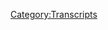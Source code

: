 {{DEFAULTSORT:
    #_TRANSCRIPT_0206:March 4-5, 2009
}}{{Transcript
    | title         = [[206: March 4-5, 2009]]
    | caption       = [https://knowledgefight.libsyn.com/knowledge-fight-march-4-5-2009 Listen to this episode on Libsyn]
    | episodeNumber = [[206: March 4-5, 2009|206]]
    | length        = 01:55:18
}}

{{MessageBox
    | header     = Warning: Bot Generated Content
    | text       = This transcript was automatically generated by transcription software and likely contains many mistakes and misattributions. Please check the audio for definitive quotes, attribution, and context.
    | image      = N3yvass4myg91.webp
    | imagewidth = 50px
    | id         = warning
}}

{{TranscriptBlock
    | name      = Unknown Speaker
    | timestamp = 00:00:00.000
    | text      = Andy in Kansas, you're on the air, thanks for holding.
}}

{{TranscriptBlock
    | name      = Unknown Speaker
    | timestamp = 00:00:04.160
    | text      = Hello Alex, I'm a first time caller, I'm a huge fan, I love your work.
}}

{{TranscriptBlock
    | name      = Unknown Speaker
    | timestamp = 00:00:07.440
    | text      = I love you.
}}

{{TranscriptBlock
    | name      = Unknown Speaker
    | timestamp = 00:00:07.940
    | text      = Hey everybody, welcome back to Knowledge Fight, I'm Dan.
}}

{{TranscriptBlock
    | name      = Unknown Speaker
    | timestamp = 00:00:09.839
    | text      = I'm Jordan.
}}

{{TranscriptBlock
    | name      = Unknown Speaker
    | timestamp = 00:00:10.339
    | text      = We're couple dudes who like to sit around, drink novelty beverages, and talk a little bit about
}}

{{TranscriptBlock
    | name      = Unknown Speaker
    | timestamp = 00:00:14.060
    | text      = That Boy, Alex Jones.
}}

{{TranscriptBlock
    | name      = Unknown Speaker
    | timestamp = 00:00:15.560
    | text      = Indeed we are.
}}

{{TranscriptBlock
    | name      = Unknown Speaker
    | timestamp = 00:00:16.059
    | text      = Which is not how I'm going to phrase it from now on.
}}

{{TranscriptBlock
    | name      = Unknown Speaker
    | timestamp = 00:00:17.660
    | text      = No, That Boy, Alex Jones?
}}

{{TranscriptBlock
    | name      = Unknown Speaker
    | timestamp = 00:00:18.660
    | text      = Yeah, yeah.
}}

{{TranscriptBlock
    | name      = Unknown Speaker
    | timestamp = 00:00:19.160
    | text      = Hm, alright.
}}

{{TranscriptBlock
    | name      = Unknown Speaker
    | timestamp = 00:00:20.000
    | text      = Yeah.
}}

{{TranscriptBlock
    | name      = Unknown Speaker
    | timestamp = 00:00:20.800
    | text      = I feel like it's a rap reference, but I'm not sure what to.
}}

{{TranscriptBlock
    | name      = Unknown Speaker
    | timestamp = 00:00:23.399
    | text      = I don't think it is.
}}

{{TranscriptBlock
    | name      = Unknown Speaker
    | timestamp = 00:00:25.399
    | text      = I feel like...
}}

{{TranscriptBlock
    | name      = Unknown Speaker
    | timestamp = 00:00:26.059
    | text      = Or it's just a general reference entirely.
}}

{{TranscriptBlock
    | name      = Unknown Speaker
    | timestamp = 00:00:28.260
    | text      = I really feel like it's a rap song I'm unaware of.
}}

{{TranscriptBlock
    | name      = Unknown Speaker
    | timestamp = 00:00:30.260
    | text      = For any situation where somebody says That Boy.
}}

{{TranscriptBlock
    | name      = Unknown Speaker
    | timestamp = 00:00:31.260
    | text      = That Boy.
}}

{{TranscriptBlock
    | name      = Unknown Speaker
    | timestamp = 00:00:31.760
    | text      = That Boy.
}}

{{TranscriptBlock
    | name      = Unknown Speaker
    | timestamp = 00:00:32.259
    | text      = Anyway.
}}

{{TranscriptBlock
    | name      = Unknown Speaker
    | timestamp = 00:00:32.759
    | text      = Alright.
}}

{{TranscriptBlock
    | name      = Unknown Speaker
    | timestamp = 00:00:33.259
    | text      = Alex Jones.
}}

{{TranscriptBlock
    | name      = Unknown Speaker
    | timestamp = 00:00:33.759
    | text      = Dan!
}}

{{TranscriptBlock
    | name      = Unknown Speaker
    | timestamp = 00:00:34.259
    | text      = That's what we talk about.
}}

{{TranscriptBlock
    | name      = Unknown Speaker
    | timestamp = 00:00:34.759
    | text      = Yep.
}}

{{TranscriptBlock
    | name      = Unknown Speaker
    | timestamp = 00:00:35.259
    | text      = Dan.
}}

{{TranscriptBlock
    | name      = Unknown Speaker
    | timestamp = 00:00:35.759
    | text      = Yep.
}}

{{TranscriptBlock
    | name      = Unknown Speaker
    | timestamp = 00:00:36.259
    | text      = What was the first time you went swimming?
}}

{{TranscriptBlock
    | name      = Unknown Speaker
    | timestamp = 00:00:39.259
    | text      = First time I went swimming, I actually remember this, I believe.
}}

{{TranscriptBlock
    | name      = Unknown Speaker
    | timestamp = 00:00:42.259
    | text      = I'm not sure as like a really young boy, but I have a very distinct memory of, uh, so I used to live in
}}

{{TranscriptBlock
    | name      = Unknown Speaker
    | timestamp = 00:00:47.259
    | text      = Cambridge, Massachusetts, back when my dad was at Harvard.
}}

{{TranscriptBlock
    | name      = Unknown Speaker
    | timestamp = 00:00:51.259
    | text      = Uh huh.
}}

{{TranscriptBlock
    | name      = Unknown Speaker
    | timestamp = 00:00:51.759
    | text      = And...
}}

{{TranscriptBlock
    | name      = Unknown Speaker
    | timestamp = 00:00:52.259
    | text      = Whoa!
}}

{{TranscriptBlock
    | name      = Unknown Speaker
    | timestamp = 00:00:52.759
    | text      = I know, dropping names, yeah.
}}

{{TranscriptBlock
    | name      = Unknown Speaker
    | timestamp = 00:00:54.259
    | text      = Fancy!
}}

{{TranscriptBlock
    | name      = Unknown Speaker
    | timestamp = 00:00:54.759
    | text      = Whoa!
}}

{{TranscriptBlock
    | name      = Unknown Speaker
    | timestamp = 00:00:55.259
    | text      = But I moved, we moved from there when I was about seven or so.
}}

{{TranscriptBlock
    | name      = Unknown Speaker
    | timestamp = 00:01:02.259
    | text      = So before that, we went to a pool.
}}

{{TranscriptBlock
    | name      = Unknown Speaker
    | timestamp = 00:01:04.260
    | text      = And I remember I was able to, the first time I was able to dunk my head underwater.
}}

{{TranscriptBlock
    | name      = Unknown Speaker
    | timestamp = 00:01:09.260
    | text      = It was only notable because my parents were proud, and we went to the Mass House of Pizza afterwards.
}}

{{TranscriptBlock
    | name      = Unknown Speaker
    | timestamp = 00:01:14.260
    | text      = Wait.
}}

{{TranscriptBlock
    | name      = Unknown Speaker
    | timestamp = 00:01:15.260
    | text      = As a little bit of a reward.
}}

{{TranscriptBlock
    | name      = Unknown Speaker
    | timestamp = 00:01:16.260
    | text      = Because you dunked your head?
}}

{{TranscriptBlock
    | name      = Unknown Speaker
    | timestamp = 00:01:17.260
    | text      = Because I was doing so well in my swimming program.
}}

{{TranscriptBlock
    | name      = Unknown Speaker
    | timestamp = 00:01:18.260
    | text      = Oh, you were in a swimming program?
}}

{{TranscriptBlock
    | name      = Unknown Speaker
    | timestamp = 00:01:20.260
    | text      = Yeah.
}}

{{TranscriptBlock
    | name      = Unknown Speaker
    | timestamp = 00:01:20.760
    | text      = Okay.
}}

{{TranscriptBlock
    | name      = Unknown Speaker
    | timestamp = 00:01:21.260
    | text      = So this had to have been before...
}}

{{TranscriptBlock
    | name      = Unknown Speaker
    | timestamp = 00:01:22.260
    | text      = I thought it was just like a random situation where you got into a pool and you put your head underwater,
}}

{{TranscriptBlock
    | name      = Unknown Speaker
    | timestamp = 00:01:26.260
    | text      = and your parents were like,
}}

{{TranscriptBlock
    | name      = Unknown Speaker
    | timestamp = 00:01:27.260
    | text      = Yeah! We're going to get pizza! Check this shit out!
}}

{{TranscriptBlock
    | name      = Unknown Speaker
    | timestamp = 00:01:30.260
    | text      = This kid got dunked! Let's go get food!
}}

{{TranscriptBlock
    | name      = Unknown Speaker
    | timestamp = 00:01:32.260
    | text      = Yeah!
}}

{{TranscriptBlock
    | name      = Unknown Speaker
    | timestamp = 00:01:33.260
    | text      = Um, I don't know, I think, yeah, so it had to be before seven.
}}

{{TranscriptBlock
    | name      = Unknown Speaker
    | timestamp = 00:01:36.260
    | text      = Uh, I don't know how much before seven though, because most of my life is kind of a blur,
}}

{{TranscriptBlock
    | name      = Unknown Speaker
    | timestamp = 00:01:40.260
    | text      = except for like weird specific memories like that one.
}}

{{TranscriptBlock
    | name      = Unknown Speaker
    | timestamp = 00:01:43.260
    | text      = Yeah, I know!
}}

{{TranscriptBlock
    | name      = Unknown Speaker
    | timestamp = 00:01:44.260
    | text      = Yeah.
}}

{{TranscriptBlock
    | name      = Unknown Speaker
    | timestamp = 00:01:44.760
    | text      = It's very strange or weird.
}}

{{TranscriptBlock
    | name      = Unknown Speaker
    | timestamp = 00:01:46.260
    | text      = I mostly only remember that, I think, because my parents had a Mass House of Pizza magnet
}}

{{TranscriptBlock
    | name      = Unknown Speaker
    | timestamp = 00:01:50.260
    | text      = on our fridge for years and years after that.
}}

{{TranscriptBlock
    | name      = Unknown Speaker
    | timestamp = 00:01:53.260
    | text      = And that memory was associated by them telling me that story about that from the magnet.
}}

{{TranscriptBlock
    | name      = Unknown Speaker
    | timestamp = 00:01:58.260
    | text      = But otherwise, I have, I don't know, I swam.
}}

{{TranscriptBlock
    | name      = Unknown Speaker
    | timestamp = 00:02:01.260
    | text      = I almost choked to death at a pool in Missouri once because I ate a hot dog.
}}

{{TranscriptBlock
    | name      = Unknown Speaker
    | timestamp = 00:02:05.260
    | text      = I swallowed too much of it.
}}

{{TranscriptBlock
    | name      = Unknown Speaker
    | timestamp = 00:02:07.260
    | text      = I tried to get my friend Matt to recognize that I was choking and he just sort of laughed at me.
}}

{{TranscriptBlock
    | name      = Unknown Speaker
    | timestamp = 00:02:12.259
    | text      = So I threw myself on a chair.
}}

{{TranscriptBlock
    | name      = Unknown Speaker
    | timestamp = 00:02:13.259
    | text      = Oh my god, that's a metaphor for your entire goddamn life, Dan.
}}

{{TranscriptBlock
    | name      = Unknown Speaker
    | timestamp = 00:02:16.259
    | text      = It really is, more than you know.
}}

{{TranscriptBlock
    | name      = Unknown Speaker
    | timestamp = 00:02:17.259
    | text      = That's brutal. That is brutal.
}}

{{TranscriptBlock
    | name      = Unknown Speaker
    | timestamp = 00:02:19.259
    | text      = Yeah.
}}

{{TranscriptBlock
    | name      = Unknown Speaker
    | timestamp = 00:02:20.259
    | text      = I nearly drowned.
}}

{{TranscriptBlock
    | name      = Unknown Speaker
    | timestamp = 00:02:21.259
    | text      = I was in Champaign, Illinois and I didn't know how to swim yet.
}}

{{TranscriptBlock
    | name      = Unknown Speaker
    | timestamp = 00:02:24.259
    | text      = And I slipped into the deep end and I was drowning.
}}

{{TranscriptBlock
    | name      = Unknown Speaker
    | timestamp = 00:02:28.259
    | text      = And then I grabbed my brother and climbed on top of him like Sylvester Stallone in Over the Top.
}}

{{TranscriptBlock
    | name      = Unknown Speaker
    | timestamp = 00:02:34.259
    | text      = And then he drowned.
}}

{{TranscriptBlock
    | name      = Unknown Speaker
    | timestamp = 00:02:35.259
    | text      = And then he drowned!
}}

{{TranscriptBlock
    | name      = Unknown Speaker
    | timestamp = 00:02:37.259
    | text      = I was the winner.
}}

{{TranscriptBlock
    | name      = Unknown Speaker
    | timestamp = 00:02:39.259
    | text      = Oh, congratulations.
}}

{{TranscriptBlock
    | name      = Unknown Speaker
    | timestamp = 00:02:40.259
    | text      = Thank you very much.
}}

{{TranscriptBlock
    | name      = Unknown Speaker
    | timestamp = 00:02:41.259
    | text      = And thus we are able to do this podcast.
}}

{{TranscriptBlock
    | name      = Unknown Speaker
    | timestamp = 00:02:43.259
    | text      = Yeah!
}}

{{TranscriptBlock
    | name      = Unknown Speaker
    | timestamp = 00:02:44.259
    | text      = Wherein I know a lot about Alex Jones.
}}

{{TranscriptBlock
    | name      = Unknown Speaker
    | timestamp = 00:02:46.259
    | text      = And I only know what you tell me about Alex Jones, Dan.
}}

{{TranscriptBlock
    | name      = Unknown Speaker
    | timestamp = 00:02:48.259
    | text      = So on our last episode, Jordan, I'd like to thank everybody for a lot of great feedback that we got from our last episode.
}}

{{TranscriptBlock
    | name      = Unknown Speaker
    | timestamp = 00:02:54.259
    | text      = We were in 2018 and we learned that Alex Jones is starting his new career as a mid-level distributor of a multi-level marketing scheme called Juness.
}}

{{TranscriptBlock
    | name      = Unknown Speaker
    | timestamp = 00:03:05.259
    | text      = Great start.
}}

{{TranscriptBlock
    | name      = Unknown Speaker
    | timestamp = 00:03:06.259
    | text      = So we're going to, you know, I don't know how much I really want to be in the present to look at that going forward.
}}

{{TranscriptBlock
    | name      = Unknown Speaker
    | timestamp = 00:03:14.259
    | text      = Yeah, that's harsh.
}}

{{TranscriptBlock
    | name      = Unknown Speaker
    | timestamp = 00:03:15.259
    | text      = But I think that today we have just as an important of an episode from 2009.
}}

{{TranscriptBlock
    | name      = Unknown Speaker
    | timestamp = 00:03:20.259
    | text      = We are back in the past.
}}

{{TranscriptBlock
    | name      = Unknown Speaker
    | timestamp = 00:03:22.259
    | text      = Very excited about what we're going to be going over today.
}}

{{TranscriptBlock
    | name      = Unknown Speaker
    | timestamp = 00:03:24.259
    | text      = But before we get to that.
}}

{{TranscriptBlock
    | name      = Unknown Speaker
    | timestamp = 00:03:26.259
    | text      = We have to acknowledge that this is like the third time on that episode that I have tried to figure out what the name of Legends of the Fall was.
}}

{{TranscriptBlock
    | name      = Unknown Speaker
    | timestamp = 00:03:34.259
    | text      = Is that right?
}}

{{TranscriptBlock
    | name      = Unknown Speaker
    | timestamp = 00:03:35.259
    | text      = I think it was, I swear to God, we've tried that before and it did not go well.
}}

{{TranscriptBlock
    | name      = Unknown Speaker
    | timestamp = 00:03:39.259
    | text      = I kind of feel like that's just our rhythm and it feels very familiar where I don't want to talk about whatever movie you're trying to bring up.
}}

{{TranscriptBlock
    | name      = Unknown Speaker
    | timestamp = 00:03:46.259
    | text      = So I intentionally say the wrong movie and in this case Fight Club.
}}

{{TranscriptBlock
    | name      = Unknown Speaker
    | timestamp = 00:03:50.259
    | text      = But it is possible that you've been trying to pull the name Legends of the Fall for years.
}}

{{TranscriptBlock
    | name      = Unknown Speaker
    | timestamp = 00:03:55.259
    | text      = It's possible that is a theme in our show.
}}

{{TranscriptBlock
    | name      = Unknown Speaker
    | timestamp = 00:03:57.259
    | text      = But before we talk about Legends of the Fall, we've got to give a shout out to a couple of new donors.
}}

{{TranscriptBlock
    | name      = Unknown Speaker
    | timestamp = 00:04:02.259
    | text      = I'm very excited.
}}

{{TranscriptBlock
    | name      = Unknown Speaker
    | timestamp = 00:04:03.259
    | text      = I think people are responding quite well to the idea of us having goals.
}}

{{TranscriptBlock
    | name      = Unknown Speaker
    | timestamp = 00:04:07.259
    | text      = I want to thank everybody who has joined up and say, hey, we're now almost 85% of the way to having to do another documentary.
}}

{{TranscriptBlock
    | name      = Unknown Speaker
    | timestamp = 00:04:15.259
    | text      = Oh no.
}}

{{TranscriptBlock
    | name      = Unknown Speaker
    | timestamp = 00:04:16.259
    | text      = No.
}}

{{TranscriptBlock
    | name      = Unknown Speaker
    | timestamp = 00:04:17.259
    | text      = Quit donating.
}}

{{TranscriptBlock
    | name      = Unknown Speaker
    | timestamp = 00:04:18.259
    | text      = Quit donating.
}}

{{TranscriptBlock
    | name      = Unknown Speaker
    | timestamp = 00:04:19.259
    | text      = He's the one who lives off of it.
}}

{{TranscriptBlock
    | name      = Unknown Speaker
    | timestamp = 00:04:20.259
    | text      = I don't need this.
}}

{{TranscriptBlock
    | name      = Unknown Speaker
    | timestamp = 00:04:21.259
    | text      = It may come sooner than we expect.
}}

{{TranscriptBlock
    | name      = Unknown Speaker
    | timestamp = 00:04:23.259
    | text      = So there's that.
}}

{{TranscriptBlock
    | name      = Unknown Speaker
    | timestamp = 00:04:25.259
    | text      = Please give us your suggestions of what documentary you'd like us to do.
}}

{{TranscriptBlock
    | name      = Unknown Speaker
    | timestamp = 00:04:28.259
    | text      = I'd rather not do the Obama deception, but any of the police state documentaries are up for grabs.
}}

{{TranscriptBlock
    | name      = Unknown Speaker
    | timestamp = 00:04:33.259
    | text      = Yeah.
}}

{{TranscriptBlock
    | name      = Unknown Speaker
    | timestamp = 00:04:34.259
    | text      = Any of that stuff.
}}

{{TranscriptBlock
    | name      = Unknown Speaker
    | timestamp = 00:04:35.259
    | text      = A nine hour day is going to be a rough one.
}}

{{TranscriptBlock
    | name      = Unknown Speaker
    | timestamp = 00:04:38.259
    | text      = Yeah, it may be.
}}

{{TranscriptBlock
    | name      = Unknown Speaker
    | timestamp = 00:04:39.259
    | text      = Another nine hour.
}}

{{TranscriptBlock
    | name      = Unknown Speaker
    | timestamp = 00:04:40.259
    | text      = But what is not rough is my feelings about our new sponsors, donors.
}}

{{TranscriptBlock
    | name      = Unknown Speaker
    | timestamp = 00:04:44.259
    | text      = Great transition.
}}

{{TranscriptBlock
    | name      = Unknown Speaker
    | timestamp = 00:04:45.259
    | text      = Thanks.
}}

{{TranscriptBlock
    | name      = Unknown Speaker
    | timestamp = 00:04:46.259
    | text      = To someone who has just joined up with the team, we thank you so much, Paul.
}}

{{TranscriptBlock
    | name      = Unknown Speaker
    | timestamp = 00:04:49.259
    | text      = You are now a policy wonk.
}}

{{TranscriptBlock
    | name      = Unknown Speaker
    | timestamp = 00:04:51.259
    | text      = I'm a policy wonk.
}}

{{TranscriptBlock
    | name      = Unknown Speaker
    | timestamp = 00:04:52.259
    | text      = Thank you, Paul.
}}

{{TranscriptBlock
    | name      = Unknown Speaker
    | timestamp = 00:04:53.259
    | text      = Thank you very much, Paul.
}}

{{TranscriptBlock
    | name      = Unknown Speaker
    | timestamp = 00:04:54.259
    | text      = Also, I'd like to give a shout out to someone who's been around and been a big booster of the show for quite a while.
}}

{{TranscriptBlock
    | name      = Unknown Speaker
    | timestamp = 00:05:01.259
    | text      = Very thrilled to have them on board.
}}

{{TranscriptBlock
    | name      = Unknown Speaker
    | timestamp = 00:05:03.259
    | text      = Thank you so much, Lucy.
}}

{{TranscriptBlock
    | name      = Unknown Speaker
    | timestamp = 00:05:04.259
    | text      = You're now a policy wonk.
}}

{{TranscriptBlock
    | name      = Unknown Speaker
    | timestamp = 00:05:06.259
    | text      = I'm a policy wonk.
}}

{{TranscriptBlock
    | name      = Unknown Speaker
    | timestamp = 00:05:07.259
    | text      = Thank you.
}}

{{TranscriptBlock
    | name      = Unknown Speaker
    | timestamp = 00:05:08.259
    | text      = Thank you very much, Lucy.
}}

{{TranscriptBlock
    | name      = Unknown Speaker
    | timestamp = 00:05:09.259
    | text      = We appreciate it.
}}

{{TranscriptBlock
    | name      = Unknown Speaker
    | timestamp = 00:05:10.259
    | text      = Oh, so very much.
}}

{{TranscriptBlock
    | name      = Unknown Speaker
    | timestamp = 00:05:11.259
    | text      = And I would like to give a thank you to everyone who has sent me gifts on Pokemon Go.
}}

{{TranscriptBlock
    | name      = Unknown Speaker
    | timestamp = 00:05:17.259
    | text      = Thank you very much.
}}

{{TranscriptBlock
    | name      = Unknown Speaker
    | timestamp = 00:05:18.259
    | text      = We are now all good friends.
}}

{{TranscriptBlock
    | name      = Unknown Speaker
    | timestamp = 00:05:20.259
    | text      = And I've seen proof that you have a Charizard.
}}

{{TranscriptBlock
    | name      = Unknown Speaker
    | timestamp = 00:05:24.259
    | text      = I do.
}}

{{TranscriptBlock
    | name      = Unknown Speaker
    | timestamp = 00:05:25.259
    | text      = Very exciting.
}}

{{TranscriptBlock
    | name      = Unknown Speaker
    | timestamp = 00:05:26.259
    | text      = I do.
}}

{{TranscriptBlock
    | name      = Unknown Speaker
    | timestamp = 00:05:27.259
    | text      = It's a fantastic life.
}}

{{TranscriptBlock
    | name      = Unknown Speaker
    | timestamp = 00:05:28.259
    | text      = And then finally, I would like to give a shout out and thank you to someone who took their donation,
}}

{{TranscriptBlock
    | name      = Unknown Speaker
    | timestamp = 00:05:32.259
    | text      = bumped it up a little bit, and is thus a globalist.
}}

{{TranscriptBlock
    | name      = Unknown Speaker
    | timestamp = 00:05:35.259
    | text      = Thank you so much, Drew.
}}

{{TranscriptBlock
    | name      = Unknown Speaker
    | timestamp = 00:05:37.259
    | text      = I'm a policy wonk.
}}

{{TranscriptBlock
    | name      = Unknown Speaker
    | timestamp = 00:05:38.259
    | text      = Four stars.
}}

{{TranscriptBlock
    | name      = Unknown Speaker
    | timestamp = 00:05:39.259
    | text      = Go home to your mother and tell her you're brilliant.
}}

{{TranscriptBlock
    | name      = Unknown Speaker
    | timestamp = 00:05:41.259
    | text      = Someone, someone sodomite sent me a bucket of poop.
}}

{{TranscriptBlock
    | name      = Unknown Speaker
    | timestamp = 00:05:43.259
    | text      = Daddy shark.
}}

{{TranscriptBlock
    | name      = Unknown Speaker
    | timestamp = 00:05:44.259
    | text      = Bam, bam, bam, bam, bam.
}}

{{TranscriptBlock
    | name      = Unknown Speaker
    | timestamp = 00:05:46.259
    | text      = Thank you, Drew.
}}

{{TranscriptBlock
    | name      = Unknown Speaker
    | timestamp = 00:05:47.259
    | text      = Thank you very much, Drew.
}}

{{TranscriptBlock
    | name      = Unknown Speaker
    | timestamp = 00:05:48.259
    | text      = Yeah.
}}

{{TranscriptBlock
    | name      = Unknown Speaker
    | timestamp = 00:05:49.259
    | text      = So, Jordan, we're back in 2009, like I said.
}}

{{TranscriptBlock
    | name      = Unknown Speaker
    | timestamp = 00:05:52.259
    | text      = And today, hey, look, I want to be perfectly clear.
}}

{{TranscriptBlock
    | name      = Unknown Speaker
    | timestamp = 00:05:56.259
    | text      = Sure.
}}

{{TranscriptBlock
    | name      = Unknown Speaker
    | timestamp = 00:05:57.259
    | text      = Our last 2009 investigation episode, I said that, hey, I got sick and tired of listening
}}

{{TranscriptBlock
    | name      = Unknown Speaker
    | timestamp = 00:06:04.259
    | text      = to March 4th, 2009.
}}

{{TranscriptBlock
    | name      = Unknown Speaker
    | timestamp = 00:06:06.259
    | text      = Cut off halfway through.
}}

{{TranscriptBlock
    | name      = Unknown Speaker
    | timestamp = 00:06:08.259
    | text      = And boy, that was a big mistake.
}}

{{TranscriptBlock
    | name      = Unknown Speaker
    | timestamp = 00:06:09.259
    | text      = That was a big mistake.
}}

{{TranscriptBlock
    | name      = Unknown Speaker
    | timestamp = 00:06:10.259
    | text      = I will be the first to admit that that is a classic knowledge fight fuck up.
}}

{{TranscriptBlock
    | name      = Unknown Speaker
    | timestamp = 00:06:15.259
    | text      = Oh, okay.
}}

{{TranscriptBlock
    | name      = Unknown Speaker
    | timestamp = 00:06:16.259
    | text      = Perhaps the only time I've ever done that in the history of our show been like, look,
}}

{{TranscriptBlock
    | name      = Unknown Speaker
    | timestamp = 00:06:20.259
    | text      = I listen to the beginning, we'll get back to it.
}}

{{TranscriptBlock
    | name      = Unknown Speaker
    | timestamp = 00:06:23.259
    | text      = That's weird that the first time I did that, had I have not gone back and listened to the
}}

{{TranscriptBlock
    | name      = Unknown Speaker
    | timestamp = 00:06:27.259
    | text      = rest of the episode, we would have missed something massive.
}}

{{TranscriptBlock
    | name      = Unknown Speaker
    | timestamp = 00:06:30.259
    | text      = Yeah, the last time, or the few times you've done it before now, you've just been like,
}}

{{TranscriptBlock
    | name      = Unknown Speaker
    | timestamp = 00:06:36.259
    | text      = fuck this, and we've never gone back to it.
}}

{{TranscriptBlock
    | name      = Unknown Speaker
    | timestamp = 00:06:38.259
    | text      = No, but I've still listened to it.
}}

{{TranscriptBlock
    | name      = Unknown Speaker
    | timestamp = 00:06:39.259
    | text      = Oh, okay.
}}

{{TranscriptBlock
    | name      = Unknown Speaker
    | timestamp = 00:06:40.259
    | text      = I've still listened to the end of those episodes and been like, I was right to just chop it
}}

{{TranscriptBlock
    | name      = Unknown Speaker
    | timestamp = 00:06:43.259
    | text      = off there.
}}

{{TranscriptBlock
    | name      = Unknown Speaker
    | timestamp = 00:06:44.259
    | text      = Who gives a shit?
}}

{{TranscriptBlock
    | name      = Unknown Speaker
    | timestamp = 00:06:45.259
    | text      = This is the first time you've been wrong.
}}

{{TranscriptBlock
    | name      = Unknown Speaker
    | timestamp = 00:06:46.259
    | text      = Well, yeah, sure.
}}

{{TranscriptBlock
    | name      = Unknown Speaker
    | timestamp = 00:06:47.259
    | text      = Clock right once every twice a day.
}}

{{TranscriptBlock
    | name      = Unknown Speaker
    | timestamp = 00:06:49.259
    | text      = I mean, we can say that I was wrong, but I'm here to make amends and make things right
}}

{{TranscriptBlock
    | name      = Unknown Speaker
    | timestamp = 00:06:53.259
    | text      = by actually getting back to the March 4th and getting into what happened at the end
}}

{{TranscriptBlock
    | name      = Unknown Speaker
    | timestamp = 00:06:59.259
    | text      = of the show, because it's super important to our investigation.
}}

{{TranscriptBlock
    | name      = Unknown Speaker
    | timestamp = 00:07:02.259
    | text      = Then the rest of the episode will be about March 5th, 2009, where Alex does something
}}

{{TranscriptBlock
    | name      = Unknown Speaker
    | timestamp = 00:07:08.259
    | text      = wild that I think is going to be a lot of fun for everybody, except for his listeners.
}}

{{TranscriptBlock
    | name      = Unknown Speaker
    | timestamp = 00:07:14.259
    | text      = Not so fun for them.
}}

{{TranscriptBlock
    | name      = Unknown Speaker
    | timestamp = 00:07:15.259
    | text      = Not so fun for them.
}}

{{TranscriptBlock
    | name      = Unknown Speaker
    | timestamp = 00:07:16.259
    | text      = Super fun for Nick Cannon, though.
}}

{{TranscriptBlock
    | name      = Unknown Speaker
    | timestamp = 00:07:18.259
    | text      = Yes, absolutely.
}}

{{TranscriptBlock
    | name      = Unknown Speaker
    | timestamp = 00:07:19.259
    | text      = Okay.
}}

{{TranscriptBlock
    | name      = Unknown Speaker
    | timestamp = 00:07:20.259
    | text      = So here we're going to start with the March 4th.
}}

{{TranscriptBlock
    | name      = Unknown Speaker
    | timestamp = 00:07:24.259
    | text      = Alex, at the beginning of this episode, had referenced that he had a clip of George Soros
}}

{{TranscriptBlock
    | name      = Unknown Speaker
    | timestamp = 00:07:28.259
    | text      = admitting that he had crashed the price of oil intentionally.
}}

{{TranscriptBlock
    | name      = Unknown Speaker
    | timestamp = 00:07:32.259
    | text      = Right.
}}

{{TranscriptBlock
    | name      = Unknown Speaker
    | timestamp = 00:07:33.259
    | text      = At that point, I was like, fuck this.
}}

{{TranscriptBlock
    | name      = Unknown Speaker
    | timestamp = 00:07:35.259
    | text      = I looked into George Soros' comments about oil around this time, and we discussed that.
}}

{{TranscriptBlock
    | name      = Unknown Speaker
    | timestamp = 00:07:40.259
    | text      = How he's talking about the bubble that was created was largely due to over speculation
}}

{{TranscriptBlock
    | name      = Unknown Speaker
    | timestamp = 00:07:44.259
    | text      = about the price of oil and was advising people to work towards that bubble not bursting.
}}

{{TranscriptBlock
    | name      = Unknown Speaker
    | timestamp = 00:07:51.259
    | text      = Nothing to do with intentionally crashing the price of oil or anything like that.
}}

{{TranscriptBlock
    | name      = Unknown Speaker
    | timestamp = 00:07:55.259
    | text      = So I assumed that that was just going to be him saying, I have this clip.
}}

{{TranscriptBlock
    | name      = Unknown Speaker
    | timestamp = 00:07:59.259
    | text      = I didn't realize at the end of the episode he would actually play the clip.
}}

{{TranscriptBlock
    | name      = Unknown Speaker
    | timestamp = 00:08:03.259
    | text      = Oh, what?
}}

{{TranscriptBlock
    | name      = Unknown Speaker
    | timestamp = 00:08:05.259
    | text      = He doesn't do that.
}}

{{TranscriptBlock
    | name      = Unknown Speaker
    | timestamp = 00:08:06.259
    | text      = Because any time he plays the clip, it proves him wrong.
}}

{{TranscriptBlock
    | name      = Unknown Speaker
    | timestamp = 00:08:09.259
    | text      = Wouldn't you know that this is the exact same thing?
}}

{{TranscriptBlock
    | name      = Unknown Speaker
    | timestamp = 00:08:11.259
    | text      = Okay.
}}

{{TranscriptBlock
    | name      = Unknown Speaker
    | timestamp = 00:08:12.259
    | text      = Here is Alex playing the clip that he purports to say is George Soros admitting that he crashed
}}

{{TranscriptBlock
    | name      = Unknown Speaker
    | timestamp = 00:08:18.259
    | text      = the price of oil.
}}

{{TranscriptBlock
    | name      = Unknown Speaker
    | timestamp = 00:08:19.259
    | text      = See if you can get that from this clip.
}}

{{TranscriptBlock
    | name      = Unknown Speaker
    | timestamp = 00:08:23.259
    | text      = More importantly, see if you can figure out what actually is making Alex mad.
}}

{{TranscriptBlock
    | name      = Unknown Speaker
    | timestamp = 00:08:28.259
    | text      = Okay.
}}

{{TranscriptBlock
    | name      = Unknown Speaker
    | timestamp = 00:08:29.259
    | text      = Here is George Soros admitting that, oh, it's okay that oil is plunging.
}}

{{TranscriptBlock
    | name      = Unknown Speaker
    | timestamp = 00:08:32.259
    | text      = This is being used basically as a weapon to bring down the Arab states and other nations.
}}

{{TranscriptBlock
    | name      = Unknown Speaker
    | timestamp = 00:08:36.259
    | text      = Here it is.
}}

{{TranscriptBlock
    | name      = Unknown Speaker
    | timestamp = 00:08:37.259
    | text      = Bad bank efforts going on in the United States, but there's so much else to be discussed here
}}

{{TranscriptBlock
    | name      = Unknown Speaker
    | timestamp = 00:08:40.259
    | text      = because this is, after all, the world economic forum.
}}

{{TranscriptBlock
    | name      = Unknown Speaker
    | timestamp = 00:08:43.259
    | text      = Let's talk for a moment about the price of oil.
}}

{{TranscriptBlock
    | name      = Unknown Speaker
    | timestamp = 00:08:45.259
    | text      = What are the implications of $40 oil in your mind?
}}

{{TranscriptBlock
    | name      = Unknown Speaker
    | timestamp = 00:08:49.259
    | text      = Well, it's a sudden reversal of fortunes for the oil-producing countries.
}}

{{TranscriptBlock
    | name      = Unknown Speaker
    | timestamp = 00:08:54.259
    | text      = And in the Gulf states, you have quite a few bubbles popping.
}}

{{TranscriptBlock
    | name      = Unknown Speaker
    | timestamp = 00:09:03.259
    | text      = Dubai was probably the biggest real estate bubble in the world.
}}

{{TranscriptBlock
    | name      = Unknown Speaker
    | timestamp = 00:09:09.259
    | text      = And it's now bursting.
}}

{{TranscriptBlock
    | name      = Unknown Speaker
    | timestamp = 00:09:12.259
    | text      = However, it's not all bad news because the major oil-producing countries have been the
}}

{{TranscriptBlock
    | name      = Unknown Speaker
    | timestamp = 00:09:18.259
    | text      = enemies of the prevailing world order, Venezuela, Iran, Russia.
}}

{{TranscriptBlock
    | name      = Unknown Speaker
    | timestamp = 00:09:25.259
    | text      = And it's not so easy to finance a Bolivarian revolution with $40 oil.
}}

{{TranscriptBlock
    | name      = Unknown Speaker
    | timestamp = 00:09:32.259
    | text      = So I think Venezuela, Chavez, probably his days are numbered.
}}

{{TranscriptBlock
    | name      = Unknown Speaker
    | timestamp = 00:09:38.259
    | text      = And in Iran, I think that he's not going to last a year.
}}

{{TranscriptBlock
    | name      = Unknown Speaker
    | timestamp = 00:09:43.259
    | text      = I may be wrong, but I mean he's under considerable duress and his influence is going to decline.
}}

{{TranscriptBlock
    | name      = Unknown Speaker
    | timestamp = 00:09:50.259
    | text      = In Iran, Ahmadinejad is up for elections in 09.
}}

{{TranscriptBlock
    | name      = Unknown Speaker
    | timestamp = 00:09:56.259
    | text      = And unless he can provoke some incident, I think that he's liable to also be defeated
}}

{{TranscriptBlock
    | name      = Unknown Speaker
    | timestamp = 00:10:05.259
    | text      = and you may have a more reasonable regime.
}}

{{TranscriptBlock
    | name      = Unknown Speaker
    | timestamp = 00:10:09.259
    | text      = What about Russia?
}}

{{TranscriptBlock
    | name      = Unknown Speaker
    | timestamp = 00:10:10.259
    | text      = Now, Russia is more troubling because there, you see, Putin has been using oil for a number
}}

{{TranscriptBlock
    | name      = Unknown Speaker
    | timestamp = 00:10:22.259
    | text      = of reasons, to reestablish Russia's geopolitical influence, to enrich the rulers, to maintain
}}

{{TranscriptBlock
    | name      = Unknown Speaker
    | timestamp = 00:10:31.259
    | text      = themselves in power, and to bribe the rulers of the neighboring countries to gain control
}}

{{TranscriptBlock
    | name      = Unknown Speaker
    | timestamp = 00:10:37.259
    | text      = over their gas.
}}

{{TranscriptBlock
    | name      = Unknown Speaker
    | timestamp = 00:10:39.259
    | text      = But through the success, he was very popular.
}}

{{TranscriptBlock
    | name      = Unknown Speaker
    | timestamp = 00:10:45.259
    | text      = Not so easy now.
}}

{{TranscriptBlock
    | name      = Unknown Speaker
    | timestamp = 00:10:49.259
    | text      = Now, suddenly you have had a financial collapse, inflation, ruble falling, living standards
}}

{{TranscriptBlock
    | name      = Unknown Speaker
    | timestamp = 00:10:59.259
    | text      = falling, and there is a danger that he will be more adventurous trying to have some foreign
}}

{{TranscriptBlock
    | name      = Unknown Speaker
    | timestamp = 00:11:08.259
    | text      = adventure, Ukraine, whatever, to divert attention.
}}

{{TranscriptBlock
    | name      = Unknown Speaker
    | timestamp = 00:11:15.259
    | text      = I'm afraid we have to end it there.
}}

{{TranscriptBlock
    | name      = Unknown Speaker
    | timestamp = 00:11:17.259
    | text      = George Soros, I'd like to thank you very much.
}}

{{TranscriptBlock
    | name      = Unknown Speaker
    | timestamp = 00:11:18.259
    | text      = We didn't get to China, but we heard lots about Russia.
}}

{{TranscriptBlock
    | name      = Unknown Speaker
    | timestamp = 00:11:20.259
    | text      = That is George Soros live from Davos, the World Economic Forum.
}}

{{TranscriptBlock
    | name      = Unknown Speaker
    | timestamp = 00:11:24.259
    | text      = So that's the clip that Alex plays.
}}

{{TranscriptBlock
    | name      = Unknown Speaker
    | timestamp = 00:11:26.259
    | text      = And to my ears, that's mostly analysis.
}}

{{TranscriptBlock
    | name      = Unknown Speaker
    | timestamp = 00:11:30.259
    | text      = You could characterize that as economic geopolitical analysis based on what the price of oil is,
}}

{{TranscriptBlock
    | name      = Unknown Speaker
    | timestamp = 00:11:36.259
    | text      = the way that Putin was able to game the system, the way that places that are outside of the
}}

{{TranscriptBlock
    | name      = Unknown Speaker
    | timestamp = 00:11:41.259
    | text      = sphere of sort of what George Soros would call the world order, which scares Alex, but
}}

{{TranscriptBlock
    | name      = Unknown Speaker
    | timestamp = 00:11:47.259
    | text      = really is true.
}}

{{TranscriptBlock
    | name      = Unknown Speaker
    | timestamp = 00:11:48.259
    | text      = It also gives an editorial bent towards the analysis as well, saying that because oil
}}

{{TranscriptBlock
    | name      = Unknown Speaker
    | timestamp = 00:11:53.259
    | text      = has, whatever.
}}

{{TranscriptBlock
    | name      = Unknown Speaker
    | timestamp = 00:11:56.259
    | text      = Come back to the level it was before that hyperinflation.
}}

{{TranscriptBlock
    | name      = Unknown Speaker
    | timestamp = 00:11:58.259
    | text      = It has been regulated, or it's like come back to even.
}}

{{TranscriptBlock
    | name      = Unknown Speaker
    | timestamp = 00:12:01.259
    | text      = Normalized.
}}

{{TranscriptBlock
    | name      = Unknown Speaker
    | timestamp = 00:12:02.259
    | text      = Normalized.
}}

{{TranscriptBlock
    | name      = Unknown Speaker
    | timestamp = 00:12:03.259
    | text      = That's the word I was looking for.
}}

{{TranscriptBlock
    | name      = Unknown Speaker
    | timestamp = 00:12:04.259
    | text      = The countries who were relying on the oil speculation driving up the cost of oil, filling
}}

{{TranscriptBlock
    | name      = Unknown Speaker
    | timestamp = 00:12:09.259
    | text      = their coffers, had more money to invade and cause havoc and wreak havoc.
}}

{{TranscriptBlock
    | name      = Unknown Speaker
    | timestamp = 00:12:14.259
    | text      = Or to bribe leaders, as he's pointing out as it relates to Russia and Putin.
}}

{{TranscriptBlock
    | name      = Unknown Speaker
    | timestamp = 00:12:20.259
    | text      = And that makes it look to the people like they're doing a good job.
}}

{{TranscriptBlock
    | name      = Unknown Speaker
    | timestamp = 00:12:24.259
    | text      = Which is also something that we've already seen in our 2009 analysis when we were talking
}}

{{TranscriptBlock
    | name      = Unknown Speaker
    | timestamp = 00:12:28.259
    | text      = about when Russia shot off the gas that was going through Ukraine.
}}

{{TranscriptBlock
    | name      = Unknown Speaker
    | timestamp = 00:12:31.259
    | text      = And Alex said that that was Ukraine's fault.
}}

{{TranscriptBlock
    | name      = Unknown Speaker
    | timestamp = 00:12:34.259
    | text      = So we already have this, his analysis is, I don't particularly care to get into whether
}}

{{TranscriptBlock
    | name      = Unknown Speaker
    | timestamp = 00:12:41.259
    | text      = he's right or wrong or anything like that.
}}

{{TranscriptBlock
    | name      = Unknown Speaker
    | timestamp = 00:12:43.259
    | text      = That's secondary to any of my interests in this.
}}

{{TranscriptBlock
    | name      = Unknown Speaker
    | timestamp = 00:12:46.259
    | text      = I think it was two for three.
}}

{{TranscriptBlock
    | name      = Unknown Speaker
    | timestamp = 00:12:48.259
    | text      = Chavez did go down.
}}

{{TranscriptBlock
    | name      = Unknown Speaker
    | timestamp = 00:12:50.259
    | text      = Ahmadinejad didn't just yet.
}}

{{TranscriptBlock
    | name      = Unknown Speaker
    | timestamp = 00:12:52.259
    | text      = A little bit later.
}}

{{TranscriptBlock
    | name      = Unknown Speaker
    | timestamp = 00:12:54.259
    | text      = Yeah.
}}

{{TranscriptBlock
    | name      = Unknown Speaker
    | timestamp = 00:12:55.259
    | text      = Not too much longer, but not soon enough.
}}

{{TranscriptBlock
    | name      = Unknown Speaker
    | timestamp = 00:12:58.259
    | text      = Perhaps not in the time frame that he's predicting.
}}

{{TranscriptBlock
    | name      = Unknown Speaker
    | timestamp = 00:13:00.259
    | text      = And then Russia totally did some exploratory adventures.
}}

{{TranscriptBlock
    | name      = Unknown Speaker
    | timestamp = 00:13:04.259
    | text      = Some adventures in Ukraine, so to speak.
}}

{{TranscriptBlock
    | name      = Unknown Speaker
    | timestamp = 00:13:07.259
    | text      = So nowhere in that clip is he even indicating in any way that like, I crashed the price
}}

{{TranscriptBlock
    | name      = Unknown Speaker
    | timestamp = 00:13:12.259
    | text      = of oil.
}}

{{TranscriptBlock
    | name      = Unknown Speaker
    | timestamp = 00:13:13.259
    | text      = And he's saying that there are benefits to it that come from these regimes not being
}}

{{TranscriptBlock
    | name      = Unknown Speaker
    | timestamp = 00:13:17.259
    | text      = able to use the price of oil to their advantage, certainly.
}}

{{TranscriptBlock
    | name      = Unknown Speaker
    | timestamp = 00:13:20.259
    | text      = But that does not imply in any way that like, I did that shit.
}}

{{TranscriptBlock
    | name      = Unknown Speaker
    | timestamp = 00:13:24.259
    | text      = We did that.
}}

{{TranscriptBlock
    | name      = Unknown Speaker
    | timestamp = 00:13:25.259
    | text      = Oh, what up?
}}

{{TranscriptBlock
    | name      = Unknown Speaker
    | timestamp = 00:13:26.259
    | text      = We did it.
}}

{{TranscriptBlock
    | name      = Unknown Speaker
    | timestamp = 00:13:27.259
    | text      = And also, let's remember, along with Putin, Venezuela, Iran, Alex's dad lost a lot of
}}

{{TranscriptBlock
    | name      = Unknown Speaker
    | timestamp = 00:13:34.259
    | text      = money because of that, too.
}}

{{TranscriptBlock
    | name      = Unknown Speaker
    | timestamp = 00:13:36.259
    | text      = So you might have something personal going on there as well.
}}

{{TranscriptBlock
    | name      = Unknown Speaker
    | timestamp = 00:13:39.259
    | text      = I don't know if that's necessarily the piece of it.
}}

{{TranscriptBlock
    | name      = Unknown Speaker
    | timestamp = 00:13:41.259
    | text      = But it's interesting because he plays that clip and then he comes back to it a little
}}

{{TranscriptBlock
    | name      = Unknown Speaker
    | timestamp = 00:13:44.259
    | text      = bit later, and let's see what his analysis focuses on.
}}

{{TranscriptBlock
    | name      = Unknown Speaker
    | timestamp = 00:13:47.259
    | text      = Does it focus on Iran?
}}

{{TranscriptBlock
    | name      = Unknown Speaker
    | timestamp = 00:13:48.259
    | text      = Does it focus on Venezuela?
}}

{{TranscriptBlock
    | name      = Unknown Speaker
    | timestamp = 00:13:49.259
    | text      = Boy, I'm going to go with no.
}}

{{TranscriptBlock
    | name      = Unknown Speaker
    | timestamp = 00:13:51.259
    | text      = Now, remember, Lindsey Williams, months before they snuck attack Russia-controlled territory
}}

{{TranscriptBlock
    | name      = Unknown Speaker
    | timestamp = 00:13:57.259
    | text      = in Georgia since the early 90s, historically part of Russia, he said they're also going
}}

{{TranscriptBlock
    | name      = Unknown Speaker
    | timestamp = 00:14:04.259
    | text      = to start stuff with Russia.
}}

{{TranscriptBlock
    | name      = Unknown Speaker
    | timestamp = 00:14:05.259
    | text      = No one was even talking about that.
}}

{{TranscriptBlock
    | name      = Unknown Speaker
    | timestamp = 00:14:06.259
    | text      = That just came out of the clear blue one morning, but Lindsey was right.
}}

{{TranscriptBlock
    | name      = Unknown Speaker
    | timestamp = 00:14:09.259
    | text      = Oh, it so did not.
}}

{{TranscriptBlock
    | name      = Unknown Speaker
    | timestamp = 00:14:10.259
    | text      = I played that, Lindsey Williams, because I wanted to, you know, have you be able to comment
}}

{{TranscriptBlock
    | name      = Unknown Speaker
    | timestamp = 00:14:15.259
    | text      = before we get into the latest developments on why do you think the elite are now basically
}}

{{TranscriptBlock
    | name      = Unknown Speaker
    | timestamp = 00:14:19.259
    | text      = admitting everything that you were saying, but you said it before it was even announced
}}

{{TranscriptBlock
    | name      = Unknown Speaker
    | timestamp = 00:14:23.259
    | text      = or it even happened.
}}

{{TranscriptBlock
    | name      = Unknown Speaker
    | timestamp = 00:14:24.259
    | text      = Well, Alex, you have to understand, I'm just an ordinary, everyday guy.
}}

{{TranscriptBlock
    | name      = Unknown Speaker
    | timestamp = 00:14:28.259
    | text      = Who is this guy?
}}

{{TranscriptBlock
    | name      = Unknown Speaker
    | timestamp = 00:14:29.259
    | text      = Just like every other man every morning.
}}

{{TranscriptBlock
    | name      = Unknown Speaker
    | timestamp = 00:14:30.259
    | text      = Jesus.
}}

{{TranscriptBlock
    | name      = Unknown Speaker
    | timestamp = 00:14:31.259
    | text      = Well, I'm just an uncharted caveman, Lloyd.
}}

{{TranscriptBlock
    | name      = Unknown Speaker
    | timestamp = 00:14:32.259
    | text      = I had the privilege of living with the elite of the world for three years.
}}

{{TranscriptBlock
    | name      = Unknown Speaker
    | timestamp = 00:14:37.259
    | text      = As a result, I've kept in touch with some of them, and they have kept in touch with
}}

{{TranscriptBlock
    | name      = Unknown Speaker
    | timestamp = 00:14:42.259
    | text      = me sometimes over these past 35 years.
}}

{{TranscriptBlock
    | name      = Unknown Speaker
    | timestamp = 00:14:45.259
    | text      = They knew in advance, Alex, folks, I plead with you, everybody out in this audience today,
}}

{{TranscriptBlock
    | name      = Unknown Speaker
    | timestamp = 00:14:52.259
    | text      = I beg of you, please listen and believe every word Alex Jones is saying.
}}

{{TranscriptBlock
    | name      = Unknown Speaker
    | timestamp = 00:14:59.259
    | text      = He has tried to tell you for years.
}}

{{TranscriptBlock
    | name      = Unknown Speaker
    | timestamp = 00:15:01.259
    | text      = All right.
}}

{{TranscriptBlock
    | name      = Unknown Speaker
    | timestamp = 00:15:02.259
    | text      = So this is Lindsey Williams, the guy who is a absolute shill and a liar trying to pitch
}}

{{TranscriptBlock
    | name      = Unknown Speaker
    | timestamp = 00:15:07.259
    | text      = his DVDs that he sells, presenting this idea that he, because he was a chaplain at an
}}

{{TranscriptBlock
    | name      = Unknown Speaker
    | timestamp = 00:15:12.259
    | text      = oil derrick or something like that, he has inside information.
}}

{{TranscriptBlock
    | name      = Unknown Speaker
    | timestamp = 00:15:16.259
    | text      = We went over him a couple episodes ago.
}}

{{TranscriptBlock
    | name      = Unknown Speaker
    | timestamp = 00:15:18.259
    | text      = He is a scam artist that even the Infowars community on their message boards are like,
}}

{{TranscriptBlock
    | name      = Unknown Speaker
    | timestamp = 00:15:23.259
    | text      = stop having him on.
}}

{{TranscriptBlock
    | name      = Unknown Speaker
    | timestamp = 00:15:25.259
    | text      = Because also in that clip, clearly he has no idea what anybody was talking about, and
}}

{{TranscriptBlock
    | name      = Unknown Speaker
    | timestamp = 00:15:30.259
    | text      = he was just kind of rambling on just like, well, you know, I was around those people
}}

{{TranscriptBlock
    | name      = Unknown Speaker
    | timestamp = 00:15:35.259
    | text      = and all I can tell you is to listen to what Alex says.
}}

{{TranscriptBlock
    | name      = Unknown Speaker
    | timestamp = 00:15:38.259
    | text      = And believe every word of it.
}}

{{TranscriptBlock
    | name      = Unknown Speaker
    | timestamp = 00:15:40.259
    | text      = Because I don't know anything about it.
}}

{{TranscriptBlock
    | name      = Unknown Speaker
    | timestamp = 00:15:42.259
    | text      = But also that's what we see over and over again with the guests that have staying power.
}}

{{TranscriptBlock
    | name      = Unknown Speaker
    | timestamp = 00:15:47.259
    | text      = They butter Alex up and really flatter him.
}}

{{TranscriptBlock
    | name      = Unknown Speaker
    | timestamp = 00:15:50.259
    | text      = So he knows that part of the game and God bless him for it.
}}

{{TranscriptBlock
    | name      = Unknown Speaker
    | timestamp = 00:15:53.259
    | text      = But...
}}

{{TranscriptBlock
    | name      = Unknown Speaker
    | timestamp = 00:15:54.259
    | text      = Really?
}}

{{TranscriptBlock
    | name      = Unknown Speaker
    | timestamp = 00:15:55.259
    | text      = I don't know.
}}

{{TranscriptBlock
    | name      = Unknown Speaker
    | timestamp = 00:15:56.259
    | text      = I mean, it's strategically a good move for someone as a guest on his show.
}}

{{TranscriptBlock
    | name      = Unknown Speaker
    | timestamp = 00:15:59.259
    | text      = Right.
}}

{{TranscriptBlock
    | name      = Unknown Speaker
    | timestamp = 00:16:00.259
    | text      = No, no, no.
}}

{{TranscriptBlock
    | name      = Unknown Speaker
    | timestamp = 00:16:01.259
    | text      = I'm for that.
}}

{{TranscriptBlock
    | name      = Unknown Speaker
    | timestamp = 00:16:02.259
    | text      = So Alex's main analysis seems to be about Russia.
}}

{{TranscriptBlock
    | name      = Unknown Speaker
    | timestamp = 00:16:04.259
    | text      = It seems to be about how the 8808, the South Ossession and Abkhazian separatists that
}}

{{TranscriptBlock
    | name      = Unknown Speaker
    | timestamp = 00:16:14.259
    | text      = attacked Georgia, he's using that as like, hey, that was a sneak attack against Russian-held
}}

{{TranscriptBlock
    | name      = Unknown Speaker
    | timestamp = 00:16:20.259
    | text      = territories.
}}

{{TranscriptBlock
    | name      = Unknown Speaker
    | timestamp = 00:16:21.259
    | text      = It was ethnic cleansing against native Georgians.
}}

{{TranscriptBlock
    | name      = Unknown Speaker
    | timestamp = 00:16:23.259
    | text      = Used to be part of the Soviet Union.
}}

{{TranscriptBlock
    | name      = Unknown Speaker
    | timestamp = 00:16:25.259
    | text      = Right, right.
}}

{{TranscriptBlock
    | name      = Unknown Speaker
    | timestamp = 00:16:26.259
    | text      = So technically it still is.
}}

{{TranscriptBlock
    | name      = Unknown Speaker
    | timestamp = 00:16:27.259
    | text      = It always will be.
}}

{{TranscriptBlock
    | name      = Unknown Speaker
    | timestamp = 00:16:28.259
    | text      = Technically it still is.
}}

{{TranscriptBlock
    | name      = Unknown Speaker
    | timestamp = 00:16:29.259
    | text      = Right.
}}

{{TranscriptBlock
    | name      = Unknown Speaker
    | timestamp = 00:16:30.259
    | text      = You know?
}}

{{TranscriptBlock
    | name      = Unknown Speaker
    | timestamp = 00:16:31.259
    | text      = Much like Texas is a part of Mexico still.
}}

{{TranscriptBlock
    | name      = Unknown Speaker
    | timestamp = 00:16:33.259
    | text      = Right.
}}

{{TranscriptBlock
    | name      = Unknown Speaker
    | timestamp = 00:16:34.259
    | text      = Absolutely.
}}

{{TranscriptBlock
    | name      = Unknown Speaker
    | timestamp = 00:16:35.259
    | text      = Remember the Alamo.
}}

{{TranscriptBlock
    | name      = Unknown Speaker
    | timestamp = 00:16:36.259
    | text      = His analysis of this and clearly what has set him off about Soros' comments, because
}}

{{TranscriptBlock
    | name      = Unknown Speaker
    | timestamp = 00:16:39.259
    | text      = it's not that he's saying that he did this, he crashed the price of oil, because that's
}}

{{TranscriptBlock
    | name      = Unknown Speaker
    | timestamp = 00:16:43.259
    | text      = nowhere in the clip.
}}

{{TranscriptBlock
    | name      = Unknown Speaker
    | timestamp = 00:16:44.259
    | text      = He's getting defensive about the idea that Soros is against Russia.
}}

{{TranscriptBlock
    | name      = Unknown Speaker
    | timestamp = 00:16:48.259
    | text      = Holy shit.
}}

{{TranscriptBlock
    | name      = Unknown Speaker
    | timestamp = 00:16:49.259
    | text      = Isn't this exactly what we predicted?
}}

{{TranscriptBlock
    | name      = Unknown Speaker
    | timestamp = 00:16:51.259
    | text      = I don't know.
}}

{{TranscriptBlock
    | name      = Unknown Speaker
    | timestamp = 00:16:53.259
    | text      = I still don't know if this is enough in terms of, like I'm not satisfied with the investigation
}}

{{TranscriptBlock
    | name      = Unknown Speaker
    | timestamp = 00:17:00.259
    | text      = of when does he start talking about Soros and shit like that, just to make a clear-cut
}}

{{TranscriptBlock
    | name      = Unknown Speaker
    | timestamp = 00:17:04.259
    | text      = case that this is it.
}}

{{TranscriptBlock
    | name      = Unknown Speaker
    | timestamp = 00:17:05.259
    | text      = Right.
}}

{{TranscriptBlock
    | name      = Unknown Speaker
    | timestamp = 00:17:06.259
    | text      = I still need to listen to a bit more to figure out like the ins and outs of it, because he's
}}

{{TranscriptBlock
    | name      = Unknown Speaker
    | timestamp = 00:17:10.259
    | text      = still not saying George Soros is a demon who runs everything.
}}

{{TranscriptBlock
    | name      = Unknown Speaker
    | timestamp = 00:17:13.259
    | text      = Right.
}}

{{TranscriptBlock
    | name      = Unknown Speaker
    | timestamp = 00:17:14.259
    | text      = But this does have the germination of a thought.
}}

{{TranscriptBlock
    | name      = Unknown Speaker
    | timestamp = 00:17:16.259
    | text      = Yeah, yeah.
}}

{{TranscriptBlock
    | name      = Unknown Speaker
    | timestamp = 00:17:17.259
    | text      = I mean, this is pretty big.
}}

{{TranscriptBlock
    | name      = Unknown Speaker
    | timestamp = 00:17:18.259
    | text      = It's hard to, yeah, yeah.
}}

{{TranscriptBlock
    | name      = Unknown Speaker
    | timestamp = 00:17:19.259
    | text      = And the fact that it's connected to Russia very clearly means...
}}

{{TranscriptBlock
    | name      = Unknown Speaker
    | timestamp = 00:17:23.259
    | text      = And the fact that we know Russia is communicated with Alex Jones, not to the level that they
}}

{{TranscriptBlock
    | name      = Unknown Speaker
    | timestamp = 00:17:30.259
    | text      = would later.
}}

{{TranscriptBlock
    | name      = Unknown Speaker
    | timestamp = 00:17:31.259
    | text      = Well, we don't know that.
}}

{{TranscriptBlock
    | name      = Unknown Speaker
    | timestamp = 00:17:32.259
    | text      = We don't know the date on that.
}}

{{TranscriptBlock
    | name      = Unknown Speaker
    | timestamp = 00:17:33.259
    | text      = Oh, that's true.
}}

{{TranscriptBlock
    | name      = Unknown Speaker
    | timestamp = 00:17:34.259
    | text      = He has been an RT at this point in time, right?
}}

{{TranscriptBlock
    | name      = Unknown Speaker
    | timestamp = 00:17:36.259
    | text      = Yes, absolutely.
}}

{{TranscriptBlock
    | name      = Unknown Speaker
    | timestamp = 00:17:37.259
    | text      = So at the very least, we know that somebody is able to contact him.
}}

{{TranscriptBlock
    | name      = Unknown Speaker
    | timestamp = 00:17:40.859
    | text      = Yes.
}}

{{TranscriptBlock
    | name      = Unknown Speaker
    | timestamp = 00:17:41.859
    | text      = And perhaps if he were to, out of the blue, start criticizing George Soros, it's possible
}}

{{TranscriptBlock
    | name      = Unknown Speaker
    | timestamp = 00:17:47.420
    | text      = somebody may have listened to the show and been like, hey, we like it when you criticize
}}

{{TranscriptBlock
    | name      = Unknown Speaker
    | timestamp = 00:17:52.380
    | text      = George Soros.
}}

{{TranscriptBlock
    | name      = Unknown Speaker
    | timestamp = 00:17:53.380
    | text      = That was good stuff.
}}

{{TranscriptBlock
    | name      = Unknown Speaker
    | timestamp = 00:17:54.660
    | text      = Perhaps you should continue doing so.
}}

{{TranscriptBlock
    | name      = Unknown Speaker
    | timestamp = 00:17:56.460
    | text      = I mean, that's too speculative on our part, but it is possible.
}}

{{TranscriptBlock
    | name      = Unknown Speaker
    | timestamp = 00:18:01.240
    | text      = It's plausible, I would argue.
}}

{{TranscriptBlock
    | name      = Unknown Speaker
    | timestamp = 00:18:02.900
    | text      = Sure, sure.
}}

{{TranscriptBlock
    | name      = Unknown Speaker
    | timestamp = 00:18:03.900
    | text      = It has a certain narrative reality to it.
}}

{{TranscriptBlock
    | name      = Unknown Speaker
    | timestamp = 00:18:07.980
    | text      = Yeah.
}}

{{TranscriptBlock
    | name      = Unknown Speaker
    | timestamp = 00:18:08.980
    | text      = But we can't say for sure, although it is just fascinating that this is sort of where
}}

{{TranscriptBlock
    | name      = Unknown Speaker
    | timestamp = 00:18:14.339
    | text      = things â€" I mean, at least a prologue to him being anti-George Soros as a demon and
}}

{{TranscriptBlock
    | name      = Unknown Speaker
    | timestamp = 00:18:22.099
    | text      = stuff like that.
}}

{{TranscriptBlock
    | name      = Unknown Speaker
    | timestamp = 00:18:24.259
    | text      = So we move on now to the fifth.
}}

{{TranscriptBlock
    | name      = Unknown Speaker
    | timestamp = 00:18:28.059
    | text      = I think it's really important that I need to really just put a button on this.
}}

{{TranscriptBlock
    | name      = Unknown Speaker
    | timestamp = 00:18:31.180
    | text      = Soros didn't say in any way that they had anything to do with crashing the price of
}}

{{TranscriptBlock
    | name      = Unknown Speaker
    | timestamp = 00:18:35.220
    | text      = oil.
}}

{{TranscriptBlock
    | name      = Unknown Speaker
    | timestamp = 00:18:36.220
    | text      = Alex is absolutely saying that that clip proves that.
}}

{{TranscriptBlock
    | name      = Unknown Speaker
    | timestamp = 00:18:38.819
    | text      = Yeah, if it was on â€"
}}

{{TranscriptBlock
    | name      = Unknown Speaker
    | timestamp = 00:18:39.819
    | text      = It doesn't say that at all.
}}

{{TranscriptBlock
    | name      = Unknown Speaker
    | timestamp = 00:18:40.819
    | text      = If it was on fucking mad money, it would be the same analysis, but he would hit something
}}

{{TranscriptBlock
    | name      = Unknown Speaker
    | timestamp = 00:18:45.180
    | text      = with a bat.
}}

{{TranscriptBlock
    | name      = Unknown Speaker
    | timestamp = 00:18:46.180
    | text      = It would be the same shit.
}}

{{TranscriptBlock
    | name      = Unknown Speaker
    | timestamp = 00:18:47.740
    | text      = And also, that was very obvious stuff.
}}

{{TranscriptBlock
    | name      = Unknown Speaker
    | timestamp = 00:18:50.259
    | text      = Yeah.
}}

{{TranscriptBlock
    | name      = Unknown Speaker
    | timestamp = 00:18:51.259
    | text      = Like, oh, this country that was previously flush with cash is now in a depression, so
}}

{{TranscriptBlock
    | name      = Unknown Speaker
    | timestamp = 00:18:57.099
    | text      = the leaders who presumably are no longer popular might be kicked out.
}}

{{TranscriptBlock
    | name      = Unknown Speaker
    | timestamp = 00:19:02.000
    | text      = They're going to have a much more difficult time getting away with the things that they
}}

{{TranscriptBlock
    | name      = Unknown Speaker
    | timestamp = 00:19:04.980
    | text      = have been getting away with now that they don't have those oil revenues that came
}}

{{TranscriptBlock
    | name      = Unknown Speaker
    | timestamp = 00:19:08.779
    | text      = from a hyperinflated price point on oil.
}}

{{TranscriptBlock
    | name      = Unknown Speaker
    | timestamp = 00:19:11.299
    | text      = Yeah, that's good analysis, but it's not exactly, like, mind-blowing analysis.
}}

{{TranscriptBlock
    | name      = Unknown Speaker
    | timestamp = 00:19:15.859
    | text      = Also, the secondary aspect of it is the price of oil coming down means it's cheaper for
}}

{{TranscriptBlock
    | name      = Unknown Speaker
    | timestamp = 00:19:20.460
    | text      = people to buy gas for their cars.
}}

{{TranscriptBlock
    | name      = Unknown Speaker
    | timestamp = 00:19:23.660
    | text      = Why is Alex so invested in the price of oil being super high and therefore more expensive
}}

{{TranscriptBlock
    | name      = Unknown Speaker
    | timestamp = 00:19:28.539
    | text      = for Johnny Lunchpail?
}}

{{TranscriptBlock
    | name      = Unknown Speaker
    | timestamp = 00:19:30.380
    | text      = Dan.
}}

{{TranscriptBlock
    | name      = Unknown Speaker
    | timestamp = 00:19:31.380
    | text      = Dan.
}}

{{TranscriptBlock
    | name      = Unknown Speaker
    | timestamp = 00:19:32.380
    | text      = Dan.
}}

{{TranscriptBlock
    | name      = Unknown Speaker
    | timestamp = 00:19:33.380
    | text      = I know.
}}

{{TranscriptBlock
    | name      = Unknown Speaker
    | timestamp = 00:19:34.380
    | text      = He cares about the little man.
}}

{{TranscriptBlock
    | name      = Unknown Speaker
    | timestamp = 00:19:35.380
    | text      = I know.
}}

{{TranscriptBlock
    | name      = Unknown Speaker
    | timestamp = 00:19:36.380
    | text      = He cares about the middle class.
}}

{{TranscriptBlock
    | name      = Unknown Speaker
    | timestamp = 00:19:37.380
    | text      = We've got the strongest middle class in the place.
}}

{{TranscriptBlock
    | name      = Unknown Speaker
    | timestamp = 00:19:38.380
    | text      = It's very weird.
}}

{{TranscriptBlock
    | name      = Unknown Speaker
    | timestamp = 00:19:39.500
    | text      = So we move on to the fifth, and man, oh, man, Alex is coming in hot, hot on the fifth.
}}

{{TranscriptBlock
    | name      = Unknown Speaker
    | timestamp = 00:19:47.819
    | text      = I thought when I listened to the rest of the fourth, I was like, oh, shit.
}}

{{TranscriptBlock
    | name      = Unknown Speaker
    | timestamp = 00:19:51.619
    | text      = This is going to be the point where Alex brings in the already existing 10th Amendment narrative
}}

{{TranscriptBlock
    | name      = Unknown Speaker
    | timestamp = 00:19:57.579
    | text      = that he's been spreading for the last month of his show.
}}

{{TranscriptBlock
    | name      = Unknown Speaker
    | timestamp = 00:20:01.579
    | text      = He's going to now have this Soros crash to gas.
}}

{{TranscriptBlock
    | name      = Unknown Speaker
    | timestamp = 00:20:04.740
    | text      = It's going to sort of mutate into something.
}}

{{TranscriptBlock
    | name      = Unknown Speaker
    | timestamp = 00:20:07.119
    | text      = It's going to combine.
}}

{{TranscriptBlock
    | name      = Unknown Speaker
    | timestamp = 00:20:08.500
    | text      = The Tea Party is going on already.
}}

{{TranscriptBlock
    | name      = Unknown Speaker
    | timestamp = 00:20:11.420
    | text      = There's a lot of weirdos who are starting to come on Fox News.
}}

{{TranscriptBlock
    | name      = Unknown Speaker
    | timestamp = 00:20:14.539
    | text      = Glenn Beck is becoming a little bit more ascendant within that right wing community.
}}

{{TranscriptBlock
    | name      = Unknown Speaker
    | timestamp = 00:20:19.500
    | text      = I thought like, oh, I-
}}

{{TranscriptBlock
    | name      = Unknown Speaker
    | timestamp = 00:20:20.500
    | text      = You think he's going to zig in and said he's Oggs.
}}

{{TranscriptBlock
    | name      = Unknown Speaker
    | timestamp = 00:20:22.420
    | text      = I thought I saw like, okay, this is going to start.
}}

{{TranscriptBlock
    | name      = Unknown Speaker
    | timestamp = 00:20:27.460
    | text      = And so when he says this at the beginning-
}}

{{TranscriptBlock
    | name      = Unknown Speaker
    | timestamp = 00:20:29.579
    | text      = Fooled again, Dan.
}}

{{TranscriptBlock
    | name      = Unknown Speaker
    | timestamp = 00:20:30.859
    | text      = Maybe not.
}}

{{TranscriptBlock
    | name      = Unknown Speaker
    | timestamp = 00:20:31.859
    | text      = When he says this at the beginning of the show, I think that's where it's going.
}}

{{TranscriptBlock
    | name      = Unknown Speaker
    | timestamp = 00:20:36.660
    | text      = Usually every five, six months or so, I will say, prepare yourselves for this information.
}}

{{TranscriptBlock
    | name      = Unknown Speaker
    | timestamp = 00:20:44.859
    | text      = Fill your hands.
}}

{{TranscriptBlock
    | name      = Unknown Speaker
    | timestamp = 00:20:45.859
    | text      = Stop traffic.
}}

{{TranscriptBlock
    | name      = Unknown Speaker
    | timestamp = 00:20:46.859
    | text      = It is that important.
}}

{{TranscriptBlock
    | name      = Unknown Speaker
    | timestamp = 00:20:47.859
    | text      = I don't want this information I'm covering to be lost in the overall chatter of my coverage
}}

{{TranscriptBlock
    | name      = Unknown Speaker
    | timestamp = 00:20:51.700
    | text      = of the panoptagon or the pantheon or the panacea-
}}

{{TranscriptBlock
    | name      = Unknown Speaker
    | timestamp = 00:20:56.819
    | text      = Nope.
}}

{{TranscriptBlock
    | name      = Unknown Speaker
    | timestamp = 00:20:57.819
    | text      = None of those.
}}

{{TranscriptBlock
    | name      = Unknown Speaker
    | timestamp = 00:20:58.819
    | text      = The coracopia-
}}

{{TranscriptBlock
    | name      = Unknown Speaker
    | timestamp = 00:20:59.819
    | text      = Uh-uh.
}}

{{TranscriptBlock
    | name      = Unknown Speaker
    | timestamp = 00:21:00.819
    | text      = Of things happening in the world.
}}

{{TranscriptBlock
    | name      = Unknown Speaker
    | timestamp = 00:21:01.819
    | text      = Still no.
}}

{{TranscriptBlock
    | name      = Unknown Speaker
    | timestamp = 00:21:02.819
    | text      = Still, still somehow incorrect on all the stars you read.
}}

{{TranscriptBlock
    | name      = Unknown Speaker
    | timestamp = 00:21:13.180
    | text      = Normally it is every six months to a year that I come across something this big, this
}}

{{TranscriptBlock
    | name      = Unknown Speaker
    | timestamp = 00:21:17.779
    | text      = important, this insane, this out of control.
}}

{{TranscriptBlock
    | name      = Unknown Speaker
    | timestamp = 00:21:20.539
    | text      = Usually when I have a special-
}}

{{TranscriptBlock
    | name      = Unknown Speaker
    | timestamp = 00:21:22.539
    | text      = Because things are accelerating, like birth pains, they're getting closer and closer together.
}}

{{TranscriptBlock
    | name      = Unknown Speaker
    | timestamp = 00:21:26.220
    | text      = The last time we did this was January 27th of this year-
}}

{{TranscriptBlock
    | name      = Unknown Speaker
    | timestamp = 00:21:29.460
    | text      = 1984.
}}

{{TranscriptBlock
    | name      = Unknown Speaker
    | timestamp = 00:21:30.460
    | text      = Well, just a month and eight, nine days ago.
}}

{{TranscriptBlock
    | name      = Unknown Speaker
    | timestamp = 00:21:34.740
    | text      = That was when he had the proof that FEMA camps were being created and they're going to try
}}

{{TranscriptBlock
    | name      = Unknown Speaker
    | timestamp = 00:21:38.740
    | text      = and shove you in them.
}}

{{TranscriptBlock
    | name      = Unknown Speaker
    | timestamp = 00:21:40.299
    | text      = Stop traffic.
}}

{{TranscriptBlock
    | name      = Unknown Speaker
    | timestamp = 00:21:41.299
    | text      = So that was the last time that he got all crazy.
}}

{{TranscriptBlock
    | name      = Unknown Speaker
    | timestamp = 00:21:43.380
    | text      = The reason that I kept that clip in as long as I did was because he's talking about the
}}

{{TranscriptBlock
    | name      = Unknown Speaker
    | timestamp = 00:21:47.319
    | text      = birth pains and things are accelerating and stuff like that.
}}

{{TranscriptBlock
    | name      = Unknown Speaker
    | timestamp = 00:21:50.539
    | text      = Right.
}}

{{TranscriptBlock
    | name      = Unknown Speaker
    | timestamp = 00:21:51.539
    | text      = That's exactly-
}}

{{TranscriptBlock
    | name      = Unknown Speaker
    | timestamp = 00:21:52.539
    | text      = So you're thinking Tea Party.
}}

{{TranscriptBlock
    | name      = Unknown Speaker
    | timestamp = 00:21:53.539
    | text      = But that's the same language that he used later with Trump, about the idea that time
}}

{{TranscriptBlock
    | name      = Unknown Speaker
    | timestamp = 00:21:58.039
    | text      = is accelerating, things are coming closer together, there's birth pains of this new
}}

{{TranscriptBlock
    | name      = Unknown Speaker
    | timestamp = 00:22:03.099
    | text      = patriot-
}}

{{TranscriptBlock
    | name      = Unknown Speaker
    | timestamp = 00:22:04.099
    | text      = This phoenix that shall rise from the ashes of the old republic.
}}

{{TranscriptBlock
    | name      = Unknown Speaker
    | timestamp = 00:22:09.180
    | text      = Exactly.
}}

{{TranscriptBlock
    | name      = Unknown Speaker
    | timestamp = 00:22:10.180
    | text      = So when he uses that language, I'm like, maybe that's compartmentalized in the part of his
}}

{{TranscriptBlock
    | name      = Unknown Speaker
    | timestamp = 00:22:13.259
    | text      = brain that is only for patriot resurgences.
}}

{{TranscriptBlock
    | name      = Unknown Speaker
    | timestamp = 00:22:15.819
    | text      = And he's starting to like, maybe this is it, maybe-
}}

{{TranscriptBlock
    | name      = Unknown Speaker
    | timestamp = 00:22:18.940
    | text      = White supremacist resurgences.
}}

{{TranscriptBlock
    | name      = Unknown Speaker
    | timestamp = 00:22:20.339
    | text      = Hold on.
}}

{{TranscriptBlock
    | name      = Unknown Speaker
    | timestamp = 00:22:21.339
    | text      = I was like, this is the Tea Party.
}}

{{TranscriptBlock
    | name      = Unknown Speaker
    | timestamp = 00:22:23.680
    | text      = It's gotta be, right?
}}

{{TranscriptBlock
    | name      = Unknown Speaker
    | timestamp = 00:22:24.740
    | text      = It's gotta be.
}}

{{TranscriptBlock
    | name      = Unknown Speaker
    | timestamp = 00:22:25.740
    | text      = Nope.
}}

{{TranscriptBlock
    | name      = Unknown Speaker
    | timestamp = 00:22:26.740
    | text      = Definitely not.
}}

{{TranscriptBlock
    | name      = Unknown Speaker
    | timestamp = 00:22:27.740
    | text      = So he moves along and he cucks out his own FEMA camp story in favor of promoting this
}}

{{TranscriptBlock
    | name      = Unknown Speaker
    | timestamp = 00:22:34.819
    | text      = story that he has for today.
}}

{{TranscriptBlock
    | name      = Unknown Speaker
    | timestamp = 00:22:37.259
    | text      = Now that said, this story that I said was a red alert a month ago-
}}

{{TranscriptBlock
    | name      = Unknown Speaker
    | timestamp = 00:22:42.000
    | text      = The FEMA camps.
}}

{{TranscriptBlock
    | name      = Unknown Speaker
    | timestamp = 00:22:43.000
    | text      = Is nothing.
}}

{{TranscriptBlock
    | name      = Unknown Speaker
    | timestamp = 00:22:44.180
    | text      = This story is nothing.
}}

{{TranscriptBlock
    | name      = Unknown Speaker
    | timestamp = 00:22:45.180
    | text      = Agreed.
}}

{{TranscriptBlock
    | name      = Unknown Speaker
    | timestamp = 00:22:46.180
    | text      = Nothing.
}}

{{TranscriptBlock
    | name      = Unknown Speaker
    | timestamp = 00:22:47.180
    | text      = Agreed.
}}

{{TranscriptBlock
    | name      = Unknown Speaker
    | timestamp = 00:22:48.180
    | text      = Agreed.
}}

{{TranscriptBlock
    | name      = Unknown Speaker
    | timestamp = 00:22:49.180
    | text      = I'm gonna say that again.
}}

{{TranscriptBlock
    | name      = Unknown Speaker
    | timestamp = 00:22:51.619
    | text      = Nothing compared to what we're going to cover.
}}

{{TranscriptBlock
    | name      = Unknown Speaker
    | timestamp = 00:22:54.140
    | text      = Dumps like a truck.
}}

{{TranscriptBlock
    | name      = Unknown Speaker
    | timestamp = 00:22:55.140
    | text      = This is nothing.
}}

{{TranscriptBlock
    | name      = Unknown Speaker
    | timestamp = 00:22:56.140
    | text      = When I saw this story last night and then spent hours researching it and confirmed it
}}

{{TranscriptBlock
    | name      = Unknown Speaker
    | timestamp = 00:23:03.660
    | text      = was accurate, I had trouble sleeping.
}}

{{TranscriptBlock
    | name      = Unknown Speaker
    | timestamp = 00:23:07.539
    | text      = I basically became upset at my stomach.
}}

{{TranscriptBlock
    | name      = Unknown Speaker
    | timestamp = 00:23:11.220
    | text      = First of all, I love that-
}}

{{TranscriptBlock
    | name      = Unknown Speaker
    | timestamp = 00:23:12.220
    | text      = I became upset at my stomach?
}}

{{TranscriptBlock
    | name      = Unknown Speaker
    | timestamp = 00:23:14.220
    | text      = I love that phrase.
}}

{{TranscriptBlock
    | name      = Unknown Speaker
    | timestamp = 00:23:15.220
    | text      = That is a weird phrase.
}}

{{TranscriptBlock
    | name      = Unknown Speaker
    | timestamp = 00:23:16.220
    | text      = I am so mad at my stomach.
}}

{{TranscriptBlock
    | name      = Unknown Speaker
    | timestamp = 00:23:18.660
    | text      = I do not have an upset stomach.
}}

{{TranscriptBlock
    | name      = Unknown Speaker
    | timestamp = 00:23:20.980
    | text      = Instead, I am upset with the failures of my body.
}}

{{TranscriptBlock
    | name      = Unknown Speaker
    | timestamp = 00:23:24.380
    | text      = My stomach is out alive.
}}

{{TranscriptBlock
    | name      = Unknown Speaker
    | timestamp = 00:23:25.660
    | text      = Oh, that bastard!
}}

{{TranscriptBlock
    | name      = Unknown Speaker
    | timestamp = 00:23:27.299
    | text      = So much acid was produced-
}}

{{TranscriptBlock
    | name      = Unknown Speaker
    | timestamp = 00:23:28.720
    | text      = He does anthropomorphize everything.
}}

{{TranscriptBlock
    | name      = Unknown Speaker
    | timestamp = 00:23:30.460
    | text      = I'm somebody who can have, you know, maybe because I'm stupid, it's not because I'm tough.
}}

{{TranscriptBlock
    | name      = Unknown Speaker
    | timestamp = 00:23:35.740
    | text      = You're not going to have some MP threatening me, putting a 45 to my chest and I don't get
}}

{{TranscriptBlock
    | name      = Unknown Speaker
    | timestamp = 00:23:39.859
    | text      = upset.
}}

{{TranscriptBlock
    | name      = Unknown Speaker
    | timestamp = 00:23:41.859
    | text      = It's almost like I'm numb to things like that, but-
}}

{{TranscriptBlock
    | name      = Unknown Speaker
    | timestamp = 00:23:44.740
    | text      = But I ate that spicy chicken.
}}

{{TranscriptBlock
    | name      = Unknown Speaker
    | timestamp = 00:23:46.539
    | text      = My hands started sweating.
}}

{{TranscriptBlock
    | name      = Unknown Speaker
    | timestamp = 00:23:48.140
    | text      = I started sweating last night.
}}

{{TranscriptBlock
    | name      = Unknown Speaker
    | timestamp = 00:23:50.380
    | text      = My palms were sweating.
}}

{{TranscriptBlock
    | name      = Unknown Speaker
    | timestamp = 00:23:51.660
    | text      = I had sweat and my house was cold with the air conditioner on.
}}

{{TranscriptBlock
    | name      = Unknown Speaker
    | timestamp = 00:23:54.579
    | text      = It's already gotten warm here, and I was sweating over this.
}}

{{TranscriptBlock
    | name      = Unknown Speaker
    | timestamp = 00:24:01.259
    | text      = It sounds like you had a cold, man.
}}

{{TranscriptBlock
    | name      = Unknown Speaker
    | timestamp = 00:24:03.059
    | text      = I mean, the flu.
}}

{{TranscriptBlock
    | name      = Unknown Speaker
    | timestamp = 00:24:07.539
    | text      = It sounds like you got a bug or food poisoning, any of those things, because all of those
}}

{{TranscriptBlock
    | name      = Unknown Speaker
    | timestamp = 00:24:12.319
    | text      = things are symptoms of like a slight bug.
}}

{{TranscriptBlock
    | name      = Unknown Speaker
    | timestamp = 00:24:15.059
    | text      = I was sweating when it was cold inside.
}}

{{TranscriptBlock
    | name      = Unknown Speaker
    | timestamp = 00:24:17.180
    | text      = I was upset at my stomach.
}}

{{TranscriptBlock
    | name      = Unknown Speaker
    | timestamp = 00:24:18.420
    | text      = I couldn't sleep.
}}

{{TranscriptBlock
    | name      = Unknown Speaker
    | timestamp = 00:24:19.420
    | text      = All of that is just like, yeah, you ate some bad chicken or something like that.
}}

{{TranscriptBlock
    | name      = Unknown Speaker
    | timestamp = 00:24:22.819
    | text      = Yeah, how about Nyquil?
}}

{{TranscriptBlock
    | name      = Unknown Speaker
    | timestamp = 00:24:23.819
    | text      = Have you tried Nyquil?
}}

{{TranscriptBlock
    | name      = Unknown Speaker
    | timestamp = 00:24:24.819
    | text      = Sure.
}}

{{TranscriptBlock
    | name      = Unknown Speaker
    | timestamp = 00:24:25.819
    | text      = Or is this a quill?
}}

{{TranscriptBlock
    | name      = Unknown Speaker
    | timestamp = 00:24:26.819
    | text      = Was that out yet?
}}

{{TranscriptBlock
    | name      = Unknown Speaker
    | timestamp = 00:24:27.819
    | text      = What the-
}}

{{TranscriptBlock
    | name      = Unknown Speaker
    | timestamp = 00:24:28.819
    | text      = That one that just helps you sleep?
}}

{{TranscriptBlock
    | name      = Unknown Speaker
    | timestamp = 00:24:29.819
    | text      = I don't know.
}}

{{TranscriptBlock
    | name      = Unknown Speaker
    | timestamp = 00:24:30.819
    | text      = That Nyquil.
}}

{{TranscriptBlock
    | name      = Unknown Speaker
    | timestamp = 00:24:31.819
    | text      = That Nyquil that you're supposed to chug to go to bed, I think.
}}

{{TranscriptBlock
    | name      = Unknown Speaker
    | timestamp = 00:24:34.819
    | text      = Maybe I misinterpreted it.
}}

{{TranscriptBlock
    | name      = Unknown Speaker
    | timestamp = 00:24:35.819
    | text      = I call that whiskey, my friend.
}}

{{TranscriptBlock
    | name      = Unknown Speaker
    | timestamp = 00:24:37.819
    | text      = Indeed.
}}

{{TranscriptBlock
    | name      = Unknown Speaker
    | timestamp = 00:24:38.819
    | text      = Indeed.
}}

{{TranscriptBlock
    | name      = Unknown Speaker
    | timestamp = 00:24:39.819
    | text      = So, at this point, all we know is this is big news.
}}

{{TranscriptBlock
    | name      = Unknown Speaker
    | timestamp = 00:24:44.539
    | text      = It's huge news.
}}

{{TranscriptBlock
    | name      = Unknown Speaker
    | timestamp = 00:24:45.539
    | text      = And Alex-
}}

{{TranscriptBlock
    | name      = Unknown Speaker
    | timestamp = 00:24:46.539
    | text      = It is the FEMA camp where you're going to be forever.
}}

{{TranscriptBlock
    | name      = Unknown Speaker
    | timestamp = 00:24:49.980
    | text      = Forever.
}}

{{TranscriptBlock
    | name      = Unknown Speaker
    | timestamp = 00:24:50.980
    | text      = When the government comes down-
}}

{{TranscriptBlock
    | name      = Unknown Speaker
    | timestamp = 00:24:51.980
    | text      = And they're going to kill your family.
}}

{{TranscriptBlock
    | name      = Unknown Speaker
    | timestamp = 00:24:52.980
    | text      = They're going to kill your family and put you in the FEMA camp.
}}

{{TranscriptBlock
    | name      = Unknown Speaker
    | timestamp = 00:24:55.259
    | text      = Yes.
}}

{{TranscriptBlock
    | name      = Unknown Speaker
    | timestamp = 00:24:56.259
    | text      = That story?
}}

{{TranscriptBlock
    | name      = Unknown Speaker
    | timestamp = 00:24:57.259
    | text      = Nothing.
}}

{{TranscriptBlock
    | name      = Unknown Speaker
    | timestamp = 00:24:58.259
    | text      = Nothing.
}}

{{TranscriptBlock
    | name      = Unknown Speaker
    | timestamp = 00:24:59.259
    | text      = Right.
}}

{{TranscriptBlock
    | name      = Unknown Speaker
    | timestamp = 00:25:00.259
    | text      = I'm going to say it again.
}}

{{TranscriptBlock
    | name      = Unknown Speaker
    | timestamp = 00:25:01.259
    | text      = Dumps like a truck.
}}

{{TranscriptBlock
    | name      = Unknown Speaker
    | timestamp = 00:25:02.259
    | text      = Truck.
}}

{{TranscriptBlock
    | name      = Unknown Speaker
    | timestamp = 00:25:03.259
    | text      = Nothing.
}}

{{TranscriptBlock
    | name      = Unknown Speaker
    | timestamp = 00:25:04.259
    | text      = Dies like what?
}}

{{TranscriptBlock
    | name      = Unknown Speaker
    | timestamp = 00:25:05.259
    | text      = What?
}}

{{TranscriptBlock
    | name      = Unknown Speaker
    | timestamp = 00:25:06.259
    | text      = What?
}}

{{TranscriptBlock
    | name      = Unknown Speaker
    | timestamp = 00:25:07.259
    | text      = So what could be more important than you spending the rest of your life in a camp?
}}

{{TranscriptBlock
    | name      = Unknown Speaker
    | timestamp = 00:25:09.099
    | text      = Well, I would say the first thing is based on his tone and the fact that he said he couldn't
}}

{{TranscriptBlock
    | name      = Unknown Speaker
    | timestamp = 00:25:13.299
    | text      = sleep last night.
}}

{{TranscriptBlock
    | name      = Unknown Speaker
    | timestamp = 00:25:14.299
    | text      = I think he needs a nap.
}}

{{TranscriptBlock
    | name      = Unknown Speaker
    | timestamp = 00:25:15.299
    | text      = But then secondarily, he kind of teases what this is about as he goes out to break.
}}

{{TranscriptBlock
    | name      = Unknown Speaker
    | timestamp = 00:25:20.019
    | text      = Okay.
}}

{{TranscriptBlock
    | name      = Unknown Speaker
    | timestamp = 00:25:21.019
    | text      = Let me give you a hint what it is.
}}

{{TranscriptBlock
    | name      = Unknown Speaker
    | timestamp = 00:25:23.539
    | text      = You know, from all the little pieces of info I've got and knowing the enemy operation-
}}

{{TranscriptBlock
    | name      = Unknown Speaker
    | timestamp = 00:25:27.900
    | text      = Someone.
}}

{{TranscriptBlock
    | name      = Unknown Speaker
    | timestamp = 00:25:28.900
    | text      = Somewhere.
}}

{{TranscriptBlock
    | name      = Unknown Speaker
    | timestamp = 00:25:29.900
    | text      = I was able to peg 9-11, even the target months before.
}}

{{TranscriptBlock
    | name      = Unknown Speaker
    | timestamp = 00:25:34.460
    | text      = All right.
}}

{{TranscriptBlock
    | name      = Unknown Speaker
    | timestamp = 00:25:35.460
    | text      = All right.
}}

{{TranscriptBlock
    | name      = Unknown Speaker
    | timestamp = 00:25:36.460
    | text      = Well-
}}

{{TranscriptBlock
    | name      = Unknown Speaker
    | timestamp = 00:25:37.460
    | text      = I'm a child.
}}

{{TranscriptBlock
    | name      = Unknown Speaker
    | timestamp = 00:25:38.460
    | text      = I'm telling you, it's going to be bio-attack.
}}

{{TranscriptBlock
    | name      = Unknown Speaker
    | timestamp = 00:25:39.460
    | text      = Ooh.
}}

{{TranscriptBlock
    | name      = Unknown Speaker
    | timestamp = 00:25:40.460
    | text      = Oh, it's going to be bio-attack.
}}

{{TranscriptBlock
    | name      = Unknown Speaker
    | timestamp = 00:25:41.460
    | text      = It's going to be a bio-attack.
}}

{{TranscriptBlock
    | name      = Unknown Speaker
    | timestamp = 00:25:42.460
    | text      = Okay.
}}

{{TranscriptBlock
    | name      = Unknown Speaker
    | timestamp = 00:25:43.460
    | text      = So I mean-
}}

{{TranscriptBlock
    | name      = Unknown Speaker
    | timestamp = 00:25:44.460
    | text      = Was this right around when BioShock 2 came out?
}}

{{TranscriptBlock
    | name      = Unknown Speaker
    | timestamp = 00:25:46.059
    | text      = It might've been.
}}

{{TranscriptBlock
    | name      = Unknown Speaker
    | timestamp = 00:25:47.059
    | text      = Yeah.
}}

{{TranscriptBlock
    | name      = Unknown Speaker
    | timestamp = 00:25:48.059
    | text      = So in terms of him pegging 9-11-
}}

{{TranscriptBlock
    | name      = Unknown Speaker
    | timestamp = 00:25:52.259
    | text      = Like it was a Reagan.
}}

{{TranscriptBlock
    | name      = Unknown Speaker
    | timestamp = 00:25:53.380
    | text      = He gets so much mileage out of the fact that he said that they're going to attack the Twin
}}

{{TranscriptBlock
    | name      = Unknown Speaker
    | timestamp = 00:25:57.920
    | text      = Towers.
}}

{{TranscriptBlock
    | name      = Unknown Speaker
    | timestamp = 00:25:58.920
    | text      = It's going to be Bin Laden.
}}

{{TranscriptBlock
    | name      = Unknown Speaker
    | timestamp = 00:25:59.920
    | text      = But all those pieces were like- He wasn't nearly the only person who said that.
}}

{{TranscriptBlock
    | name      = Unknown Speaker
    | timestamp = 00:26:03.660
    | text      = No, I believe-
}}

{{TranscriptBlock
    | name      = Unknown Speaker
    | timestamp = 00:26:04.660
    | text      = That was a very popular prediction.
}}

{{TranscriptBlock
    | name      = Unknown Speaker
    | timestamp = 00:26:06.380
    | text      = I believe the biggest person who said that was-
}}

{{TranscriptBlock
    | name      = Unknown Speaker
    | timestamp = 00:26:09.099
    | text      = Alex Jones.
}}

{{TranscriptBlock
    | name      = Unknown Speaker
    | timestamp = 00:26:10.099
    | text      = Osama Bin Laden.
}}

{{TranscriptBlock
    | name      = Unknown Speaker
    | timestamp = 00:26:11.099
    | text      = Oh, yeah, yeah.
}}

{{TranscriptBlock
    | name      = Unknown Speaker
    | timestamp = 00:26:12.099
    | text      = He did say that.
}}

{{TranscriptBlock
    | name      = Unknown Speaker
    | timestamp = 00:26:13.099
    | text      = Remember when he said that?
}}

{{TranscriptBlock
    | name      = Unknown Speaker
    | timestamp = 00:26:14.099
    | text      = A bunch of times.
}}

{{TranscriptBlock
    | name      = Unknown Speaker
    | timestamp = 00:26:15.099
    | text      = Yeah, it was kind of a thing for him.
}}

{{TranscriptBlock
    | name      = Unknown Speaker
    | timestamp = 00:26:16.099
    | text      = Yeah.
}}

{{TranscriptBlock
    | name      = Unknown Speaker
    | timestamp = 00:26:17.099
    | text      = But I mean, it's one of those things like I can't take away from Alex that he did say
}}

{{TranscriptBlock
    | name      = Unknown Speaker
    | timestamp = 00:26:21.859
    | text      = that in advance, but I can take away that it means anything that he said that in advance.
}}

{{TranscriptBlock
    | name      = Unknown Speaker
    | timestamp = 00:26:26.900
    | text      = Or that he has some kind of secret information.
}}

{{TranscriptBlock
    | name      = Unknown Speaker
    | timestamp = 00:26:29.279
    | text      = So I don't give him a lot of credit for that, and I'm going to give him a lot less credit
}}

{{TranscriptBlock
    | name      = Unknown Speaker
    | timestamp = 00:26:33.920
    | text      = as we get into this bio-attack thing.
}}

{{TranscriptBlock
    | name      = Unknown Speaker
    | timestamp = 00:26:36.900
    | text      = So the bio-attack is the big news.
}}

{{TranscriptBlock
    | name      = Unknown Speaker
    | timestamp = 00:26:39.059
    | text      = Bio-attack?
}}

{{TranscriptBlock
    | name      = Unknown Speaker
    | timestamp = 00:26:40.059
    | text      = Bio-attack.
}}

{{TranscriptBlock
    | name      = Unknown Speaker
    | timestamp = 00:26:41.059
    | text      = What kind?
}}

{{TranscriptBlock
    | name      = Unknown Speaker
    | timestamp = 00:26:42.059
    | text      = I don't want-
}}

{{TranscriptBlock
    | name      = Unknown Speaker
    | timestamp = 00:26:43.059
    | text      = Like disease?
}}

{{TranscriptBlock
    | name      = Unknown Speaker
    | timestamp = 00:26:44.059
    | text      = No, I'm not going to get into it just yet because Alex takes for fucking ever to get
}}

{{TranscriptBlock
    | name      = Unknown Speaker
    | timestamp = 00:26:50.259
    | text      = to the story, and I want to recreate that experience for our listeners.
}}

{{TranscriptBlock
    | name      = Unknown Speaker
    | timestamp = 00:26:53.900
    | text      = You son of a bitch.
}}

{{TranscriptBlock
    | name      = Unknown Speaker
    | timestamp = 00:26:54.900
    | text      = I want them to-
}}

{{TranscriptBlock
    | name      = Unknown Speaker
    | timestamp = 00:26:55.900
    | text      = I want to torture them the way I was tortured.
}}

{{TranscriptBlock
    | name      = Unknown Speaker
    | timestamp = 00:26:58.180
    | text      = Not so much that.
}}

{{TranscriptBlock
    | name      = Unknown Speaker
    | timestamp = 00:26:59.180
    | text      = I want them to feel the frustration with Alex that if you're listening to his show, we're
}}

{{TranscriptBlock
    | name      = Unknown Speaker
    | timestamp = 00:27:05.059
    | text      = already a couple commercial breaks in, and all he said is, this is big news.
}}

{{TranscriptBlock
    | name      = Unknown Speaker
    | timestamp = 00:27:09.339
    | text      = FEMA campsite got shit on this.
}}

{{TranscriptBlock
    | name      = Unknown Speaker
    | timestamp = 00:27:11.480
    | text      = And then as he's going out to break, it's a bio-attack.
}}

{{TranscriptBlock
    | name      = Unknown Speaker
    | timestamp = 00:27:14.380
    | text      = But you think that when he comes back from break, he'll be like, all right, here's exactly
}}

{{TranscriptBlock
    | name      = Unknown Speaker
    | timestamp = 00:27:18.200
    | text      = what I'm talking about.
}}

{{TranscriptBlock
    | name      = Unknown Speaker
    | timestamp = 00:27:19.200
    | text      = Right.
}}

{{TranscriptBlock
    | name      = Unknown Speaker
    | timestamp = 00:27:20.200
    | text      = Sorry I scared you by going out to break saying it's a bio-attack.
}}

{{TranscriptBlock
    | name      = Unknown Speaker
    | timestamp = 00:27:22.700
    | text      = But instead he doesn't.
}}

{{TranscriptBlock
    | name      = Unknown Speaker
    | timestamp = 00:27:24.140
    | text      = Because you know what we love to do on our show is make our listeners frustrated.
}}

{{TranscriptBlock
    | name      = Unknown Speaker
    | timestamp = 00:27:28.940
    | text      = But they know that we will get to it eventually.
}}

{{TranscriptBlock
    | name      = Unknown Speaker
    | timestamp = 00:27:32.859
    | text      = Whereas you don't know if Alex is.
}}

{{TranscriptBlock
    | name      = Unknown Speaker
    | timestamp = 00:27:34.579
    | text      = That's a good point.
}}

{{TranscriptBlock
    | name      = Unknown Speaker
    | timestamp = 00:27:35.579
    | text      = That's true.
}}

{{TranscriptBlock
    | name      = Unknown Speaker
    | timestamp = 00:27:36.579
    | text      = You're a fucking boat in open water when you're listening to Alex.
}}

{{TranscriptBlock
    | name      = Unknown Speaker
    | timestamp = 00:27:37.900
    | text      = Yeah, he might just say it's a bio-attack and then never speak about it again.
}}

{{TranscriptBlock
    | name      = Unknown Speaker
    | timestamp = 00:27:41.299
    | text      = Right.
}}

{{TranscriptBlock
    | name      = Unknown Speaker
    | timestamp = 00:27:42.299
    | text      = Like he kind of does.
}}

{{TranscriptBlock
    | name      = Unknown Speaker
    | timestamp = 00:27:43.299
    | text      = What?
}}

{{TranscriptBlock
    | name      = Unknown Speaker
    | timestamp = 00:27:44.299
    | text      = Listen to this shit.
}}

{{TranscriptBlock
    | name      = Unknown Speaker
    | timestamp = 00:27:45.299
    | text      = But I'll tell you right now that the news I've got in front of me, I should probably
}}

{{TranscriptBlock
    | name      = Unknown Speaker
    | timestamp = 00:27:48.740
    | text      = just suspend all the guests today and not even get into the economy.
}}

{{TranscriptBlock
    | name      = Unknown Speaker
    | timestamp = 00:27:51.299
    | text      = Cancel the guests.
}}

{{TranscriptBlock
    | name      = Unknown Speaker
    | timestamp = 00:27:53.099
    | text      = Because it doesn't respect information of this magnitude.
}}

{{TranscriptBlock
    | name      = Unknown Speaker
    | timestamp = 00:27:56.259
    | text      = You've got to respect this news.
}}

{{TranscriptBlock
    | name      = Unknown Speaker
    | timestamp = 00:27:58.859
    | text      = Do you?
}}

{{TranscriptBlock
    | name      = Unknown Speaker
    | timestamp = 00:27:59.960
    | text      = To just mention it and then move on.
}}

{{TranscriptBlock
    | name      = Unknown Speaker
    | timestamp = 00:28:05.700
    | text      = You know, when we do that, when we focus on something like this but then just move on,
}}

{{TranscriptBlock
    | name      = Unknown Speaker
    | timestamp = 00:28:12.859
    | text      = we become acclimated to accept it.
}}

{{TranscriptBlock
    | name      = Unknown Speaker
    | timestamp = 00:28:17.500
    | text      = They're acclimating us right now with over 100 mainstream news articles a day.
}}

{{TranscriptBlock
    | name      = Unknown Speaker
    | timestamp = 00:28:21.740
    | text      = You can go to Google News and type New World Order in, there'll be over 100 news a day.
}}

{{TranscriptBlock
    | name      = Unknown Speaker
    | timestamp = 00:28:25.099
    | text      = Alex, stretch.
}}

{{TranscriptBlock
    | name      = Unknown Speaker
    | timestamp = 00:28:26.099
    | text      = Stretch.
}}

{{TranscriptBlock
    | name      = Unknown Speaker
    | timestamp = 00:28:27.099
    | text      = We don't have the PowerPoint up yet.
}}

{{TranscriptBlock
    | name      = Unknown Speaker
    | timestamp = 00:28:28.099
    | text      = It's in the thousands and thousands now, the last few months.
}}

{{TranscriptBlock
    | name      = Unknown Speaker
    | timestamp = 00:28:29.700
    | text      = World government's good.
}}

{{TranscriptBlock
    | name      = Unknown Speaker
    | timestamp = 00:28:30.700
    | text      = World government will save you.
}}

{{TranscriptBlock
    | name      = Unknown Speaker
    | timestamp = 00:28:31.700
    | text      = New global currency.
}}

{{TranscriptBlock
    | name      = Unknown Speaker
    | timestamp = 00:28:32.700
    | text      = New Amero.
}}

{{TranscriptBlock
    | name      = Unknown Speaker
    | timestamp = 00:28:33.700
    | text      = North American Union is the answer.
}}

{{TranscriptBlock
    | name      = Unknown Speaker
    | timestamp = 00:28:35.059
    | text      = The Wall Street Journal, Newsweek, Time Magazine, New York Times, everything, everything.
}}

{{TranscriptBlock
    | name      = Unknown Speaker
    | timestamp = 00:28:41.859
    | text      = They are in a full-court press.
}}

{{TranscriptBlock
    | name      = Unknown Speaker
    | timestamp = 00:28:43.339
    | text      = You want the economy to get better?
}}

{{TranscriptBlock
    | name      = Unknown Speaker
    | timestamp = 00:28:44.740
    | text      = A world government run by the bankers.
}}

{{TranscriptBlock
    | name      = Unknown Speaker
    | timestamp = 00:28:47.500
    | text      = Just the asinine, over the topness of it all.
}}

{{TranscriptBlock
    | name      = Unknown Speaker
    | timestamp = 00:28:50.420
    | text      = And we're all becoming conditioned.
}}

{{TranscriptBlock
    | name      = Unknown Speaker
    | timestamp = 00:28:51.819
    | text      = You know, now I see 100 articles plus a day, Rothchilds and Rockefeller saying the world
}}

{{TranscriptBlock
    | name      = Unknown Speaker
    | timestamp = 00:28:57.700
    | text      = government is now here, we're going to carbon tax everything you do.
}}

{{TranscriptBlock
    | name      = Unknown Speaker
    | timestamp = 00:29:00.700
    | text      = And I'm so conditioned to it now, and I've known about it so long and covered it so long
}}

{{TranscriptBlock
    | name      = Unknown Speaker
    | timestamp = 00:29:04.460
    | text      = that now that we're being, I've been proven completely right, and it's all right out in
}}

{{TranscriptBlock
    | name      = Unknown Speaker
    | timestamp = 00:29:08.259
    | text      = the open.
}}

{{TranscriptBlock
    | name      = Unknown Speaker
    | timestamp = 00:29:09.259
    | text      = What about groceries?
}}

{{TranscriptBlock
    | name      = Unknown Speaker
    | timestamp = 00:29:10.259
    | text      = I'm just sitting here, we're all just sitting here going, okay, there it is.
}}

{{TranscriptBlock
    | name      = Unknown Speaker
    | timestamp = 00:29:19.579
    | text      = And meanwhile, our detractors on radio and TV and on the websites and on the blogs and
}}

{{TranscriptBlock
    | name      = Unknown Speaker
    | timestamp = 00:29:25.099
    | text      = podcasts, they just keep calling us tin foil hat heads and saying there's no global bank,
}}

{{TranscriptBlock
    | name      = Unknown Speaker
    | timestamp = 00:29:30.680
    | text      = there's no New World Order, none of this is happening, everything's fine.
}}

{{TranscriptBlock
    | name      = Unknown Speaker
    | timestamp = 00:29:34.200
    | text      = And of course, a lot of them are paid bloggers, that's been admitted, but many more aren't.
}}

{{TranscriptBlock
    | name      = Unknown Speaker
    | timestamp = 00:29:38.140
    | text      = It's just a mentally ill, very, very sick society.
}}

{{TranscriptBlock
    | name      = Unknown Speaker
    | timestamp = 00:29:43.019
    | text      = Large sectors of our economy and society and socioeconomic development, everything, spiritually,
}}

{{TranscriptBlock
    | name      = Unknown Speaker
    | timestamp = 00:29:49.759
    | text      = are just really sick, evil people.
}}

{{TranscriptBlock
    | name      = Unknown Speaker
    | timestamp = 00:29:52.180
    | text      = So should they be paid by a biotech?
}}

{{TranscriptBlock
    | name      = Unknown Speaker
    | timestamp = 00:29:54.460
    | text      = The majority that is half decent people aren't engaged, aren't informed, aren't involved.
}}

{{TranscriptBlock
    | name      = Unknown Speaker
    | timestamp = 00:29:59.420
    | text      = What are you talking about?
}}

{{TranscriptBlock
    | name      = Unknown Speaker
    | timestamp = 00:30:01.619
    | text      = When they tell a story of this magnitude, people don't respect it, and it only takes
}}

{{TranscriptBlock
    | name      = Unknown Speaker
    | timestamp = 00:30:07.779
    | text      = him 45 minutes to get that very short point out.
}}

{{TranscriptBlock
    | name      = Unknown Speaker
    | timestamp = 00:30:12.579
    | text      = I'm so great and people lie about me in blogs, most of them are paid, but most people are
}}

{{TranscriptBlock
    | name      = Unknown Speaker
    | timestamp = 00:30:17.660
    | text      = good, some people aren't good.
}}

{{TranscriptBlock
    | name      = Unknown Speaker
    | timestamp = 00:30:19.140
    | text      = Most people are spiritually unenga...
}}

{{TranscriptBlock
    | name      = Unknown Speaker
    | timestamp = 00:30:22.059
    | text      = What the fuck?
}}

{{TranscriptBlock
    | name      = Unknown Speaker
    | timestamp = 00:30:23.059
    | text      = You said you were going to cancel guests.
}}

{{TranscriptBlock
    | name      = Unknown Speaker
    | timestamp = 00:30:24.059
    | text      = Yeah, it's a biotech.
}}

{{TranscriptBlock
    | name      = Unknown Speaker
    | timestamp = 00:30:25.059
    | text      = He said he's going to cancel guests because he's got to get to this news that it does
}}

{{TranscriptBlock
    | name      = Unknown Speaker
    | timestamp = 00:30:29.579
    | text      = disrespect to the news.
}}

{{TranscriptBlock
    | name      = Unknown Speaker
    | timestamp = 00:30:30.980
    | text      = Yeah, but you have to preemptively defend against your news, Dan.
}}

{{TranscriptBlock
    | name      = Unknown Speaker
    | timestamp = 00:30:35.220
    | text      = This is such shit.
}}

{{TranscriptBlock
    | name      = Unknown Speaker
    | timestamp = 00:30:36.220
    | text      = Take that two minutes, and plus, this goes on quite a while.
}}

{{TranscriptBlock
    | name      = Unknown Speaker
    | timestamp = 00:30:39.900
    | text      = Oh, I assume so.
}}

{{TranscriptBlock
    | name      = Unknown Speaker
    | timestamp = 00:30:40.900
    | text      = Take that time, give it to a fucking guest.
}}

{{TranscriptBlock
    | name      = Unknown Speaker
    | timestamp = 00:30:44.420
    | text      = Preferably one who knows about biotechs.
}}

{{TranscriptBlock
    | name      = Unknown Speaker
    | timestamp = 00:30:47.019
    | text      = Or do what you said you were going to do and get to the fucking news already.
}}

{{TranscriptBlock
    | name      = Unknown Speaker
    | timestamp = 00:30:49.740
    | text      = You could.
}}

{{TranscriptBlock
    | name      = Unknown Speaker
    | timestamp = 00:30:50.740
    | text      = Because this is getting painful.
}}

{{TranscriptBlock
    | name      = Unknown Speaker
    | timestamp = 00:30:51.740
    | text      = Dude, four hours of show.
}}

{{TranscriptBlock
    | name      = Unknown Speaker
    | timestamp = 00:30:53.759
    | text      = Come on.
}}

{{TranscriptBlock
    | name      = Unknown Speaker
    | timestamp = 00:30:54.759
    | text      = So now in this next clip...
}}

{{TranscriptBlock
    | name      = Unknown Speaker
    | timestamp = 00:30:55.759
    | text      = There's a lot in four hours.
}}

{{TranscriptBlock
    | name      = Unknown Speaker
    | timestamp = 00:30:57.180
    | text      = It's a little bit threatening here.
}}

{{TranscriptBlock
    | name      = Unknown Speaker
    | timestamp = 00:31:00.099
    | text      = Most of you listening right now to this show, if we don't turn this around, are dead.
}}

{{TranscriptBlock
    | name      = Unknown Speaker
    | timestamp = 00:31:04.099
    | text      = You understand?
}}

{{TranscriptBlock
    | name      = Unknown Speaker
    | timestamp = 00:31:05.099
    | text      = I'm dead.
}}

{{TranscriptBlock
    | name      = Unknown Speaker
    | timestamp = 00:31:06.099
    | text      = You're dead.
}}

{{TranscriptBlock
    | name      = Unknown Speaker
    | timestamp = 00:31:07.099
    | text      = Our children are probably going to die or not have parents.
}}

{{TranscriptBlock
    | name      = Unknown Speaker
    | timestamp = 00:31:13.299
    | text      = What else?
}}

{{TranscriptBlock
    | name      = Unknown Speaker
    | timestamp = 00:31:14.299
    | text      = And when it comes and when it happens, many of you that were laughing and giggling, you're
}}

{{TranscriptBlock
    | name      = Unknown Speaker
    | timestamp = 00:31:18.579
    | text      = finally going to freak out.
}}

{{TranscriptBlock
    | name      = Unknown Speaker
    | timestamp = 00:31:19.740
    | text      = That's me.
}}

{{TranscriptBlock
    | name      = Unknown Speaker
    | timestamp = 00:31:20.740
    | text      = You're going to run off and beg for the vaccine or whatever they've got for you.
}}

{{TranscriptBlock
    | name      = Unknown Speaker
    | timestamp = 00:31:23.740
    | text      = And the first bioweapon they release, and this is the big news story.
}}

{{TranscriptBlock
    | name      = Unknown Speaker
    | timestamp = 00:31:27.059
    | text      = What about foxes?
}}

{{TranscriptBlock
    | name      = Unknown Speaker
    | timestamp = 00:31:28.059
    | text      = The first bioweapon they release in the next phase will be isolated.
}}

{{TranscriptBlock
    | name      = Unknown Speaker
    | timestamp = 00:31:34.500
    | text      = It'll kill 100,000 or so.
}}

{{TranscriptBlock
    | name      = Unknown Speaker
    | timestamp = 00:31:37.700
    | text      = And then they'll teach you how to go under biohazard control and how to lock down cities
}}

{{TranscriptBlock
    | name      = Unknown Speaker
    | timestamp = 00:31:41.819
    | text      = and that they're the boss and they know best.
}}

{{TranscriptBlock
    | name      = Unknown Speaker
    | timestamp = 00:31:43.980
    | text      = We've all got a thumb scan to buy and sell to stop it from happening.
}}

{{TranscriptBlock
    | name      = Unknown Speaker
    | timestamp = 00:31:46.779
    | text      = And then the next one, as they beta test it, will kill a couple million.
}}

{{TranscriptBlock
    | name      = Unknown Speaker
    | timestamp = 00:31:52.420
    | text      = And then it'll lock things down even more.
}}

{{TranscriptBlock
    | name      = Unknown Speaker
    | timestamp = 00:31:54.180
    | text      = And then the next one will kill two billion people.
}}

{{TranscriptBlock
    | name      = Unknown Speaker
    | timestamp = 00:31:57.299
    | text      = And they'll totally lock down society to a level unimaginable, and you won't care if
}}

{{TranscriptBlock
    | name      = Unknown Speaker
    | timestamp = 00:32:00.819
    | text      = you're never being drug often arrested.
}}

{{TranscriptBlock
    | name      = Unknown Speaker
    | timestamp = 00:32:02.380
    | text      = All you care about is that you get the proper vaccines to protect you from the progenian
}}

{{TranscriptBlock
    | name      = Unknown Speaker
    | timestamp = 00:32:07.180
    | text      = Zyklon 12.
}}

{{TranscriptBlock
    | name      = Unknown Speaker
    | timestamp = 00:32:09.180
    | text      = Watch your say Zyklon.
}}

{{TranscriptBlock
    | name      = Unknown Speaker
    | timestamp = 00:32:10.180
    | text      = Or whatever they engineered.
}}

{{TranscriptBlock
    | name      = Unknown Speaker
    | timestamp = 00:32:11.180
    | text      = What's progenian mean?
}}

{{TranscriptBlock
    | name      = Unknown Speaker
    | timestamp = 00:32:12.180
    | text      = Watch your say Zyklon.
}}

{{TranscriptBlock
    | name      = Unknown Speaker
    | timestamp = 00:32:13.180
    | text      = And then of course they'll finally kill you too.
}}

{{TranscriptBlock
    | name      = Unknown Speaker
    | timestamp = 00:32:17.819
    | text      = That's their stated plan.
}}

{{TranscriptBlock
    | name      = Unknown Speaker
    | timestamp = 00:32:20.180
    | text      = And when I saw the reports I'm about to cover when we come back from break, and I read them,
}}

{{TranscriptBlock
    | name      = Unknown Speaker
    | timestamp = 00:32:26.700
    | text      = it was stunning.
}}

{{TranscriptBlock
    | name      = Unknown Speaker
    | timestamp = 00:32:30.500
    | text      = The room almost wheeled around me.
}}

{{TranscriptBlock
    | name      = Unknown Speaker
    | timestamp = 00:32:33.059
    | text      = Again, I think you got the flu.
}}

{{TranscriptBlock
    | name      = Unknown Speaker
    | timestamp = 00:32:34.539
    | text      = I think you got a bug, Alex.
}}

{{TranscriptBlock
    | name      = Unknown Speaker
    | timestamp = 00:32:36.059
    | text      = He's got a slight vertigo at least.
}}

{{TranscriptBlock
    | name      = Unknown Speaker
    | timestamp = 00:32:37.579
    | text      = Oh man, another symptom.
}}

{{TranscriptBlock
    | name      = Unknown Speaker
    | timestamp = 00:32:41.579
    | text      = This is like when he said he had a six hour dream that lasted forever and he could see
}}

{{TranscriptBlock
    | name      = Unknown Speaker
    | timestamp = 00:32:47.900
    | text      = the fucking future and everything and he's like, oh man, I had this bug, but I'll tell
}}

{{TranscriptBlock
    | name      = Unknown Speaker
    | timestamp = 00:32:52.400
    | text      = you what.
}}

{{TranscriptBlock
    | name      = Unknown Speaker
    | timestamp = 00:32:53.400
    | text      = I had this bug, this bug was information, Dan.
}}

{{TranscriptBlock
    | name      = Unknown Speaker
    | timestamp = 00:32:56.859
    | text      = I happened to be reading something.
}}

{{TranscriptBlock
    | name      = Unknown Speaker
    | timestamp = 00:32:57.859
    | text      = I had the flu-formation.
}}

{{TranscriptBlock
    | name      = Unknown Speaker
    | timestamp = 00:32:59.859
    | text      = Right.
}}

{{TranscriptBlock
    | name      = Unknown Speaker
    | timestamp = 00:33:00.859
    | text      = So still no real details about what this story is, but thankfully he's promised he's going
}}

{{TranscriptBlock
    | name      = Unknown Speaker
    | timestamp = 00:33:07.539
    | text      = to read it on the other side of this commercial break.
}}

{{TranscriptBlock
    | name      = Unknown Speaker
    | timestamp = 00:33:09.500
    | text      = Of course he is.
}}

{{TranscriptBlock
    | name      = Unknown Speaker
    | timestamp = 00:33:10.500
    | text      = So he goes to break and he comes back, oh no, no, I'm sorry.
}}

{{TranscriptBlock
    | name      = Unknown Speaker
    | timestamp = 00:33:15.140
    | text      = He's still rambling a bit before he goes to commercial and this is where he gets caught
}}

{{TranscriptBlock
    | name      = Unknown Speaker
    | timestamp = 00:33:19.480
    | text      = by a hard out from the commercial and does not get, this is frustrating.
}}

{{TranscriptBlock
    | name      = Unknown Speaker
    | timestamp = 00:33:25.180
    | text      = The balance of this hour, I am going to break down the most important story I have ever
}}

{{TranscriptBlock
    | name      = Unknown Speaker
    | timestamp = 00:33:36.160
    | text      = covered on this radio show.
}}

{{TranscriptBlock
    | name      = Unknown Speaker
    | timestamp = 00:33:38.299
    | text      = It is more important than when I went on air and said, they're going to blow up the World
}}

{{TranscriptBlock
    | name      = Unknown Speaker
    | timestamp = 00:33:41.740
    | text      = Trade Centers and probably blame it on their asset, bin Laden.
}}

{{TranscriptBlock
    | name      = Unknown Speaker
    | timestamp = 00:33:43.740
    | text      = They're going to do it the next two months, call the White House, tell them don't do it.
}}

{{TranscriptBlock
    | name      = Unknown Speaker
    | timestamp = 00:33:46.660
    | text      = July 25th and did it for two months straight until the enemy carried out the operation.
}}

{{TranscriptBlock
    | name      = Unknown Speaker
    | timestamp = 00:33:54.420
    | text      = This dwarfs that.
}}

{{TranscriptBlock
    | name      = Unknown Speaker
    | timestamp = 00:33:55.980
    | text      = You see, 9-11 was only carried out to set the stage for the police state to suppress
}}

{{TranscriptBlock
    | name      = Unknown Speaker
    | timestamp = 00:34:02.259
    | text      = the general population as they financially bankrupt you in preparation to use the bio
}}

{{TranscriptBlock
    | name      = Unknown Speaker
    | timestamp = 00:34:08.940
    | text      = weapons.
}}

{{TranscriptBlock
    | name      = Unknown Speaker
    | timestamp = 00:34:09.940
    | text      = Got to go to break.
}}

{{TranscriptBlock
    | name      = Unknown Speaker
    | timestamp = 00:34:12.219
    | text      = So this is the most important story of his career.
}}

{{TranscriptBlock
    | name      = Unknown Speaker
    | timestamp = 00:34:14.860
    | text      = This is what?
}}

{{TranscriptBlock
    | name      = Unknown Speaker
    | timestamp = 00:34:16.619
    | text      = This is 10 9-11s?
}}

{{TranscriptBlock
    | name      = Unknown Speaker
    | timestamp = 00:34:18.619
    | text      = Probably yeah.
}}

{{TranscriptBlock
    | name      = Unknown Speaker
    | timestamp = 00:34:19.619
    | text      = This is 9,110?
}}

{{TranscriptBlock
    | name      = Unknown Speaker
    | timestamp = 00:34:20.619
    | text      = In a global 9-11 too, like it's a bioweapon attack that's going to kill billions, maybe
}}

{{TranscriptBlock
    | name      = Unknown Speaker
    | timestamp = 00:34:27.219
    | text      = millions, maybe not.
}}

{{TranscriptBlock
    | name      = Unknown Speaker
    | timestamp = 00:34:28.219
    | text      = But the first one's only going to kill a few thousand, right?
}}

{{TranscriptBlock
    | name      = Unknown Speaker
    | timestamp = 00:34:30.500
    | text      = Right, right, right, right.
}}

{{TranscriptBlock
    | name      = Unknown Speaker
    | timestamp = 00:34:31.500
    | text      = So we don't need to worry about the first one.
}}

{{TranscriptBlock
    | name      = Unknown Speaker
    | timestamp = 00:34:33.219
    | text      = Spoiler alert, this one killed zero, what he's going to talk about.
}}

{{TranscriptBlock
    | name      = Unknown Speaker
    | timestamp = 00:34:36.139
    | text      = But.
}}

{{TranscriptBlock
    | name      = Unknown Speaker
    | timestamp = 00:34:37.139
    | text      = Oh, bird flu.
}}

{{TranscriptBlock
    | name      = Unknown Speaker
    | timestamp = 00:34:38.699
    | text      = Bingo.
}}

{{TranscriptBlock
    | name      = Unknown Speaker
    | timestamp = 00:34:39.699
    | text      = Wait, for real?
}}

{{TranscriptBlock
    | name      = Unknown Speaker
    | timestamp = 00:34:40.699
    | text      = He's talking about bird flu?
}}

{{TranscriptBlock
    | name      = Unknown Speaker
    | timestamp = 00:34:41.920
    | text      = You betcha.
}}

{{TranscriptBlock
    | name      = Unknown Speaker
    | timestamp = 00:34:42.920
    | text      = Bird flu, well, so, so here's what happened.
}}

{{TranscriptBlock
    | name      = Unknown Speaker
    | timestamp = 00:34:49.139
    | text      = This is one to one.
}}

{{TranscriptBlock
    | name      = Unknown Speaker
    | timestamp = 00:34:50.179
    | text      = What happened?
}}

{{TranscriptBlock
    | name      = Unknown Speaker
    | timestamp = 00:34:51.179
    | text      = He got a flu and you decided that flu was a bio weapon.
}}

{{TranscriptBlock
    | name      = Unknown Speaker
    | timestamp = 00:34:55.380
    | text      = Well, it's, or he, he was inspired by having the flu to be like, well, obviously that's
}}

{{TranscriptBlock
    | name      = Unknown Speaker
    | timestamp = 00:35:00.860
    | text      = how they're going to kill everybody.
}}

{{TranscriptBlock
    | name      = Unknown Speaker
    | timestamp = 00:35:02.219
    | text      = I had the flu.
}}

{{TranscriptBlock
    | name      = Unknown Speaker
    | timestamp = 00:35:03.219
    | text      = I could have died last night.
}}

{{TranscriptBlock
    | name      = Unknown Speaker
    | timestamp = 00:35:04.780
    | text      = There's a decent chance that there's something to that.
}}

{{TranscriptBlock
    | name      = Unknown Speaker
    | timestamp = 00:35:07.579
    | text      = We can't, I don't have medical records on Alex, so we can't prove it.
}}

{{TranscriptBlock
    | name      = Unknown Speaker
    | timestamp = 00:35:10.019
    | text      = Although his description of his symptoms do lead one to suggest that possibly he's suffering
}}

{{TranscriptBlock
    | name      = Unknown Speaker
    | timestamp = 00:35:15.179
    | text      = from a bug of some sort.
}}

{{TranscriptBlock
    | name      = Unknown Speaker
    | timestamp = 00:35:16.900
    | text      = But the issue is that there was also a new story that had come out a couple, a little
}}

{{TranscriptBlock
    | name      = Unknown Speaker
    | timestamp = 00:35:22.099
    | text      = bit before this, that sort of feeds into Alex's flu fears.
}}

{{TranscriptBlock
    | name      = Unknown Speaker
    | timestamp = 00:35:28.260
    | text      = And he's going to make a disgraceful propaganda effort out of it.
}}

{{TranscriptBlock
    | name      = Unknown Speaker
    | timestamp = 00:35:32.860
    | text      = I will be able to, over the course of this, trace where he's getting all of this information
}}

{{TranscriptBlock
    | name      = Unknown Speaker
    | timestamp = 00:35:36.860
    | text      = from.
}}

{{TranscriptBlock
    | name      = Unknown Speaker
    | timestamp = 00:35:37.860
    | text      = This is one of the places he says it's coming from.
}}

{{TranscriptBlock
    | name      = Unknown Speaker
    | timestamp = 00:35:40.460
    | text      = And this is, this is so bad.
}}

{{TranscriptBlock
    | name      = Unknown Speaker
    | timestamp = 00:35:43.579
    | text      = This is like, this is Alex at his worst.
}}

{{TranscriptBlock
    | name      = Unknown Speaker
    | timestamp = 00:35:46.300
    | text      = Okay.
}}

{{TranscriptBlock
    | name      = Unknown Speaker
    | timestamp = 00:35:47.300
    | text      = We've already seen him build this up.
}}

{{TranscriptBlock
    | name      = Unknown Speaker
    | timestamp = 00:35:49.340
    | text      = This is the most important story I have ever come on air and told you about.
}}

{{TranscriptBlock
    | name      = Unknown Speaker
    | timestamp = 00:35:54.019
    | text      = Right.
}}

{{TranscriptBlock
    | name      = Unknown Speaker
    | timestamp = 00:35:55.019
    | text      = And when we get to...
}}

{{TranscriptBlock
    | name      = Unknown Speaker
    | timestamp = 00:35:56.019
    | text      = Well, right behind swine flu, that's, that's slightly larger.
}}

{{TranscriptBlock
    | name      = Unknown Speaker
    | timestamp = 00:35:58.500
    | text      = When we get to the bottom of this, it will be a terrible embarrassment, but it's important
}}

{{TranscriptBlock
    | name      = Unknown Speaker
    | timestamp = 00:36:06.579
    | text      = that he comes back from break and he finally gets to the story.
}}

{{TranscriptBlock
    | name      = Unknown Speaker
    | timestamp = 00:36:10.739
    | text      = And it's interesting where he's reading it from.
}}

{{TranscriptBlock
    | name      = Unknown Speaker
    | timestamp = 00:36:12.699
    | text      = Okay.
}}

{{TranscriptBlock
    | name      = Unknown Speaker
    | timestamp = 00:36:13.699
    | text      = What I'm going to do is I'm just going to read this news article.
}}

{{TranscriptBlock
    | name      = Unknown Speaker
    | timestamp = 00:36:18.099
    | text      = Then I'm going to come back and go through all the points and why this is so serious
}}

{{TranscriptBlock
    | name      = Unknown Speaker
    | timestamp = 00:36:25.900
    | text      = and connect it to other background information to make it crystal clear.
}}

{{TranscriptBlock
    | name      = Unknown Speaker
    | timestamp = 00:36:30.219
    | text      = This is by Paul Watson.
}}

{{TranscriptBlock
    | name      = Unknown Speaker
    | timestamp = 00:36:31.500
    | text      = He wrote it this morning, did a great job.
}}

{{TranscriptBlock
    | name      = Unknown Speaker
    | timestamp = 00:36:34.019
    | text      = I contacted him and Kurt last night and they got all this posted this morning, accidental
}}

{{TranscriptBlock
    | name      = Unknown Speaker
    | timestamp = 00:36:39.940
    | text      = contamination of vaccines with live avian flu virus, virtually impossible.
}}

{{TranscriptBlock
    | name      = Unknown Speaker
    | timestamp = 00:36:46.119
    | text      = That's what government officials and top vaccine scientists are saying.
}}

{{TranscriptBlock
    | name      = Unknown Speaker
    | timestamp = 00:36:51.460
    | text      = So who you don't believe in?
}}

{{TranscriptBlock
    | name      = Unknown Speaker
    | timestamp = 00:36:53.300
    | text      = Well, certainly there's that issue, but put that aside for a second.
}}

{{TranscriptBlock
    | name      = Unknown Speaker
    | timestamp = 00:36:56.780
    | text      = Okay.
}}

{{TranscriptBlock
    | name      = Unknown Speaker
    | timestamp = 00:36:57.780
    | text      = Because the big news, he's reading this article, this news article that was written by Paul
}}

{{TranscriptBlock
    | name      = Unknown Speaker
    | timestamp = 00:37:03.300
    | text      = Joseph Watson on prison planet and Alex told him to write it.
}}

{{TranscriptBlock
    | name      = Unknown Speaker
    | timestamp = 00:37:08.539
    | text      = So the nature of this big story, you're reporting on your own shit.
}}

{{TranscriptBlock
    | name      = Unknown Speaker
    | timestamp = 00:37:15.539
    | text      = You know what I'm saying?
}}

{{TranscriptBlock
    | name      = Unknown Speaker
    | timestamp = 00:37:16.860
    | text      = This is not good.
}}

{{TranscriptBlock
    | name      = Unknown Speaker
    | timestamp = 00:37:18.940
    | text      = That's bad number one.
}}

{{TranscriptBlock
    | name      = Unknown Speaker
    | timestamp = 00:37:20.579
    | text      = Right.
}}

{{TranscriptBlock
    | name      = Unknown Speaker
    | timestamp = 00:37:21.579
    | text      = Well, he also had diarrhea that night.
}}

{{TranscriptBlock
    | name      = Unknown Speaker
    | timestamp = 00:37:23.139
    | text      = Now we will get to what Paul Joseph Watson is reporting on in a little bit, but suffice
}}

{{TranscriptBlock
    | name      = Unknown Speaker
    | timestamp = 00:37:28.940
    | text      = it to say it's not the news.
}}

{{TranscriptBlock
    | name      = Unknown Speaker
    | timestamp = 00:37:32.059
    | text      = Anyway, as we get through this, we will see little claims that Alex makes and they're
}}

{{TranscriptBlock
    | name      = Unknown Speaker
    | timestamp = 00:37:38.380
    | text      = really, really troubling.
}}

{{TranscriptBlock
    | name      = Unknown Speaker
    | timestamp = 00:37:39.699
    | text      = I think one of the things that disappoints me so much is every time he introduces a story
}}

{{TranscriptBlock
    | name      = Unknown Speaker
    | timestamp = 00:37:44.880
    | text      = with Paul Joseph Watson wrote an article about it, I'm like, fucking Christ, why are we doing
}}

{{TranscriptBlock
    | name      = Unknown Speaker
    | timestamp = 00:37:50.860
    | text      = this?
}}

{{TranscriptBlock
    | name      = Unknown Speaker
    | timestamp = 00:37:51.860
    | text      = I don't even want to tertiary hear Paul Joseph Watson write.
}}

{{TranscriptBlock
    | name      = Unknown Speaker
    | timestamp = 00:37:56.500
    | text      = So I guess what I should do up top is kind of give you the reality of the story that
}}

{{TranscriptBlock
    | name      = Unknown Speaker
    | timestamp = 00:38:03.579
    | text      = he's telling.
}}

{{TranscriptBlock
    | name      = Unknown Speaker
    | timestamp = 00:38:05.300
    | text      = So there was an issue of what I would describe as gross mismanagement at a Czech plant where
}}

{{TranscriptBlock
    | name      = Unknown Speaker
    | timestamp = 00:38:11.380
    | text      = a company called Baxter Pharmaceuticals, Baxter International, they farmed out some of their
}}

{{TranscriptBlock
    | name      = Unknown Speaker
    | timestamp = 00:38:16.599
    | text      = work in terms of flu vaccines to this Czech plant.
}}

{{TranscriptBlock
    | name      = Unknown Speaker
    | timestamp = 00:38:20.199
    | text      = And a bunch of Czech pigeons, a bunch of pigeons showed up.
}}

{{TranscriptBlock
    | name      = Unknown Speaker
    | timestamp = 00:38:24.900
    | text      = They knocked all the vials of flu on the floor, got the flu, and that's where bird flu came
}}

{{TranscriptBlock
    | name      = Unknown Speaker
    | timestamp = 00:38:29.840
    | text      = from.
}}

{{TranscriptBlock
    | name      = Unknown Speaker
    | timestamp = 00:38:30.840
    | text      = No, no.
}}

{{TranscriptBlock
    | name      = Unknown Speaker
    | timestamp = 00:38:31.840
    | text      = Okay.
}}

{{TranscriptBlock
    | name      = Unknown Speaker
    | timestamp = 00:38:32.840
    | text      = This Czech company called BioTest was also involved in H5N1 avian flu research and it
}}

{{TranscriptBlock
    | name      = Unknown Speaker
    | timestamp = 00:38:38.380
    | text      = appears that they were responsible for a mix up that happened at this Czech lab, not Baxter
}}

{{TranscriptBlock
    | name      = Unknown Speaker
    | timestamp = 00:38:43.340
    | text      = International.
}}

{{TranscriptBlock
    | name      = Unknown Speaker
    | timestamp = 00:38:44.340
    | text      = Quote, our company sent a clean flu virus to the Czech company BioTest for research
}}

{{TranscriptBlock
    | name      = Unknown Speaker
    | timestamp = 00:38:48.940
    | text      = and it was replaced by a bird flu virus, a replacement of the test material, says Baxter's
}}

{{TranscriptBlock
    | name      = Unknown Speaker
    | timestamp = 00:38:54.219
    | text      = Richard Tischler.
}}

{{TranscriptBlock
    | name      = Unknown Speaker
    | timestamp = 00:38:56.619
    | text      = But the problem is slightly more complicated even than that.
}}

{{TranscriptBlock
    | name      = Unknown Speaker
    | timestamp = 00:38:59.980
    | text      = The origination of the contamination wasn't even necessarily BioTest's fault.
}}

{{TranscriptBlock
    | name      = Unknown Speaker
    | timestamp = 00:39:03.860
    | text      = As it turns out, it all traces back to an Austrian company called AVR Green Hills who
}}

{{TranscriptBlock
    | name      = Unknown Speaker
    | timestamp = 00:39:09.380
    | text      = had hired out a BioTest lab.
}}

{{TranscriptBlock
    | name      = Unknown Speaker
    | timestamp = 00:39:11.420
    | text      = Quote, the contamination has only occurred during the process for which this particular
}}

{{TranscriptBlock
    | name      = Unknown Speaker
    | timestamp = 00:39:15.059
    | text      = research project for AVR Green Hills in Baxter's laboratory and this specific process will
}}

{{TranscriptBlock
    | name      = Unknown Speaker
    | timestamp = 00:39:21.059
    | text      = not be repeated.
}}

{{TranscriptBlock
    | name      = Unknown Speaker
    | timestamp = 00:39:22.059
    | text      = Oh, so they rented it out for like a staff birthday party.
}}

{{TranscriptBlock
    | name      = Unknown Speaker
    | timestamp = 00:39:26.300
    | text      = Sure.
}}

{{TranscriptBlock
    | name      = Unknown Speaker
    | timestamp = 00:39:27.300
    | text      = I mean, if you want to go that far with it, yeah, whatever.
}}

{{TranscriptBlock
    | name      = Unknown Speaker
    | timestamp = 00:39:32.820
    | text      = This is kind of complicated, so I'm a little up in my head about laying out the exact details.
}}

{{TranscriptBlock
    | name      = Unknown Speaker
    | timestamp = 00:39:36.940
    | text      = Right, right, right.
}}

{{TranscriptBlock
    | name      = Unknown Speaker
    | timestamp = 00:39:37.940
    | text      = I get it.
}}

{{TranscriptBlock
    | name      = Unknown Speaker
    | timestamp = 00:39:38.940
    | text      = I get it.
}}

{{TranscriptBlock
    | name      = Unknown Speaker
    | timestamp = 00:39:39.940
    | text      = But suffice it to say, there was this AVR Green Hills that was running a test that involved
}}

{{TranscriptBlock
    | name      = Unknown Speaker
    | timestamp = 00:39:44.679
    | text      = avian bird flu at this facility that was overseen by BioTest.
}}

{{TranscriptBlock
    | name      = Unknown Speaker
    | timestamp = 00:39:50.460
    | text      = BioTest was also doing some work for Baxter International.
}}

{{TranscriptBlock
    | name      = Unknown Speaker
    | timestamp = 00:39:53.460
    | text      = Baxter International had sent flu vaccine to this BioTest lab where AVR Green Hills
}}

{{TranscriptBlock
    | name      = Unknown Speaker
    | timestamp = 00:40:00.820
    | text      = was also doing research on the bird flu stuff.
}}

{{TranscriptBlock
    | name      = Unknown Speaker
    | timestamp = 00:40:05.199
    | text      = They had some sort of a mishandling mix-up of some sort.
}}

{{TranscriptBlock
    | name      = Unknown Speaker
    | timestamp = 00:40:09.840
    | text      = It's unclear exactly what happened.
}}

{{TranscriptBlock
    | name      = Unknown Speaker
    | timestamp = 00:40:12.480
    | text      = The working theory, as I understand it, is that there were some samples of the avian
}}

{{TranscriptBlock
    | name      = Unknown Speaker
    | timestamp = 00:40:17.579
    | text      = flu, H5N1, that were unlabeled and ended up commingling with the other stuff that was
}}

{{TranscriptBlock
    | name      = Unknown Speaker
    | timestamp = 00:40:25.000
    | text      = the clean sample that had come.
}}

{{TranscriptBlock
    | name      = Unknown Speaker
    | timestamp = 00:40:26.900
    | text      = This is like the plot of every 50s movie where something turns giant.
}}

{{TranscriptBlock
    | name      = Unknown Speaker
    | timestamp = 00:40:32.099
    | text      = Yeah, yeah.
}}

{{TranscriptBlock
    | name      = Unknown Speaker
    | timestamp = 00:40:33.360
    | text      = It's the plot of every 50s movie where it's like, the giant woman, they went to one lab
}}

{{TranscriptBlock
    | name      = Unknown Speaker
    | timestamp = 00:40:38.500
    | text      = and then she exploded.
}}

{{TranscriptBlock
    | name      = Unknown Speaker
    | timestamp = 00:40:40.019
    | text      = It has great potential to have gone way worse than it did.
}}

{{TranscriptBlock
    | name      = Unknown Speaker
    | timestamp = 00:40:44.360
    | text      = But fortunately there are some protocols in place that end up catching things like this,
}}

{{TranscriptBlock
    | name      = Unknown Speaker
    | timestamp = 00:40:49.619
    | text      = which it did.
}}

{{TranscriptBlock
    | name      = Unknown Speaker
    | timestamp = 00:40:50.619
    | text      = The samples that ended up being tainted, they were...
}}

{{TranscriptBlock
    | name      = Unknown Speaker
    | timestamp = 00:40:55.739
    | text      = So what they do is they test them on ferrets, which is, you know, it makes us feel very
}}

{{TranscriptBlock
    | name      = Unknown Speaker
    | timestamp = 00:40:59.619
    | text      = uncomfortable obviously because it's like, oh man, poor ferrets.
}}

{{TranscriptBlock
    | name      = Unknown Speaker
    | timestamp = 00:41:03.619
    | text      = But they tested on the ferrets and they're supposed to not have a terrible reaction to
}}

{{TranscriptBlock
    | name      = Unknown Speaker
    | timestamp = 00:41:07.739
    | text      = it.
}}

{{TranscriptBlock
    | name      = Unknown Speaker
    | timestamp = 00:41:08.739
    | text      = And that's how they know that it's not a tainted virus.
}}

{{TranscriptBlock
    | name      = Unknown Speaker
    | timestamp = 00:41:11.639
    | text      = So if they have a terrible reaction to it, then we can use that as control and it's like,
}}

{{TranscriptBlock
    | name      = Unknown Speaker
    | timestamp = 00:41:16.699
    | text      = holy shit, something's fucked up.
}}

{{TranscriptBlock
    | name      = Unknown Speaker
    | timestamp = 00:41:18.079
    | text      = And so that's what happened.
}}

{{TranscriptBlock
    | name      = Unknown Speaker
    | timestamp = 00:41:19.300
    | text      = They tested it on the ferrets.
}}

{{TranscriptBlock
    | name      = Unknown Speaker
    | timestamp = 00:41:20.619
    | text      = The ferrets showed a negative reaction and they ended up having to kill the ferrets because
}}

{{TranscriptBlock
    | name      = Unknown Speaker
    | timestamp = 00:41:24.780
    | text      = they tested the blood of the ferrets and found out, oh shit, there's bird flu here.
}}

{{TranscriptBlock
    | name      = Unknown Speaker
    | timestamp = 00:41:28.840
    | text      = And so the samples had already been shipped out to a couple locations from this Czech
}}

{{TranscriptBlock
    | name      = Unknown Speaker
    | timestamp = 00:41:34.500
    | text      = lab.
}}

{{TranscriptBlock
    | name      = Unknown Speaker
    | timestamp = 00:41:35.739
    | text      = And so they ended up finding it in these places.
}}

{{TranscriptBlock
    | name      = Unknown Speaker
    | timestamp = 00:41:38.420
    | text      = No one ended up getting sick from it.
}}

{{TranscriptBlock
    | name      = Unknown Speaker
    | timestamp = 00:41:40.360
    | text      = The employees of the labs got Tamiflu, whatever inoculation they needed.
}}

{{TranscriptBlock
    | name      = Unknown Speaker
    | timestamp = 00:41:45.940
    | text      = They were quarantined.
}}

{{TranscriptBlock
    | name      = Unknown Speaker
    | timestamp = 00:41:47.059
    | text      = Everything was fine.
}}

{{TranscriptBlock
    | name      = Unknown Speaker
    | timestamp = 00:41:48.480
    | text      = So it all got resolved.
}}

{{TranscriptBlock
    | name      = Unknown Speaker
    | timestamp = 00:41:50.460
    | text      = So this was less destructive than when like a grocery store has to recall lettuce.
}}

{{TranscriptBlock
    | name      = Unknown Speaker
    | timestamp = 00:41:57.219
    | text      = Yes, yes.
}}

{{TranscriptBlock
    | name      = Unknown Speaker
    | timestamp = 00:41:58.699
    | text      = But it has such scary potential because the idea that the avian flu, which is not really
}}

{{TranscriptBlock
    | name      = Unknown Speaker
    | timestamp = 00:42:04.780
    | text      = all that harmful to people, largely because from what I understand, the nose, we're not
}}

{{TranscriptBlock
    | name      = Unknown Speaker
    | timestamp = 00:42:09.539
    | text      = birds.
}}

{{TranscriptBlock
    | name      = Unknown Speaker
    | timestamp = 00:42:10.539
    | text      = The nose of the human is too cold for it to incubate and generally speaking, it dies before
}}

{{TranscriptBlock
    | name      = Unknown Speaker
    | timestamp = 00:42:14.619
    | text      = it ever makes its way into your system.
}}

{{TranscriptBlock
    | name      = Unknown Speaker
    | timestamp = 00:42:17.579
    | text      = That's interesting.
}}

{{TranscriptBlock
    | name      = Unknown Speaker
    | timestamp = 00:42:18.579
    | text      = That's from an article I read in some scientific journal I don't know entirely, but humans
}}

{{TranscriptBlock
    | name      = Unknown Speaker
    | timestamp = 00:42:22.500
    | text      = for the most part are not susceptible to avian flu and it's not airborne.
}}

{{TranscriptBlock
    | name      = Unknown Speaker
    | timestamp = 00:42:27.099
    | text      = So the idea that it could commingle and mutate with the normal flu, which is airborne, is
}}

{{TranscriptBlock
    | name      = Unknown Speaker
    | timestamp = 00:42:33.500
    | text      = a really scary possibility because the avian flu is much more dangerous for people.
}}

{{TranscriptBlock
    | name      = Unknown Speaker
    | timestamp = 00:42:38.420
    | text      = It has a much higher mortality rate.
}}

{{TranscriptBlock
    | name      = Unknown Speaker
    | timestamp = 00:42:40.579
    | text      = Were it to mingle with a regular flu virus that can survive in your nose.
}}

{{TranscriptBlock
    | name      = Unknown Speaker
    | timestamp = 00:42:45.179
    | text      = But it would need to incubate within a person in order for that to happen.
}}

{{TranscriptBlock
    | name      = Unknown Speaker
    | timestamp = 00:42:49.420
    | text      = So it's the plot of Outbreak.
}}

{{TranscriptBlock
    | name      = Unknown Speaker
    | timestamp = 00:42:50.659
    | text      = Right.
}}

{{TranscriptBlock
    | name      = Unknown Speaker
    | timestamp = 00:42:51.659
    | text      = But the idea is there and Alex is able to trade on the fears that that idea causes,
}}

{{TranscriptBlock
    | name      = Unknown Speaker
    | timestamp = 00:42:56.659
    | text      = but he is not dealing with the reality of the situation that actually happened.
}}

{{TranscriptBlock
    | name      = Unknown Speaker
    | timestamp = 00:43:01.019
    | text      = I have done way more research into this than I need to and it's very complicated and I
}}

{{TranscriptBlock
    | name      = Unknown Speaker
    | timestamp = 00:43:06.260
    | text      = pray to God I'm able to explain all of this.
}}

{{TranscriptBlock
    | name      = Unknown Speaker
    | timestamp = 00:43:09.579
    | text      = Good luck.
}}

{{TranscriptBlock
    | name      = Unknown Speaker
    | timestamp = 00:43:10.579
    | text      = Because it will firmly demonstrate what a propagandist and liar Alex Jones is.
}}

{{TranscriptBlock
    | name      = Unknown Speaker
    | timestamp = 00:43:13.539
    | text      = And I'll be interrupting you with jokes the whole time.
}}

{{TranscriptBlock
    | name      = Unknown Speaker
    | timestamp = 00:43:16.139
    | text      = Fair enough.
}}

{{TranscriptBlock
    | name      = Unknown Speaker
    | timestamp = 00:43:17.139
    | text      = So here's Alex getting into it.
}}

{{TranscriptBlock
    | name      = Unknown Speaker
    | timestamp = 00:43:19.659
    | text      = He's not going to get into the actual story just yet, but he's going to, I don't know,
}}

{{TranscriptBlock
    | name      = Unknown Speaker
    | timestamp = 00:43:25.420
    | text      = try and make you scared.
}}

{{TranscriptBlock
    | name      = Unknown Speaker
    | timestamp = 00:43:26.900
    | text      = Now this is a strain of bird flu that kills 60 to 90 percent of humans it comes in contact
}}

{{TranscriptBlock
    | name      = Unknown Speaker
    | timestamp = 00:43:35.699
    | text      = with.
}}

{{TranscriptBlock
    | name      = Unknown Speaker
    | timestamp = 00:43:36.699
    | text      = Not true.
}}

{{TranscriptBlock
    | name      = Unknown Speaker
    | timestamp = 00:43:37.699
    | text      = That is not true.
}}

{{TranscriptBlock
    | name      = Unknown Speaker
    | timestamp = 00:43:39.219
    | text      = Because where would you get that?
}}

{{TranscriptBlock
    | name      = Unknown Speaker
    | timestamp = 00:43:40.219
    | text      = Well because there are, it can kill 60 percent of the people that get it, but you can come
}}

{{TranscriptBlock
    | name      = Unknown Speaker
    | timestamp = 00:43:44.780
    | text      = in contact with it and not get it quite easily.
}}

{{TranscriptBlock
    | name      = Unknown Speaker
    | timestamp = 00:43:49.659
    | text      = He's trying to mix the idea of being exposed to it and having it invade your system or
}}

{{TranscriptBlock
    | name      = Unknown Speaker
    | timestamp = 00:43:56.980
    | text      = whatever.
}}

{{TranscriptBlock
    | name      = Unknown Speaker
    | timestamp = 00:43:57.980
    | text      = You know what I mean?
}}

{{TranscriptBlock
    | name      = Unknown Speaker
    | timestamp = 00:43:58.980
    | text      = I don't trust you because I think you might have bird flu.
}}

{{TranscriptBlock
    | name      = Unknown Speaker
    | timestamp = 00:43:59.980
    | text      = I don't.
}}

{{TranscriptBlock
    | name      = Unknown Speaker
    | timestamp = 00:44:00.980
    | text      = But I do know someone who did.
}}

{{TranscriptBlock
    | name      = Unknown Speaker
    | timestamp = 00:44:01.980
    | text      = You're doing bird flu propaganda in order to keep me here.
}}

{{TranscriptBlock
    | name      = Unknown Speaker
    | timestamp = 00:44:04.860
    | text      = I do know someone who had a bird flu.
}}

{{TranscriptBlock
    | name      = Unknown Speaker
    | timestamp = 00:44:06.739
    | text      = Oh do you?
}}

{{TranscriptBlock
    | name      = Unknown Speaker
    | timestamp = 00:44:07.739
    | text      = Yep.
}}

{{TranscriptBlock
    | name      = Unknown Speaker
    | timestamp = 00:44:08.739
    | text      = They survived.
}}

{{TranscriptBlock
    | name      = Unknown Speaker
    | timestamp = 00:44:09.739
    | text      = But it is very dangerous if you get it, but you can come in contact with it and not get
}}

{{TranscriptBlock
    | name      = Unknown Speaker
    | timestamp = 00:44:13.980
    | text      = it.
}}

{{TranscriptBlock
    | name      = Unknown Speaker
    | timestamp = 00:44:14.980
    | text      = Alex is trying to muddy the waters of just how dangerous bird flu is, which seems not
}}

{{TranscriptBlock
    | name      = Unknown Speaker
    | timestamp = 00:44:18.940
    | text      = great.
}}

{{TranscriptBlock
    | name      = Unknown Speaker
    | timestamp = 00:44:19.940
    | text      = So now here's his next lie.
}}

{{TranscriptBlock
    | name      = Unknown Speaker
    | timestamp = 00:44:21.219
    | text      = They gave it to ferrets and it killed all of them deader than a hammer.
}}

{{TranscriptBlock
    | name      = Unknown Speaker
    | timestamp = 00:44:26.019
    | text      = That is not true.
}}

{{TranscriptBlock
    | name      = Unknown Speaker
    | timestamp = 00:44:27.019
    | text      = They killed the ferrets.
}}

{{TranscriptBlock
    | name      = Unknown Speaker
    | timestamp = 00:44:28.559
    | text      = They ended up killing the ferrets when they found that they had been exposed to avian
}}

{{TranscriptBlock
    | name      = Unknown Speaker
    | timestamp = 00:44:32.219
    | text      = flu.
}}

{{TranscriptBlock
    | name      = Unknown Speaker
    | timestamp = 00:44:33.219
    | text      = The flu itself did not kill them.
}}

{{TranscriptBlock
    | name      = Unknown Speaker
    | timestamp = 00:44:34.840
    | text      = Did it have killed them?
}}

{{TranscriptBlock
    | name      = Unknown Speaker
    | timestamp = 00:44:36.460
    | text      = Yeah a lot of them it would have probably.
}}

{{TranscriptBlock
    | name      = Unknown Speaker
    | timestamp = 00:44:38.699
    | text      = So because we saw that they had the symptoms, we know that they got the bird flu and because
}}

{{TranscriptBlock
    | name      = Unknown Speaker
    | timestamp = 00:44:44.900
    | text      = the bird flu has a 60 to 90 percent death rate on the things that get it, they decided
}}

{{TranscriptBlock
    | name      = Unknown Speaker
    | timestamp = 00:44:51.840
    | text      = to euthanize all of them, not least of which to keep them from just suffering.
}}

{{TranscriptBlock
    | name      = Unknown Speaker
    | timestamp = 00:44:58.739
    | text      = There's a euthanasia aspect of it and then beyond that it's just a situation where you
}}

{{TranscriptBlock
    | name      = Unknown Speaker
    | timestamp = 00:45:03.980
    | text      = don't want to run the risk.
}}

{{TranscriptBlock
    | name      = Unknown Speaker
    | timestamp = 00:45:04.980
    | text      = Yeah and it's a safety precaution and all that stuff.
}}

{{TranscriptBlock
    | name      = Unknown Speaker
    | timestamp = 00:45:07.219
    | text      = I'm trying to make it less awful that they're testing it on ferrets.
}}

{{TranscriptBlock
    | name      = Unknown Speaker
    | timestamp = 00:45:10.780
    | text      = But it's also in fucking like Eastern Europe.
}}

{{TranscriptBlock
    | name      = Unknown Speaker
    | timestamp = 00:45:13.300
    | text      = So like life is cheap.
}}

{{TranscriptBlock
    | name      = Unknown Speaker
    | timestamp = 00:45:15.340
    | text      = They test it on everything.
}}

{{TranscriptBlock
    | name      = Unknown Speaker
    | timestamp = 00:45:16.340
    | text      = Especially of ferrets.
}}

{{TranscriptBlock
    | name      = Unknown Speaker
    | timestamp = 00:45:17.340
    | text      = Yeah.
}}

{{TranscriptBlock
    | name      = Unknown Speaker
    | timestamp = 00:45:18.340
    | text      = And we're going to get into a little bit the reality of what's going on here is an expression
}}

{{TranscriptBlock
    | name      = Unknown Speaker
    | timestamp = 00:45:23.820
    | text      = of a very lacking state guidelines.
}}

{{TranscriptBlock
    | name      = Unknown Speaker
    | timestamp = 00:45:30.840
    | text      = There's a very serious lack in the Czech Republic of rules and strict guidelines with which
}}

{{TranscriptBlock
    | name      = Unknown Speaker
    | timestamp = 00:45:37.039
    | text      = these materials are handled.
}}

{{TranscriptBlock
    | name      = Unknown Speaker
    | timestamp = 00:45:38.599
    | text      = And that is why.
}}

{{TranscriptBlock
    | name      = Unknown Speaker
    | timestamp = 00:45:39.599
    | text      = I feel like that should be important.
}}

{{TranscriptBlock
    | name      = Unknown Speaker
    | timestamp = 00:45:41.519
    | text      = That is why the situation happened.
}}

{{TranscriptBlock
    | name      = Unknown Speaker
    | timestamp = 00:45:43.280
    | text      = It's not because of some nefarious attempt to create a super virus or anything like that.
}}

{{TranscriptBlock
    | name      = Unknown Speaker
    | timestamp = 00:45:48.579
    | text      = It is a lack of oversight and a lack of regulation that caused this.
}}

{{TranscriptBlock
    | name      = Unknown Speaker
    | timestamp = 00:45:52.500
    | text      = And I know that because I've read the investigation about this.
}}

{{TranscriptBlock
    | name      = Unknown Speaker
    | timestamp = 00:45:55.199
    | text      = So it's a comedy of errors to some extent.
}}

{{TranscriptBlock
    | name      = Unknown Speaker
    | timestamp = 00:45:57.420
    | text      = Yeah.
}}

{{TranscriptBlock
    | name      = Unknown Speaker
    | timestamp = 00:45:58.420
    | text      = It's less comedic.
}}

{{TranscriptBlock
    | name      = Unknown Speaker
    | timestamp = 00:45:59.420
    | text      = But yes.
}}

{{TranscriptBlock
    | name      = Unknown Speaker
    | timestamp = 00:46:00.420
    | text      = Right.
}}

{{TranscriptBlock
    | name      = Unknown Speaker
    | timestamp = 00:46:01.420
    | text      = Right.
}}

{{TranscriptBlock
    | name      = Unknown Speaker
    | timestamp = 00:46:02.420
    | text      = Right.
}}

{{TranscriptBlock
    | name      = Unknown Speaker
    | timestamp = 00:46:03.420
    | text      = Right.
}}

{{TranscriptBlock
    | name      = Unknown Speaker
    | timestamp = 00:46:04.420
    | text      = So this is a story that broke in at the end of February.
}}

{{TranscriptBlock
    | name      = Unknown Speaker
    | timestamp = 00:46:07.980
    | text      = And we're now on March 5th.
}}

{{TranscriptBlock
    | name      = Unknown Speaker
    | timestamp = 00:46:10.659
    | text      = Alex is going to say how important this is and then get very mad about it.
}}

{{TranscriptBlock
    | name      = Unknown Speaker
    | timestamp = 00:46:14.099
    | text      = And he's going to lie again.
}}

{{TranscriptBlock
    | name      = Unknown Speaker
    | timestamp = 00:46:15.340
    | text      = All right.
}}

{{TranscriptBlock
    | name      = Unknown Speaker
    | timestamp = 00:46:16.340
    | text      = We're back live.
}}

{{TranscriptBlock
    | name      = Unknown Speaker
    | timestamp = 00:46:17.340
    | text      = Let's get straight into the most important article.
}}

{{TranscriptBlock
    | name      = Unknown Speaker
    | timestamp = 00:46:21.260
    | text      = And I've never said this before.
}}

{{TranscriptBlock
    | name      = Unknown Speaker
    | timestamp = 00:46:24.380
    | text      = This is the most important article.
}}

{{TranscriptBlock
    | name      = Unknown Speaker
    | timestamp = 00:46:26.019
    | text      = The pieces of the puzzle, the tumblers falling in place that I've ever covered.
}}

{{TranscriptBlock
    | name      = Unknown Speaker
    | timestamp = 00:46:34.699
    | text      = This story itself.
}}

{{TranscriptBlock
    | name      = Unknown Speaker
    | timestamp = 00:46:35.699
    | text      = I'm going to cover many articles.
}}

{{TranscriptBlock
    | name      = Unknown Speaker
    | timestamp = 00:46:37.539
    | text      = No, you're not.
}}

{{TranscriptBlock
    | name      = Unknown Speaker
    | timestamp = 00:46:38.900
    | text      = Headline, accidental contamination of vaccine with live avian flu virus.
}}

{{TranscriptBlock
    | name      = Unknown Speaker
    | timestamp = 00:46:42.820
    | text      = Accidental.
}}

{{TranscriptBlock
    | name      = Unknown Speaker
    | timestamp = 00:46:43.820
    | text      = Virtually impossible.
}}

{{TranscriptBlock
    | name      = Unknown Speaker
    | timestamp = 00:46:44.820
    | text      = Real quick.
}}

{{TranscriptBlock
    | name      = Unknown Speaker
    | timestamp = 00:46:45.820
    | text      = That accidental is in quotes.
}}

{{TranscriptBlock
    | name      = Unknown Speaker
    | timestamp = 00:46:46.820
    | text      = And that's the name of Paul Joseph Watson's article.
}}

{{TranscriptBlock
    | name      = Unknown Speaker
    | timestamp = 00:46:48.980
    | text      = So he's he's not pronouncing the quotes.
}}

{{TranscriptBlock
    | name      = Unknown Speaker
    | timestamp = 00:46:51.480
    | text      = But hold on.
}}

{{TranscriptBlock
    | name      = Unknown Speaker
    | timestamp = 00:46:53.820
    | text      = This is in Canadian papers like the Toronto Sun.
}}

{{TranscriptBlock
    | name      = Unknown Speaker
    | timestamp = 00:46:56.820
    | text      = It's in British.
}}

{{TranscriptBlock
    | name      = Unknown Speaker
    | timestamp = 00:46:57.820
    | text      = It's in German.
}}

{{TranscriptBlock
    | name      = Unknown Speaker
    | timestamp = 00:46:58.820
    | text      = It's in Czech.
}}

{{TranscriptBlock
    | name      = Unknown Speaker
    | timestamp = 00:46:59.820
    | text      = It's in Russian.
}}

{{TranscriptBlock
    | name      = Unknown Speaker
    | timestamp = 00:47:00.820
    | text      = It's in Japanese.
}}

{{TranscriptBlock
    | name      = Unknown Speaker
    | timestamp = 00:47:01.820
    | text      = It's in Chinese.
}}

{{TranscriptBlock
    | name      = Unknown Speaker
    | timestamp = 00:47:02.820
    | text      = English papers as well.
}}

{{TranscriptBlock
    | name      = Unknown Speaker
    | timestamp = 00:47:04.340
    | text      = Name four more languages.
}}

{{TranscriptBlock
    | name      = Unknown Speaker
    | timestamp = 00:47:06.780
    | text      = This story has been out for more than 24 hours.
}}

{{TranscriptBlock
    | name      = Unknown Speaker
    | timestamp = 00:47:08.980
    | text      = I learned of it last night and nothing in the United States.
}}

{{TranscriptBlock
    | name      = Unknown Speaker
    | timestamp = 00:47:12.739
    | text      = It's been out way more than 24 hours.
}}

{{TranscriptBlock
    | name      = Unknown Speaker
    | timestamp = 00:47:14.940
    | text      = And there was an article on February 24th about it in Bloomberg.
}}

{{TranscriptBlock
    | name      = Unknown Speaker
    | timestamp = 00:47:18.179
    | text      = So it's been out for a couple of weeks.
}}

{{TranscriptBlock
    | name      = Unknown Speaker
    | timestamp = 00:47:19.960
    | text      = And Alex is well, maybe a week.
}}

{{TranscriptBlock
    | name      = Unknown Speaker
    | timestamp = 00:47:21.460
    | text      = But Alex is lying.
}}

{{TranscriptBlock
    | name      = Unknown Speaker
    | timestamp = 00:47:22.719
    | text      = There's nothing about it in the American press.
}}

{{TranscriptBlock
    | name      = Unknown Speaker
    | timestamp = 00:47:24.300
    | text      = It's in fucking Bloomberg.
}}

{{TranscriptBlock
    | name      = Unknown Speaker
    | timestamp = 00:47:25.300
    | text      = I read the article.
}}

{{TranscriptBlock
    | name      = Unknown Speaker
    | timestamp = 00:47:26.300
    | text      = You can find it.
}}

{{TranscriptBlock
    | name      = Unknown Speaker
    | timestamp = 00:47:27.300
    | text      = So he's trying to create this idea that people are covering things up.
}}

{{TranscriptBlock
    | name      = Unknown Speaker
    | timestamp = 00:47:30.699
    | text      = They're not.
}}

{{TranscriptBlock
    | name      = Unknown Speaker
    | timestamp = 00:47:31.699
    | text      = You didn't know about it.
}}

{{TranscriptBlock
    | name      = Unknown Speaker
    | timestamp = 00:47:32.699
    | text      = You're operating on bad information.
}}

{{TranscriptBlock
    | name      = Unknown Speaker
    | timestamp = 00:47:34.940
    | text      = So in this next clip, he starts trying to read the actual article.
}}

{{TranscriptBlock
    | name      = Unknown Speaker
    | timestamp = 00:47:38.219
    | text      = And he doesn't make it far before he starts literally making things up.
}}

{{TranscriptBlock
    | name      = Unknown Speaker
    | timestamp = 00:47:41.679
    | text      = Like any time we hear him read.
}}

{{TranscriptBlock
    | name      = Unknown Speaker
    | timestamp = 00:47:43.519
    | text      = He's just making shit up at the end of this.
}}

{{TranscriptBlock
    | name      = Unknown Speaker
    | timestamp = 00:47:46.820
    | text      = Accidental contamination of vaccine with live avian flu virus.
}}

{{TranscriptBlock
    | name      = Unknown Speaker
    | timestamp = 00:47:50.579
    | text      = Pretty impossible.
}}

{{TranscriptBlock
    | name      = Unknown Speaker
    | timestamp = 00:47:53.500
    | text      = And they were shipping this out.
}}

{{TranscriptBlock
    | name      = Unknown Speaker
    | timestamp = 00:47:56.059
    | text      = But a subcontractor did due diligence because so many times they don't irradiate the regular
}}

{{TranscriptBlock
    | name      = Unknown Speaker
    | timestamp = 00:48:02.280
    | text      = flu vaccine.
}}

{{TranscriptBlock
    | name      = Unknown Speaker
    | timestamp = 00:48:03.280
    | text      = Right.
}}

{{TranscriptBlock
    | name      = Unknown Speaker
    | timestamp = 00:48:04.280
    | text      = And it hurts people that they tested it on ferrets as they're supposed to do.
}}

{{TranscriptBlock
    | name      = Unknown Speaker
    | timestamp = 00:48:09.579
    | text      = And if they haven't radiated it right, it makes the ferrets sick and they send it back.
}}

{{TranscriptBlock
    | name      = Unknown Speaker
    | timestamp = 00:48:13.780
    | text      = Well, guess what?
}}

{{TranscriptBlock
    | name      = Unknown Speaker
    | timestamp = 00:48:15.619
    | text      = It killed the ferrets.
}}

{{TranscriptBlock
    | name      = Unknown Speaker
    | timestamp = 00:48:16.960
    | text      = And so they tested the vaccine and it had bio weapon in it, bio weapon.
}}

{{TranscriptBlock
    | name      = Unknown Speaker
    | timestamp = 00:48:22.699
    | text      = So the issue here is that like vaccines don't need to be irradiated necessarily.
}}

{{TranscriptBlock
    | name      = Unknown Speaker
    | timestamp = 00:48:26.880
    | text      = That is one method of handling them.
}}

{{TranscriptBlock
    | name      = Unknown Speaker
    | timestamp = 00:48:30.260
    | text      = But it's not it's not some sort of like they weren't irradiated.
}}

{{TranscriptBlock
    | name      = Unknown Speaker
    | timestamp = 00:48:33.300
    | text      = You can refrigerate virus vaccines.
}}

{{TranscriptBlock
    | name      = Unknown Speaker
    | timestamp = 00:48:35.739
    | text      = That is one technique that people use.
}}

{{TranscriptBlock
    | name      = Unknown Speaker
    | timestamp = 00:48:38.179
    | text      = You can heat them or you can use chemicals in order to make them usable as a vaccine.
}}

{{TranscriptBlock
    | name      = Unknown Speaker
    | timestamp = 00:48:43.159
    | text      = Some processes do involve irradiation, but absolutely, it's not the only way that things
}}

{{TranscriptBlock
    | name      = Unknown Speaker
    | timestamp = 00:48:48.099
    | text      = are used.
}}

{{TranscriptBlock
    | name      = Unknown Speaker
    | timestamp = 00:48:49.099
    | text      = I don't see any information from the primary sources that Alex is pretending to get the
}}

{{TranscriptBlock
    | name      = Unknown Speaker
    | timestamp = 00:48:53.739
    | text      = information from that indicate that this was a lab that specifically used irradiation.
}}

{{TranscriptBlock
    | name      = Unknown Speaker
    | timestamp = 00:48:58.519
    | text      = So I don't know about that, but he's trying to make a much bigger deal out of this.
}}

{{TranscriptBlock
    | name      = Unknown Speaker
    | timestamp = 00:49:02.099
    | text      = And the fact that he's saying that it killed all the ferrets leads me to believe that he
}}

{{TranscriptBlock
    | name      = Unknown Speaker
    | timestamp = 00:49:05.420
    | text      = doesn't have a handle on the actual information because he just keeps going back to that one
}}

{{TranscriptBlock
    | name      = Unknown Speaker
    | timestamp = 00:49:09.360
    | text      = piece of information.
}}

{{TranscriptBlock
    | name      = Unknown Speaker
    | timestamp = 00:49:11.860
    | text      = My advice, if you're going to eat them, you're going to want to definitely freeze dry them
}}

{{TranscriptBlock
    | name      = Unknown Speaker
    | timestamp = 00:49:16.780
    | text      = before.
}}

{{TranscriptBlock
    | name      = Unknown Speaker
    | timestamp = 00:49:17.780
    | text      = Like if you're going to wait a couple of weeks, it's it's just like chicken.
}}

{{TranscriptBlock
    | name      = Unknown Speaker
    | timestamp = 00:49:20.980
    | text      = You know?
}}

{{TranscriptBlock
    | name      = Unknown Speaker
    | timestamp = 00:49:21.980
    | text      = Sure.
}}

{{TranscriptBlock
    | name      = Unknown Speaker
    | timestamp = 00:49:22.980
    | text      = You don't want it.
}}

{{TranscriptBlock
    | name      = Unknown Speaker
    | timestamp = 00:49:23.980
    | text      = You don't want to leave it in the fridge for a couple of weeks.
}}

{{TranscriptBlock
    | name      = Unknown Speaker
    | timestamp = 00:49:24.980
    | text      = It's going to go bad.
}}

{{TranscriptBlock
    | name      = Unknown Speaker
    | timestamp = 00:49:25.980
    | text      = A couple of days it'll go bad.
}}

{{TranscriptBlock
    | name      = Unknown Speaker
    | timestamp = 00:49:26.980
    | text      = Yeah.
}}

{{TranscriptBlock
    | name      = Unknown Speaker
    | timestamp = 00:49:27.980
    | text      = You vacuum seal it.
}}

{{TranscriptBlock
    | name      = Unknown Speaker
    | timestamp = 00:49:28.980
    | text      = You put it in the freezer.
}}

{{TranscriptBlock
    | name      = Unknown Speaker
    | timestamp = 00:49:29.980
    | text      = That's my advice.
}}

{{TranscriptBlock
    | name      = Unknown Speaker
    | timestamp = 00:49:30.980
    | text      = Irradiate that chicken.
}}

{{TranscriptBlock
    | name      = Unknown Speaker
    | timestamp = 00:49:31.980
    | text      = I don't know if I would go that far.
}}

{{TranscriptBlock
    | name      = Unknown Speaker
    | timestamp = 00:49:32.980
    | text      = So now Alex gets to where he's getting his information from.
}}

{{TranscriptBlock
    | name      = Unknown Speaker
    | timestamp = 00:49:35.699
    | text      = And this is deeply, deeply problematic.
}}

{{TranscriptBlock
    | name      = Unknown Speaker
    | timestamp = 00:49:38.380
    | text      = Czech papers question, whether contaminated Baxter vaccine was attempt to provoke pandemic
}}

{{TranscriptBlock
    | name      = Unknown Speaker
    | timestamp = 00:49:43.980
    | text      = mainstream national papers in the Czech Republic.
}}

{{TranscriptBlock
    | name      = Unknown Speaker
    | timestamp = 00:49:46.980
    | text      = You want to go read these stories?
}}

{{TranscriptBlock
    | name      = Unknown Speaker
    | timestamp = 00:49:49.159
    | text      = They're all linked here up on info wars.com and prison planet.com.
}}

{{TranscriptBlock
    | name      = Unknown Speaker
    | timestamp = 00:49:53.420
    | text      = It sounds like I wrote them.
}}

{{TranscriptBlock
    | name      = Unknown Speaker
    | timestamp = 00:49:54.699
    | text      = They're saying there's no way this is on purpose.
}}

{{TranscriptBlock
    | name      = Unknown Speaker
    | timestamp = 00:49:57.699
    | text      = What on earth is going on?
}}

{{TranscriptBlock
    | name      = Unknown Speaker
    | timestamp = 00:49:59.699
    | text      = So mainstream news is saying this and it sounds like Alex wrote it.
}}

{{TranscriptBlock
    | name      = Unknown Speaker
    | timestamp = 00:50:06.219
    | text      = Yeah.
}}

{{TranscriptBlock
    | name      = Unknown Speaker
    | timestamp = 00:50:08.059
    | text      = So that makes perfect sense.
}}

{{TranscriptBlock
    | name      = Unknown Speaker
    | timestamp = 00:50:09.460
    | text      = I went and I found all the Czech news sources.
}}

{{TranscriptBlock
    | name      = Unknown Speaker
    | timestamp = 00:50:12.699
    | text      = Yeah.
}}

{{TranscriptBlock
    | name      = Unknown Speaker
    | timestamp = 00:50:13.699
    | text      = The way I was able to find them is by reading Paul Joseph Watson's article and finding where
}}

{{TranscriptBlock
    | name      = Unknown Speaker
    | timestamp = 00:50:19.500
    | text      = he links to the Czech mainstream news sources.
}}

{{TranscriptBlock
    | name      = Unknown Speaker
    | timestamp = 00:50:23.179
    | text      = Okay.
}}

{{TranscriptBlock
    | name      = Unknown Speaker
    | timestamp = 00:50:24.179
    | text      = He doesn't.
}}

{{TranscriptBlock
    | name      = Unknown Speaker
    | timestamp = 00:50:26.699
    | text      = That seems he claims to be so odd.
}}

{{TranscriptBlock
    | name      = Unknown Speaker
    | timestamp = 00:50:29.219
    | text      = That seems so odd for him to not link to them.
}}

{{TranscriptBlock
    | name      = Unknown Speaker
    | timestamp = 00:50:31.780
    | text      = He claims to.
}}

{{TranscriptBlock
    | name      = Unknown Speaker
    | timestamp = 00:50:33.019
    | text      = He cites his sources.
}}

{{TranscriptBlock
    | name      = Unknown Speaker
    | timestamp = 00:50:34.340
    | text      = He does cite the sources as these mainstream Czech news places.
}}

{{TranscriptBlock
    | name      = Unknown Speaker
    | timestamp = 00:50:38.099
    | text      = Yeah.
}}

{{TranscriptBlock
    | name      = Unknown Speaker
    | timestamp = 00:50:39.099
    | text      = Now the link that he uses takes you to a blog post on a website called 9-11 blogger.
}}

{{TranscriptBlock
    | name      = Unknown Speaker
    | timestamp = 00:50:46.619
    | text      = What does he blog about?
}}

{{TranscriptBlock
    | name      = Unknown Speaker
    | timestamp = 00:50:54.099
    | text      = 9-11.
}}

{{TranscriptBlock
    | name      = Unknown Speaker
    | timestamp = 00:50:55.099
    | text      = So now 9-11 blogger purports to have excerpts of the translation from the Czech news articles.
}}

{{TranscriptBlock
    | name      = Unknown Speaker
    | timestamp = 00:51:04.940
    | text      = Now I went to the Czech news articles that he's claiming to source and they don't say
}}

{{TranscriptBlock
    | name      = Unknown Speaker
    | timestamp = 00:51:09.340
    | text      = what he's saying.
}}

{{TranscriptBlock
    | name      = Unknown Speaker
    | timestamp = 00:51:11.739
    | text      = I got these articles translated.
}}

{{TranscriptBlock
    | name      = Unknown Speaker
    | timestamp = 00:51:13.579
    | text      = I got a pretty good handle on what they're saying and it does not match what 9-11 blogger
}}

{{TranscriptBlock
    | name      = Unknown Speaker
    | timestamp = 00:51:18.619
    | text      = is saying.
}}

{{TranscriptBlock
    | name      = Unknown Speaker
    | timestamp = 00:51:19.619
    | text      = It sounds like 9-11 blogger could have been written by Alex Jones.
}}

{{TranscriptBlock
    | name      = Unknown Speaker
    | timestamp = 00:51:25.260
    | text      = More or less.
}}

{{TranscriptBlock
    | name      = Unknown Speaker
    | timestamp = 00:51:26.260
    | text      = Yeah.
}}

{{TranscriptBlock
    | name      = Unknown Speaker
    | timestamp = 00:51:27.260
    | text      = So now but you have an interesting issue that's at play and I think that this plagues all
}}

{{TranscriptBlock
    | name      = Unknown Speaker
    | timestamp = 00:51:29.820
    | text      = of Alex Jones' journalism is there are these Czech news articles.
}}

{{TranscriptBlock
    | name      = Unknown Speaker
    | timestamp = 00:51:34.059
    | text      = They're being interpreted by 9-11 blogger, right?
}}

{{TranscriptBlock
    | name      = Unknown Speaker
    | timestamp = 00:51:37.219
    | text      = Right.
}}

{{TranscriptBlock
    | name      = Unknown Speaker
    | timestamp = 00:51:38.219
    | text      = Who's saying that that's what these articles say.
}}

{{TranscriptBlock
    | name      = Unknown Speaker
    | timestamp = 00:51:39.900
    | text      = Who we can trust.
}}

{{TranscriptBlock
    | name      = Unknown Speaker
    | timestamp = 00:51:40.900
    | text      = If he's 9-11 blogger.
}}

{{TranscriptBlock
    | name      = Unknown Speaker
    | timestamp = 00:51:44.099
    | text      = Bless you.
}}

{{TranscriptBlock
    | name      = Unknown Speaker
    | timestamp = 00:51:45.099
    | text      = He's coming with some truth into your twin towers of ignorance.
}}

{{TranscriptBlock
    | name      = Unknown Speaker
    | timestamp = 00:51:48.320
    | text      = So the 9-11 blogger purports to translate these Czech articles and then also editorializes
}}

{{TranscriptBlock
    | name      = Unknown Speaker
    | timestamp = 00:51:53.840
    | text      = like crazy.
}}

{{TranscriptBlock
    | name      = Unknown Speaker
    | timestamp = 00:51:54.840
    | text      = Huh.
}}

{{TranscriptBlock
    | name      = Unknown Speaker
    | timestamp = 00:51:55.840
    | text      = So then Paul Joseph Watson writes an article based on 9-11 blogger's interpretation of
}}

{{TranscriptBlock
    | name      = Unknown Speaker
    | timestamp = 00:52:01.219
    | text      = these Czech news stories and also doesn't make clear when he's quoting the editorializing
}}

{{TranscriptBlock
    | name      = Unknown Speaker
    | timestamp = 00:52:06.699
    | text      = of 9-11 blogger and when he's talking about the purported translation from the Czech.
}}

{{TranscriptBlock
    | name      = Unknown Speaker
    | timestamp = 00:52:11.820
    | text      = Now a further third step is Alex Jones editorializing about Paul Joseph Watson's interpretation
}}

{{TranscriptBlock
    | name      = Unknown Speaker
    | timestamp = 00:52:18.460
    | text      = of the editorializing that 9-11 blogger did of the Czech news sources.
}}

{{TranscriptBlock
    | name      = Unknown Speaker
    | timestamp = 00:52:22.780
    | text      = This is a crazy game of telephone.
}}

{{TranscriptBlock
    | name      = Unknown Speaker
    | timestamp = 00:52:25.239
    | text      = If I've ever played a game of telephone, there's one thing I know.
}}

{{TranscriptBlock
    | name      = Unknown Speaker
    | timestamp = 00:52:28.059
    | text      = Right.
}}

{{TranscriptBlock
    | name      = Unknown Speaker
    | timestamp = 00:52:29.059
    | text      = It is that it is boring because everybody always hears the same thing.
}}

{{TranscriptBlock
    | name      = Unknown Speaker
    | timestamp = 00:52:32.099
    | text      = Exactly.
}}

{{TranscriptBlock
    | name      = Unknown Speaker
    | timestamp = 00:52:33.099
    | text      = It's never funny at the end when someone is like, that's not at all what I said.
}}

{{TranscriptBlock
    | name      = Unknown Speaker
    | timestamp = 00:52:36.860
    | text      = So I went to the Czech news sources and what I found is more or less what I laid out at
}}

{{TranscriptBlock
    | name      = Unknown Speaker
    | timestamp = 00:52:42.019
    | text      = the beginning of this, that Biotest is the company that is most responsible for this
}}

{{TranscriptBlock
    | name      = Unknown Speaker
    | timestamp = 00:52:46.619
    | text      = fuck up of running this lab where AVIS Green Hills and Baxter International had interest
}}

{{TranscriptBlock
    | name      = Unknown Speaker
    | timestamp = 00:52:54.500
    | text      = in like, you know, they're farming, Baxter is farming out some of their work to this
}}

{{TranscriptBlock
    | name      = Unknown Speaker
    | timestamp = 00:52:59.219
    | text      = Biotest lab and AVIS Green Hills is also doing research at this lab and somehow Biotest is
}}

{{TranscriptBlock
    | name      = Unknown Speaker
    | timestamp = 00:53:07.099
    | text      = mostly responsible for the fuck up.
}}

{{TranscriptBlock
    | name      = Unknown Speaker
    | timestamp = 00:53:09.659
    | text      = That's what I was able to glean from these Czech news sources.
}}

{{TranscriptBlock
    | name      = Unknown Speaker
    | timestamp = 00:53:12.539
    | text      = Now if you read 9-11 blogger dot com, it's very clear that what he, I'm guessing it's
}}

{{TranscriptBlock
    | name      = Unknown Speaker
    | timestamp = 00:53:20.059
    | text      = a he, I shouldn't gender, they are saying it doesn't jibe with that.
}}

{{TranscriptBlock
    | name      = Unknown Speaker
    | timestamp = 00:53:24.420
    | text      = Here's the first problem.
}}

{{TranscriptBlock
    | name      = Unknown Speaker
    | timestamp = 00:53:25.780
    | text      = 9-11 blogger states that quote, the Czech company Biotest near from Prague got from
}}

{{TranscriptBlock
    | name      = Unknown Speaker
    | timestamp = 00:53:30.619
    | text      = Austria a testing batch of the new flu vaccine for 2009 from an American company Baxter.
}}

{{TranscriptBlock
    | name      = Unknown Speaker
    | timestamp = 00:53:36.300
    | text      = In February they have found that the vaccine was contaminated by the H5N1 avian flu virus.
}}

{{TranscriptBlock
    | name      = Unknown Speaker
    | timestamp = 00:53:41.960
    | text      = This is not what the primary sources say.
}}

{{TranscriptBlock
    | name      = Unknown Speaker
    | timestamp = 00:53:44.099
    | text      = They say very clearly that the Austrian company AVIS Green Hills was running tests on H5N1
}}

{{TranscriptBlock
    | name      = Unknown Speaker
    | timestamp = 00:53:48.900
    | text      = in the labs run by Biotest who were also contracted by Baxter.
}}

{{TranscriptBlock
    | name      = Unknown Speaker
    | timestamp = 00:53:52.579
    | text      = This blogger is trying to imply that the vaccines coming from Baxter were contaminated from
}}

{{TranscriptBlock
    | name      = Unknown Speaker
    | timestamp = 00:53:56.340
    | text      = the beginning which is not proven from the sources that he cited.
}}

{{TranscriptBlock
    | name      = Unknown Speaker
    | timestamp = 00:53:59.539
    | text      = So that's number one problem.
}}

{{TranscriptBlock
    | name      = Unknown Speaker
    | timestamp = 00:54:01.260
    | text      = Number two problem.
}}

{{TranscriptBlock
    | name      = Unknown Speaker
    | timestamp = 00:54:02.260
    | text      = 9-11 blogger states that quote, subsequently the same problem of the Baxter vaccines contamination
}}

{{TranscriptBlock
    | name      = Unknown Speaker
    | timestamp = 00:54:07.179
    | text      = with H5N1 was found in the laboratories in Slovenia, Austria and Germany which confirms
}}

{{TranscriptBlock
    | name      = Unknown Speaker
    | timestamp = 00:54:12.500
    | text      = that the source of the contagion was in fact the Baxter vaccine.
}}

{{TranscriptBlock
    | name      = Unknown Speaker
    | timestamp = 00:54:15.639
    | text      = This is also not true based on the primary sources.
}}

{{TranscriptBlock
    | name      = Unknown Speaker
    | timestamp = 00:54:18.260
    | text      = The articles clearly say that the samples that ended up in Slovenia, Austria and Germany
}}

{{TranscriptBlock
    | name      = Unknown Speaker
    | timestamp = 00:54:22.219
    | text      = all originated from that Biotest lab where the AVIS Green Hills were running their tests
}}

{{TranscriptBlock
    | name      = Unknown Speaker
    | timestamp = 00:54:27.139
    | text      = under way too lacks of standards and regulations.
}}

{{TranscriptBlock
    | name      = Unknown Speaker
    | timestamp = 00:54:30.500
    | text      = You're taking notes.
}}

{{TranscriptBlock
    | name      = Unknown Speaker
    | timestamp = 00:54:31.500
    | text      = Do you want to jump in here?
}}

{{TranscriptBlock
    | name      = Unknown Speaker
    | timestamp = 00:54:32.500
    | text      = I'm just putting together the pieces.
}}

{{TranscriptBlock
    | name      = Unknown Speaker
    | timestamp = 00:54:35.940
    | text      = Problem number three.
}}

{{TranscriptBlock
    | name      = Unknown Speaker
    | timestamp = 00:54:36.940
    | text      = 9-11 blogger asserts that quote, first the company Baxter was evoking the trade secret
}}

{{TranscriptBlock
    | name      = Unknown Speaker
    | timestamp = 00:54:41.539
    | text      = as an excuse and refused to comment on how the H5N1 virus got into the vaccines.
}}

{{TranscriptBlock
    | name      = Unknown Speaker
    | timestamp = 00:54:46.980
    | text      = But then when it was already clear that the source of the contagion was in fact the Baxter
}}

{{TranscriptBlock
    | name      = Unknown Speaker
    | timestamp = 00:54:50.460
    | text      = vaccine, the representative then confirmed that the contaminated virus was produced by
}}

{{TranscriptBlock
    | name      = Unknown Speaker
    | timestamp = 00:54:54.820
    | text      = Baxter Laboratories for the company AVIR Green Hills.
}}

{{TranscriptBlock
    | name      = Unknown Speaker
    | timestamp = 00:54:58.940
    | text      = While it is true that Baxter said that they could not comment on how things had happened
}}

{{TranscriptBlock
    | name      = Unknown Speaker
    | timestamp = 00:55:02.340
    | text      = without giving out proprietary information about their process, their full statement
}}

{{TranscriptBlock
    | name      = Unknown Speaker
    | timestamp = 00:55:06.019
    | text      = was quote, it was a procedural error that took place in our branch but I cannot tell
}}

{{TranscriptBlock
    | name      = Unknown Speaker
    | timestamp = 00:55:10.260
    | text      = you the details as I cannot reveal our business secrets.
}}

{{TranscriptBlock
    | name      = Unknown Speaker
    | timestamp = 00:55:13.099
    | text      = But I can assure you that we've taken immediate action to prevent such a mistake implying
}}

{{TranscriptBlock
    | name      = Unknown Speaker
    | timestamp = 00:55:16.579
    | text      = in the future.
}}

{{TranscriptBlock
    | name      = Unknown Speaker
    | timestamp = 00:55:17.760
    | text      = They were not forced into commenting because it's clear that they were the source of
}}

{{TranscriptBlock
    | name      = Unknown Speaker
    | timestamp = 00:55:22.179
    | text      = the contamination.
}}

{{TranscriptBlock
    | name      = Unknown Speaker
    | timestamp = 00:55:23.179
    | text      = Yeah.
}}

{{TranscriptBlock
    | name      = Unknown Speaker
    | timestamp = 00:55:24.179
    | text      = Anything like that.
}}

{{TranscriptBlock
    | name      = Unknown Speaker
    | timestamp = 00:55:25.179
    | text      = This is complete editorializing and misrepresentation being done by 9-11 blogger that is then being
}}

{{TranscriptBlock
    | name      = Unknown Speaker
    | timestamp = 00:55:29.500
    | text      = mirrored and parroted by Paul Joseph Watson.
}}

{{TranscriptBlock
    | name      = Unknown Speaker
    | timestamp = 00:55:31.340
    | text      = It's so crazy that somebody who is named 9-11 blogger would spread this kind of information.
}}

{{TranscriptBlock
    | name      = Unknown Speaker
    | timestamp = 00:55:37.460
    | text      = And be so lax on standards.
}}

{{TranscriptBlock
    | name      = Unknown Speaker
    | timestamp = 00:55:38.780
    | text      = It's so crazy.
}}

{{TranscriptBlock
    | name      = Unknown Speaker
    | timestamp = 00:55:39.780
    | text      = So problem number four.
}}

{{TranscriptBlock
    | name      = Unknown Speaker
    | timestamp = 00:55:40.780
    | text      = He's the AVIR of bloggers.
}}

{{TranscriptBlock
    | name      = Unknown Speaker
    | timestamp = 00:55:43.460
    | text      = He's the source.
}}

{{TranscriptBlock
    | name      = Unknown Speaker
    | timestamp = 00:55:44.460
    | text      = No, he's Biotest.
}}

{{TranscriptBlock
    | name      = Unknown Speaker
    | timestamp = 00:55:45.460
    | text      = He's the source of the misunderstanding.
}}

{{TranscriptBlock
    | name      = Unknown Speaker
    | timestamp = 00:55:46.739
    | text      = I thought, so here's what I'm trying to understand.
}}

{{TranscriptBlock
    | name      = Unknown Speaker
    | timestamp = 00:55:51.280
    | text      = It's kind of tough to keep everything kind of in-
}}

{{TranscriptBlock
    | name      = Unknown Speaker
    | timestamp = 00:55:53.739
    | text      = I mean, I'm going to try and simplify it for what I understand the timeline of events to
}}

{{TranscriptBlock
    | name      = Unknown Speaker
    | timestamp = 00:55:58.699
    | text      = be.
}}

{{TranscriptBlock
    | name      = Unknown Speaker
    | timestamp = 00:55:59.699
    | text      = Baxter and AVIR are working out of Biotest.
}}

{{TranscriptBlock
    | name      = Unknown Speaker
    | timestamp = 00:56:03.860
    | text      = Yes.
}}

{{TranscriptBlock
    | name      = Unknown Speaker
    | timestamp = 00:56:04.860
    | text      = AVIR is working on-
}}

{{TranscriptBlock
    | name      = Unknown Speaker
    | timestamp = 00:56:06.420
    | text      = AVIR more directly.
}}

{{TranscriptBlock
    | name      = Unknown Speaker
    | timestamp = 00:56:07.420
    | text      = Right.
}}

{{TranscriptBlock
    | name      = Unknown Speaker
    | timestamp = 00:56:08.420
    | text      = And AVIR is working on the vaccine for avian flu.
}}

{{TranscriptBlock
    | name      = Unknown Speaker
    | timestamp = 00:56:13.019
    | text      = Or-
}}

{{TranscriptBlock
    | name      = Unknown Speaker
    | timestamp = 00:56:14.019
    | text      = Yeah.
}}

{{TranscriptBlock
    | name      = Unknown Speaker
    | timestamp = 00:56:15.019
    | text      = They're at least doing tests.
}}

{{TranscriptBlock
    | name      = Unknown Speaker
    | timestamp = 00:56:16.019
    | text      = Right.
}}

{{TranscriptBlock
    | name      = Unknown Speaker
    | timestamp = 00:56:17.019
    | text      = Because of the lax standards of Baxter, Biotest, and AVIR, Baxter's vaccine is contaminated
}}

{{TranscriptBlock
    | name      = Unknown Speaker
    | timestamp = 00:56:25.500
    | text      = with a flu vaccine.
}}

{{TranscriptBlock
    | name      = Unknown Speaker
    | timestamp = 00:56:27.900
    | text      = Baxter is then sending this vaccine out to these other places-
}}

{{TranscriptBlock
    | name      = Unknown Speaker
    | timestamp = 00:56:32.059
    | text      = From Biotest.
}}

{{TranscriptBlock
    | name      = Unknown Speaker
    | timestamp = 00:56:33.260
    | text      = Because if it weren't contaminated, that would be the correct process.
}}

{{TranscriptBlock
    | name      = Unknown Speaker
    | timestamp = 00:56:38.900
    | text      = So it's all just that they were sharing the same lab and nobody is really doing a good
}}

{{TranscriptBlock
    | name      = Unknown Speaker
    | timestamp = 00:56:44.579
    | text      = job of paying attention.
}}

{{TranscriptBlock
    | name      = Unknown Speaker
    | timestamp = 00:56:46.059
    | text      = Yes.
}}

{{TranscriptBlock
    | name      = Unknown Speaker
    | timestamp = 00:56:47.059
    | text      = Because of lax governmental regulation and standards, which we're going to get to in
}}

{{TranscriptBlock
    | name      = Unknown Speaker
    | timestamp = 00:56:50.139
    | text      = a little bit.
}}

{{TranscriptBlock
    | name      = Unknown Speaker
    | timestamp = 00:56:51.360
    | text      = But the other thing that's important is that before it ever became a public health crisis
}}

{{TranscriptBlock
    | name      = Unknown Speaker
    | timestamp = 00:56:55.940
    | text      = at all, those safeguards with the ferret testing and stuff like that kicked in and everything
}}

{{TranscriptBlock
    | name      = Unknown Speaker
    | timestamp = 00:57:00.659
    | text      = was able to be locked down.
}}

{{TranscriptBlock
    | name      = Unknown Speaker
    | timestamp = 00:57:02.280
    | text      = And the source of it was found, which is this Biotest lab, which is not the same company
}}

{{TranscriptBlock
    | name      = Unknown Speaker
    | timestamp = 00:57:07.139
    | text      = as Baxter.
}}

{{TranscriptBlock
    | name      = Unknown Speaker
    | timestamp = 00:57:08.139
    | text      = It's very easy to make the misunder-
}}

{{TranscriptBlock
    | name      = Unknown Speaker
    | timestamp = 00:57:10.579
    | text      = They were subcontracting work for Baxter.
}}

{{TranscriptBlock
    | name      = Unknown Speaker
    | timestamp = 00:57:13.780
    | text      = It's not the same company.
}}

{{TranscriptBlock
    | name      = Unknown Speaker
    | timestamp = 00:57:15.739
    | text      = So it's important to make those distinctions because Alex won't do it for you.
}}

{{TranscriptBlock
    | name      = Unknown Speaker
    | timestamp = 00:57:19.599
    | text      = So even with the lax standards, there was still a failsafe of like, hey, are we murdering
}}

{{TranscriptBlock
    | name      = Unknown Speaker
    | timestamp = 00:57:25.099
    | text      = these things?
}}

{{TranscriptBlock
    | name      = Unknown Speaker
    | timestamp = 00:57:26.099
    | text      = Yes.
}}

{{TranscriptBlock
    | name      = Unknown Speaker
    | timestamp = 00:57:27.099
    | text      = Gotcha.
}}

{{TranscriptBlock
    | name      = Unknown Speaker
    | timestamp = 00:57:28.099
    | text      = So problem number four.
}}

{{TranscriptBlock
    | name      = Unknown Speaker
    | timestamp = 00:57:29.099
    | text      = 9-11 blogger says, quote, check authorities now will hopefully proceed with a prosecution
}}

{{TranscriptBlock
    | name      = Unknown Speaker
    | timestamp = 00:57:32.820
    | text      = against all companies involved and of course the suit for criminal negligence and public
}}

{{TranscriptBlock
    | name      = Unknown Speaker
    | timestamp = 00:57:36.619
    | text      = menace against Baxter is still on the table.
}}

{{TranscriptBlock
    | name      = Unknown Speaker
    | timestamp = 00:57:39.420
    | text      = This is not found anywhere in the primary sources he's claiming to cover.
}}

{{TranscriptBlock
    | name      = Unknown Speaker
    | timestamp = 00:57:42.840
    | text      = What they do say is that Dana Drobova, chairwoman of the state office for nuclear safety, quote,
}}

{{TranscriptBlock
    | name      = Unknown Speaker
    | timestamp = 00:57:48.780
    | text      = will begin administrative proceedings in the coming days against Biotest.
}}

{{TranscriptBlock
    | name      = Unknown Speaker
    | timestamp = 00:57:53.460
    | text      = Then if they find culpability, they could face a fine up to 5 million crowns, which
}}

{{TranscriptBlock
    | name      = Unknown Speaker
    | timestamp = 00:57:57.239
    | text      = is approximately $228,000.
}}

{{TranscriptBlock
    | name      = Unknown Speaker
    | timestamp = 00:58:00.019
    | text      = This again is-
}}

{{TranscriptBlock
    | name      = Unknown Speaker
    | timestamp = 00:58:01.019
    | text      = Chunk of change.
}}

{{TranscriptBlock
    | name      = Unknown Speaker
    | timestamp = 00:58:02.019
    | text      = It's an important distinction because that's not the same company as Baxter.
}}

{{TranscriptBlock
    | name      = Unknown Speaker
    | timestamp = 00:58:05.039
    | text      = He's saying that Baxter is facing prosecution.
}}

{{TranscriptBlock
    | name      = Unknown Speaker
    | timestamp = 00:58:07.440
    | text      = It's not.
}}

{{TranscriptBlock
    | name      = Unknown Speaker
    | timestamp = 00:58:08.440
    | text      = Biotest is.
}}

{{TranscriptBlock
    | name      = Unknown Speaker
    | timestamp = 00:58:09.440
    | text      = Right.
}}

{{TranscriptBlock
    | name      = Unknown Speaker
    | timestamp = 00:58:10.440
    | text      = So problem number five.
}}

{{TranscriptBlock
    | name      = Unknown Speaker
    | timestamp = 00:58:11.440
    | text      = Biotest is like the middleman.
}}

{{TranscriptBlock
    | name      = Unknown Speaker
    | timestamp = 00:58:13.460
    | text      = It's like a place that just has a lab.
}}

{{TranscriptBlock
    | name      = Unknown Speaker
    | timestamp = 00:58:16.659
    | text      = Yes.
}}

{{TranscriptBlock
    | name      = Unknown Speaker
    | timestamp = 00:58:17.659
    | text      = It's just like we got a lab and if you guys want to do some tests, guess what?
}}

{{TranscriptBlock
    | name      = Unknown Speaker
    | timestamp = 00:58:21.760
    | text      = You can rent out our lab.
}}

{{TranscriptBlock
    | name      = Unknown Speaker
    | timestamp = 00:58:22.760
    | text      = Hire the services.
}}

{{TranscriptBlock
    | name      = Unknown Speaker
    | timestamp = 00:58:23.760
    | text      = Yeah, yeah, yeah.
}}

{{TranscriptBlock
    | name      = Unknown Speaker
    | timestamp = 00:58:24.760
    | text      = And because presumably they have clearance to do tests on like avian flu type things,
}}

{{TranscriptBlock
    | name      = Unknown Speaker
    | timestamp = 00:58:30.800
    | text      = that makes it a very attractive place for AVIS Greenhill to do their research.
}}

{{TranscriptBlock
    | name      = Unknown Speaker
    | timestamp = 00:58:35.920
    | text      = So it's almost like a shared office space where you can like rent an office for a day.
}}

{{TranscriptBlock
    | name      = Unknown Speaker
    | timestamp = 00:58:40.940
    | text      = With what you would need far greater controls over than let's say WeWork or something like
}}

{{TranscriptBlock
    | name      = Unknown Speaker
    | timestamp = 00:58:46.860
    | text      = that.
}}

{{TranscriptBlock
    | name      = Unknown Speaker
    | timestamp = 00:58:47.860
    | text      = But yes, absolutely.
}}

{{TranscriptBlock
    | name      = Unknown Speaker
    | timestamp = 00:58:48.860
    | text      = Nah, we could just rent a lab for a day.
}}

{{TranscriptBlock
    | name      = Unknown Speaker
    | timestamp = 00:58:50.679
    | text      = It serves-
}}

{{TranscriptBlock
    | name      = Unknown Speaker
    | timestamp = 00:58:51.679
    | text      = Again, we're going to have a staff party.
}}

{{TranscriptBlock
    | name      = Unknown Speaker
    | timestamp = 00:58:53.360
    | text      = It's staff infection party.
}}

{{TranscriptBlock
    | name      = Unknown Speaker
    | timestamp = 00:58:54.679
    | text      = There you go.
}}

{{TranscriptBlock
    | name      = Unknown Speaker
    | timestamp = 00:58:55.679
    | text      = It serves the same purpose in as much as you have this company that needs a place to do
}}

{{TranscriptBlock
    | name      = Unknown Speaker
    | timestamp = 00:58:59.800
    | text      = work out of, you have a place where you can do work out of, you come together and everybody
}}

{{TranscriptBlock
    | name      = Unknown Speaker
    | timestamp = 00:59:04.800
    | text      = makes some money.
}}

{{TranscriptBlock
    | name      = Unknown Speaker
    | timestamp = 00:59:05.800
    | text      = It's cost ineffective to have your own laboratory because you're not using it or you do have
}}

{{TranscriptBlock
    | name      = Unknown Speaker
    | timestamp = 00:59:11.760
    | text      = your own laboratory but it's not cleared to do tests on this particular thing.
}}

{{TranscriptBlock
    | name      = Unknown Speaker
    | timestamp = 00:59:15.880
    | text      = So you need to do some of your work over there because it would cost way too much to raise
}}

{{TranscriptBlock
    | name      = Unknown Speaker
    | timestamp = 00:59:20.139
    | text      = all of your standards up to what you need.
}}

{{TranscriptBlock
    | name      = Unknown Speaker
    | timestamp = 00:59:22.920
    | text      = Now unfortunately, as we know all too well, most people don't follow the standards until
}}

{{TranscriptBlock
    | name      = Unknown Speaker
    | timestamp = 00:59:27.320
    | text      = they're caught.
}}

{{TranscriptBlock
    | name      = Unknown Speaker
    | timestamp = 00:59:28.320
    | text      = You know?
}}

{{TranscriptBlock
    | name      = Unknown Speaker
    | timestamp = 00:59:29.320
    | text      = A lot of people are humans.
}}

{{TranscriptBlock
    | name      = Unknown Speaker
    | timestamp = 00:59:30.320
    | text      = Dan!
}}

{{TranscriptBlock
    | name      = Unknown Speaker
    | timestamp = 00:59:31.320
    | text      = Dan!
}}

{{TranscriptBlock
    | name      = Unknown Speaker
    | timestamp = 00:59:32.320
    | text      = Dan!
}}

{{TranscriptBlock
    | name      = Unknown Speaker
    | timestamp = 00:59:33.320
    | text      = How dare you suggest that capitalism has an inherent grift involved?
}}

{{TranscriptBlock
    | name      = Unknown Speaker
    | timestamp = 00:59:37.480
    | text      = Well, the people who work at those places are still humans and everyone cuts corners
}}

{{TranscriptBlock
    | name      = Unknown Speaker
    | timestamp = 00:59:42.239
    | text      = at the work they do, especially after a while.
}}

{{TranscriptBlock
    | name      = Unknown Speaker
    | timestamp = 00:59:44.760
    | text      = You work there one day and you fucking stick to all the rules.
}}

{{TranscriptBlock
    | name      = Unknown Speaker
    | timestamp = 00:59:47.880
    | text      = You work there two years, eventually you find out what's going to get me caught, what's
}}

{{TranscriptBlock
    | name      = Unknown Speaker
    | timestamp = 00:59:52.719
    | text      = not.
}}

{{TranscriptBlock
    | name      = Unknown Speaker
    | timestamp = 00:59:53.719
    | text      = And before you know it, things are so lax that you end up getting bird flu in your normal
}}

{{TranscriptBlock
    | name      = Unknown Speaker
    | timestamp = 00:59:57.920
    | text      = flu vaccines.
}}

{{TranscriptBlock
    | name      = Unknown Speaker
    | timestamp = 01:00:00.099
    | text      = That's a tale as old as time.
}}

{{TranscriptBlock
    | name      = Unknown Speaker
    | timestamp = 01:00:01.559
    | text      = Indeed.
}}

{{TranscriptBlock
    | name      = Unknown Speaker
    | timestamp = 01:00:02.559
    | text      = And you know what, you're just lazing around, you're just googling shit instead of doing
}}

{{TranscriptBlock
    | name      = Unknown Speaker
    | timestamp = 01:00:07.800
    | text      = your work, and then you get bird flu.
}}

{{TranscriptBlock
    | name      = Unknown Speaker
    | timestamp = 01:00:10.119
    | text      = That's just science.
}}

{{TranscriptBlock
    | name      = Unknown Speaker
    | timestamp = 01:00:11.119
    | text      = Like anybody who's had a job knows that's kind of the past.
}}

{{TranscriptBlock
    | name      = Unknown Speaker
    | timestamp = 01:00:14.440
    | text      = You don't like to imagine that that happens in official places, but it just might.
}}

{{TranscriptBlock
    | name      = Unknown Speaker
    | timestamp = 01:00:20.039
    | text      = Everybody's just kind of...
}}

{{TranscriptBlock
    | name      = Unknown Speaker
    | timestamp = 01:00:21.400
    | text      = It's a gig for these people, you know?
}}

{{TranscriptBlock
    | name      = Unknown Speaker
    | timestamp = 01:00:23.360
    | text      = It's still a gig.
}}

{{TranscriptBlock
    | name      = Unknown Speaker
    | timestamp = 01:00:25.079
    | text      = Speaking of gigs, 9-11 Blogger's got one.
}}

{{TranscriptBlock
    | name      = Unknown Speaker
    | timestamp = 01:00:27.519
    | text      = That's making...
}}

{{TranscriptBlock
    | name      = Unknown Speaker
    | timestamp = 01:00:28.519
    | text      = No, he has a vocation.
}}

{{TranscriptBlock
    | name      = Unknown Speaker
    | timestamp = 01:00:29.880
    | text      = He has a calling, and that is to blog about 9-11, Dad.
}}

{{TranscriptBlock
    | name      = Unknown Speaker
    | timestamp = 01:00:33.840
    | text      = And other stuff.
}}

{{TranscriptBlock
    | name      = Unknown Speaker
    | timestamp = 01:00:35.039
    | text      = I don't know why this falls under the aegis of a 9-11 Blogger, but who cares?
}}

{{TranscriptBlock
    | name      = Unknown Speaker
    | timestamp = 01:00:39.320
    | text      = Problem number five with 9-11 Blogger's coverage is that they close by saying, quote, but was
}}

{{TranscriptBlock
    | name      = Unknown Speaker
    | timestamp = 01:00:45.039
    | text      = this just a criminal negligence or was it an attempt to provoke a pandemic using a vaccine
}}

{{TranscriptBlock
    | name      = Unknown Speaker
    | timestamp = 01:00:49.639
    | text      = against flu to spread the disease and then cash in for the vaccines against H5N1, which
}}

{{TranscriptBlock
    | name      = Unknown Speaker
    | timestamp = 01:00:55.539
    | text      = Baxter develops?
}}

{{TranscriptBlock
    | name      = Unknown Speaker
    | timestamp = 01:00:57.519
    | text      = This is super irresponsible conjecture, and if he reads the articles that he's basing
}}

{{TranscriptBlock
    | name      = Unknown Speaker
    | timestamp = 01:01:01.380
    | text      = this post on, he would know that that's not at all what's being reported in the least.
}}

{{TranscriptBlock
    | name      = Unknown Speaker
    | timestamp = 01:01:06.440
    | text      = He further goes on to ask, quote, don't they follow even basic precautions in the American
}}

{{TranscriptBlock
    | name      = Unknown Speaker
    | timestamp = 01:01:10.780
    | text      = pharma companies?
}}

{{TranscriptBlock
    | name      = Unknown Speaker
    | timestamp = 01:01:13.139
    | text      = It turns out this was not the actions of an American pharma company that caused this,
}}

{{TranscriptBlock
    | name      = Unknown Speaker
    | timestamp = 01:01:16.679
    | text      = but an Austrian company subcontracting a Czech lab.
}}

{{TranscriptBlock
    | name      = Unknown Speaker
    | timestamp = 01:01:19.559
    | text      = And it also turns out, no, they don't have the regulations in place that force strict
}}

{{TranscriptBlock
    | name      = Unknown Speaker
    | timestamp = 01:01:23.340
    | text      = compliance to basic precautions.
}}

{{TranscriptBlock
    | name      = Unknown Speaker
    | timestamp = 01:01:24.639
    | text      = It is not an American pharma company that's behind this.
}}

{{TranscriptBlock
    | name      = Unknown Speaker
    | timestamp = 01:01:27.679
    | text      = You know what's great?
}}

{{TranscriptBlock
    | name      = Unknown Speaker
    | timestamp = 01:01:28.719
    | text      = This is the plot of the BBC series, I don't know if it's BBC, but it's the British series
}}

{{TranscriptBlock
    | name      = Unknown Speaker
    | timestamp = 01:01:34.000
    | text      = Utopia.
}}

{{TranscriptBlock
    | name      = Unknown Speaker
    | timestamp = 01:01:35.000
    | text      = It's fantastic.
}}

{{TranscriptBlock
    | name      = Unknown Speaker
    | timestamp = 01:01:36.000
    | text      = It's great.
}}

{{TranscriptBlock
    | name      = Unknown Speaker
    | timestamp = 01:01:37.000
    | text      = If you haven't seen it, I recommend it.
}}

{{TranscriptBlock
    | name      = Unknown Speaker
    | timestamp = 01:01:39.679
    | text      = Some parts in the second season lag, but otherwise, absolute dynamite.
}}

{{TranscriptBlock
    | name      = Unknown Speaker
    | timestamp = 01:01:44.239
    | text      = So that series may be great, but that blog post is fucking irresponsible.
}}

{{TranscriptBlock
    | name      = Unknown Speaker
    | timestamp = 01:01:49.159
    | text      = Oh, yeah, absolutely.
}}

{{TranscriptBlock
    | name      = Unknown Speaker
    | timestamp = 01:01:50.599
    | text      = That's how they end the blog post.
}}

{{TranscriptBlock
    | name      = Unknown Speaker
    | timestamp = 01:01:52.880
    | text      = Now, Paul Joseph Watson gets even more irresponsible as he adds his own layer of propaganda to
}}

{{TranscriptBlock
    | name      = Unknown Speaker
    | timestamp = 01:02:00.920
    | text      = reporting the 9-11 blogger post and pretends that he's reporting on stories out of the
}}

{{TranscriptBlock
    | name      = Unknown Speaker
    | timestamp = 01:02:05.000
    | text      = Czech media.
}}

{{TranscriptBlock
    | name      = Unknown Speaker
    | timestamp = 01:02:06.199
    | text      = Quote from Paul Joseph Watson's post, according to compiled translation from Czech newspaper
}}

{{TranscriptBlock
    | name      = Unknown Speaker
    | timestamp = 01:02:11.480
    | text      = stories, the media over there is asking tough questions about whether the contamination
}}

{{TranscriptBlock
    | name      = Unknown Speaker
    | timestamp = 01:02:15.119
    | text      = was part of a deliberate attempt to start a pandemic.
}}

{{TranscriptBlock
    | name      = Unknown Speaker
    | timestamp = 01:02:18.059
    | text      = And he quotes, was this just a criminal negligence or was it an attempt to provoke a pandemia
}}

{{TranscriptBlock
    | name      = Unknown Speaker
    | timestamp = 01:02:22.840
    | text      = by using vaccination against flu to spread the disease and then cash in with the vaccines
}}

{{TranscriptBlock
    | name      = Unknown Speaker
    | timestamp = 01:02:28.119
    | text      = against H5N1, which Baxter develops.
}}

{{TranscriptBlock
    | name      = Unknown Speaker
    | timestamp = 01:02:30.880
    | text      = How could on earth a virus as H5N1 come to the ordinary flu vaccines?
}}

{{TranscriptBlock
    | name      = Unknown Speaker
    | timestamp = 01:02:37.039
    | text      = Don't they follow even basic precautions in the American pharma companies?
}}

{{TranscriptBlock
    | name      = Unknown Speaker
    | timestamp = 01:02:40.639
    | text      = States the translation.
}}

{{TranscriptBlock
    | name      = Unknown Speaker
    | timestamp = 01:02:42.880
    | text      = He's using the last paragraph where 9-11 blogger is editorializing on his purported translation,
}}

{{TranscriptBlock
    | name      = Unknown Speaker
    | timestamp = 01:02:49.480
    | text      = but Paul Joseph Watson is citing that in his Prison Planet article as something that comes
}}

{{TranscriptBlock
    | name      = Unknown Speaker
    | timestamp = 01:02:54.159
    | text      = from the translation from Czech media.
}}

{{TranscriptBlock
    | name      = Unknown Speaker
    | timestamp = 01:02:56.179
    | text      = So he's presenting the idea that the Czech media is asking tough questions.
}}

{{TranscriptBlock
    | name      = Unknown Speaker
    | timestamp = 01:03:02.239
    | text      = Was this criminal negligence or an attempt to cause a pandemic?
}}

{{TranscriptBlock
    | name      = Unknown Speaker
    | timestamp = 01:03:05.699
    | text      = Do they even follow basic precautions in American pharma companies?
}}

{{TranscriptBlock
    | name      = Unknown Speaker
    | timestamp = 01:03:09.260
    | text      = He's saying that that comes from a translation of Czech news sources.
}}

{{TranscriptBlock
    | name      = Unknown Speaker
    | timestamp = 01:03:12.480
    | text      = It does not.
}}

{{TranscriptBlock
    | name      = Unknown Speaker
    | timestamp = 01:03:13.519
    | text      = It comes from a 9-11 blogger.
}}

{{TranscriptBlock
    | name      = Unknown Speaker
    | timestamp = 01:03:15.440
    | text      = So he's quoting 9-11 blogger who is editorializing about his quotes from the Czech media.
}}

{{TranscriptBlock
    | name      = Unknown Speaker
    | timestamp = 01:03:22.480
    | text      = His purported translation of these Czech news stories.
}}

{{TranscriptBlock
    | name      = Unknown Speaker
    | timestamp = 01:03:25.760
    | text      = So it's like a platformer.
}}

{{TranscriptBlock
    | name      = Unknown Speaker
    | timestamp = 01:03:29.320
    | text      = It's the completely unrelated parallel lines that are connected by Paul Joseph Watson's
}}

{{TranscriptBlock
    | name      = Unknown Speaker
    | timestamp = 01:03:36.440
    | text      = bullshit.
}}

{{TranscriptBlock
    | name      = Unknown Speaker
    | timestamp = 01:03:37.440
    | text      = Yeah.
}}

{{TranscriptBlock
    | name      = Unknown Speaker
    | timestamp = 01:03:38.440
    | text      = And Paul Joseph Watson uses 9-11 bloggers misreporting of the Czech newspaper to draw
}}

{{TranscriptBlock
    | name      = Unknown Speaker
    | timestamp = 01:03:41.679
    | text      = conclusions like, quote, the fact that Baxter mixed the deadly H5N1 virus with a mix of
}}

{{TranscriptBlock
    | name      = Unknown Speaker
    | timestamp = 01:03:47.079
    | text      = H3N2 seasonal flu viruses is the smoking gun.
}}

{{TranscriptBlock
    | name      = Unknown Speaker
    | timestamp = 01:03:51.519
    | text      = Even he goes so far as to assert that, quote, there can be little doubt therefore that this
}}

{{TranscriptBlock
    | name      = Unknown Speaker
    | timestamp = 01:03:55.239
    | text      = was a deliberate attempt to weaponize the H5N1 virus to its most potent extreme and
}}

{{TranscriptBlock
    | name      = Unknown Speaker
    | timestamp = 01:04:00.300
    | text      = distribute it via conventional flu vaccines to the population who would then infect others
}}

{{TranscriptBlock
    | name      = Unknown Speaker
    | timestamp = 01:04:05.079
    | text      = to a devastating degree as the disease went airborne.
}}

{{TranscriptBlock
    | name      = Unknown Speaker
    | timestamp = 01:04:08.199
    | text      = That sounds right.
}}

{{TranscriptBlock
    | name      = Unknown Speaker
    | timestamp = 01:04:09.199
    | text      = KW editorializes like crazy and just throws out his own opinions, masquerading as fact.
}}

{{TranscriptBlock
    | name      = Unknown Speaker
    | timestamp = 01:04:13.920
    | text      = Quote, however, to reiterate, the key aspect of this story is that it's virtually impossible
}}

{{TranscriptBlock
    | name      = Unknown Speaker
    | timestamp = 01:04:18.039
    | text      = for live avian flu virus to find its way into a vaccine by accident, which I would respond
}}

{{TranscriptBlock
    | name      = Unknown Speaker
    | timestamp = 01:04:23.239
    | text      = to by saying there are plenty of ways that it can happen if proper protocols aren't in
}}

{{TranscriptBlock
    | name      = Unknown Speaker
    | timestamp = 01:04:26.760
    | text      = place for handling of hazardous materials.
}}

{{TranscriptBlock
    | name      = Unknown Speaker
    | timestamp = 01:04:29.079
    | text      = Samples could be unlabeled and get mixed up.
}}

{{TranscriptBlock
    | name      = Unknown Speaker
    | timestamp = 01:04:31.159
    | text      = Surfaces or containers could be improperly sanitized.
}}

{{TranscriptBlock
    | name      = Unknown Speaker
    | timestamp = 01:04:34.000
    | text      = There's hundreds of different little ways that contaminations could happen.
}}

{{TranscriptBlock
    | name      = Unknown Speaker
    | timestamp = 01:04:37.099
    | text      = In fact, I find it almost harder to imagine that it could happen on purpose than on accident.
}}

{{TranscriptBlock
    | name      = Unknown Speaker
    | timestamp = 01:04:44.280
    | text      = It's a much more extreme.
}}

{{TranscriptBlock
    | name      = Unknown Speaker
    | timestamp = 01:04:45.280
    | text      = If it were to happen on purpose, then people would know that it was happening on purpose.
}}

{{TranscriptBlock
    | name      = Unknown Speaker
    | timestamp = 01:04:49.599
    | text      = Someone would.
}}

{{TranscriptBlock
    | name      = Unknown Speaker
    | timestamp = 01:04:50.599
    | text      = The secret would get out.
}}

{{TranscriptBlock
    | name      = Unknown Speaker
    | timestamp = 01:04:52.079
    | text      = Everyone would kind of be talking about that.
}}

{{TranscriptBlock
    | name      = Unknown Speaker
    | timestamp = 01:04:54.300
    | text      = Whereas the only thing that makes sense in this circumstance for it to have gotten so
}}

{{TranscriptBlock
    | name      = Unknown Speaker
    | timestamp = 01:04:58.079
    | text      = far is that it was a fuck up.
}}

{{TranscriptBlock
    | name      = Unknown Speaker
    | timestamp = 01:05:00.559
    | text      = And when you look into the sort of check, the check checks and protocols that, you know,
}}

{{TranscriptBlock
    | name      = Unknown Speaker
    | timestamp = 01:05:08.199
    | text      = they are those wheat checks or rice checks, corn.
}}

{{TranscriptBlock
    | name      = Unknown Speaker
    | timestamp = 01:05:12.039
    | text      = You do see that they the conclusion that they came away with is it's way too easy for something
}}

{{TranscriptBlock
    | name      = Unknown Speaker
    | timestamp = 01:05:17.019
    | text      = like this to happen because of our lax governmental regulation of things.
}}

{{TranscriptBlock
    | name      = Unknown Speaker
    | timestamp = 01:05:22.679
    | text      = So just like the way we treat our nuclear stockpile in this country, where it's just
}}

{{TranscriptBlock
    | name      = Unknown Speaker
    | timestamp = 01:05:26.900
    | text      = kind of falling apart.
}}

{{TranscriptBlock
    | name      = Unknown Speaker
    | timestamp = 01:05:29.199
    | text      = Perry's got that under control.
}}

{{TranscriptBlock
    | name      = Unknown Speaker
    | timestamp = 01:05:30.199
    | text      = Don't worry about it.
}}

{{TranscriptBlock
    | name      = Unknown Speaker
    | timestamp = 01:05:31.199
    | text      = OK, cool.
}}

{{TranscriptBlock
    | name      = Unknown Speaker
    | timestamp = 01:05:32.199
    | text      = So from here, Paul Joseph Watson fills out his article with a standard template for an
}}

{{TranscriptBlock
    | name      = Unknown Speaker
    | timestamp = 01:05:35.719
    | text      = Infowars article assertions that the vaccine companies are trying to cause a pandemic so
}}

{{TranscriptBlock
    | name      = Unknown Speaker
    | timestamp = 01:05:39.719
    | text      = they can sell more vaccines, implying that rich globalists stand to gain a lot of money
}}

{{TranscriptBlock
    | name      = Unknown Speaker
    | timestamp = 01:05:44.039
    | text      = if they sell more vaccines.
}}

{{TranscriptBlock
    | name      = Unknown Speaker
    | timestamp = 01:05:45.679
    | text      = And of course, the long debunked claim that the globalists want to kill 80 percent of
}}

{{TranscriptBlock
    | name      = Unknown Speaker
    | timestamp = 01:05:48.760
    | text      = the population.
}}

{{TranscriptBlock
    | name      = Unknown Speaker
    | timestamp = 01:05:49.960
    | text      = It's a very standard operation for Infowars.
}}

{{TranscriptBlock
    | name      = Unknown Speaker
    | timestamp = 01:05:52.360
    | text      = But this specific instance gives us a very valuable opportunity to trace the roots from
}}

{{TranscriptBlock
    | name      = Unknown Speaker
    | timestamp = 01:05:56.800
    | text      = a check story getting misrepresented by a conspiracy blogger, who is in turn misrepresented
}}

{{TranscriptBlock
    | name      = Unknown Speaker
    | timestamp = 01:06:02.199
    | text      = by Paul Joseph Watson, whose story Alex then reports on his show as if it were actually
}}

{{TranscriptBlock
    | name      = Unknown Speaker
    | timestamp = 01:06:07.199
    | text      = based on any reality.
}}

{{TranscriptBlock
    | name      = Unknown Speaker
    | timestamp = 01:06:08.639
    | text      = This is a perfect encapsulation of Infowars' lack of journalistic standards.
}}

{{TranscriptBlock
    | name      = Unknown Speaker
    | timestamp = 01:06:13.320
    | text      = Almost like they were bio tests.
}}

{{TranscriptBlock
    | name      = Unknown Speaker
    | timestamp = 01:06:15.760
    | text      = It's insane, man.
}}

{{TranscriptBlock
    | name      = Unknown Speaker
    | timestamp = 01:06:17.820
    | text      = It's crazy to look at this and see, oh, here's the original story.
}}

{{TranscriptBlock
    | name      = Unknown Speaker
    | timestamp = 01:06:22.239
    | text      = Here's the first lie.
}}

{{TranscriptBlock
    | name      = Unknown Speaker
    | timestamp = 01:06:24.119
    | text      = Here's the second lie.
}}

{{TranscriptBlock
    | name      = Unknown Speaker
    | timestamp = 01:06:25.400
    | text      = And here's Alex reporting on the second lie as if it were the mainstream news.
}}

{{TranscriptBlock
    | name      = Unknown Speaker
    | timestamp = 01:06:30.639
    | text      = And he then lies about even that.
}}

{{TranscriptBlock
    | name      = Unknown Speaker
    | timestamp = 01:06:32.880
    | text      = He editorializes on the second lie, even.
}}

{{TranscriptBlock
    | name      = Unknown Speaker
    | timestamp = 01:06:35.300
    | text      = It's fucking crazy.
}}

{{TranscriptBlock
    | name      = Unknown Speaker
    | timestamp = 01:06:36.300
    | text      = He's stage three cancer.
}}

{{TranscriptBlock
    | name      = Unknown Speaker
    | timestamp = 01:06:37.519
    | text      = Yeah, it's nuts.
}}

{{TranscriptBlock
    | name      = Unknown Speaker
    | timestamp = 01:06:38.840
    | text      = So now here's where things get really interesting.
}}

{{TranscriptBlock
    | name      = Unknown Speaker
    | timestamp = 01:06:41.920
    | text      = I told you that Bloomberg had reported on this story on February 24th.
}}

{{TranscriptBlock
    | name      = Unknown Speaker
    | timestamp = 01:06:47.159
    | text      = They wrote that article in check.
}}

{{TranscriptBlock
    | name      = Unknown Speaker
    | timestamp = 01:06:48.480
    | text      = A good week before Alex is reporting on it and saying that there's nothing in the American
}}

{{TranscriptBlock
    | name      = Unknown Speaker
    | timestamp = 01:06:52.639
    | text      = media about this.
}}

{{TranscriptBlock
    | name      = Unknown Speaker
    | timestamp = 01:06:54.039
    | text      = Never.
}}

{{TranscriptBlock
    | name      = Unknown Speaker
    | timestamp = 01:06:55.039
    | text      = I wrote out an article about this.
}}

{{TranscriptBlock
    | name      = Unknown Speaker
    | timestamp = 01:06:56.039
    | text      = And I found this.
}}

{{TranscriptBlock
    | name      = Unknown Speaker
    | timestamp = 01:06:57.039
    | text      = And it's interesting because in this Bloomberg article, they claimed that Baxter was to blame
}}

{{TranscriptBlock
    | name      = Unknown Speaker
    | timestamp = 01:07:00.800
    | text      = for the contamination.
}}

{{TranscriptBlock
    | name      = Unknown Speaker
    | timestamp = 01:07:02.440
    | text      = There's a couple problems that I found with this.
}}

{{TranscriptBlock
    | name      = Unknown Speaker
    | timestamp = 01:07:04.599
    | text      = The first is that at no point in the source citations do Alex, Paul Joseph Watson, or
}}

{{TranscriptBlock
    | name      = Unknown Speaker
    | timestamp = 01:07:09.559
    | text      = 9-11 bloggers cite Bloomberg.
}}

{{TranscriptBlock
    | name      = Unknown Speaker
    | timestamp = 01:07:11.579
    | text      = They don't bring that up at all.
}}

{{TranscriptBlock
    | name      = Unknown Speaker
    | timestamp = 01:07:13.239
    | text      = So if they-
}}

{{TranscriptBlock
    | name      = Unknown Speaker
    | timestamp = 01:07:14.239
    | text      = Mainstream media, fake news, blah, blah, blah, blah.
}}

{{TranscriptBlock
    | name      = Unknown Speaker
    | timestamp = 01:07:17.579
    | text      = But the sources that they're using say the opposite.
}}

{{TranscriptBlock
    | name      = Unknown Speaker
    | timestamp = 01:07:21.000
    | text      = But Bloomberg is saying what's in line with their conjecture.
}}

{{TranscriptBlock
    | name      = Unknown Speaker
    | timestamp = 01:07:25.380
    | text      = So I'm confused why they don't bring that up.
}}

{{TranscriptBlock
    | name      = Unknown Speaker
    | timestamp = 01:07:28.079
    | text      = Oh, that actually is interesting.
}}

{{TranscriptBlock
    | name      = Unknown Speaker
    | timestamp = 01:07:29.519
    | text      = It's very confusing because it actually-
}}

{{TranscriptBlock
    | name      = Unknown Speaker
    | timestamp = 01:07:31.000
    | text      = So they have a mainstream article that does kind of back up their bullshit.
}}

{{TranscriptBlock
    | name      = Unknown Speaker
    | timestamp = 01:07:36.400
    | text      = Well, they conceivably could.
}}

{{TranscriptBlock
    | name      = Unknown Speaker
    | timestamp = 01:07:38.280
    | text      = But the second problem is that I could only find that story by searching through the wayback
}}

{{TranscriptBlock
    | name      = Unknown Speaker
    | timestamp = 01:07:41.940
    | text      = machines archive.
}}

{{TranscriptBlock
    | name      = Unknown Speaker
    | timestamp = 01:07:43.440
    | text      = And thus, I think it's entirely possible that article was based on bad reporting, which
}}

{{TranscriptBlock
    | name      = Unknown Speaker
    | timestamp = 01:07:47.440
    | text      = they issued a retraction for, then took down the page.
}}

{{TranscriptBlock
    | name      = Unknown Speaker
    | timestamp = 01:07:50.320
    | text      = I can't find the retraction for the story, but I have a really strong reason to believe
}}

{{TranscriptBlock
    | name      = Unknown Speaker
    | timestamp = 01:07:54.400
    | text      = that the Bloomberg story represents bad reporting.
}}

{{TranscriptBlock
    | name      = Unknown Speaker
    | timestamp = 01:07:56.880
    | text      = Yeah.
}}

{{TranscriptBlock
    | name      = Unknown Speaker
    | timestamp = 01:07:57.880
    | text      = What's my feeling based on?
}}

{{TranscriptBlock
    | name      = Unknown Speaker
    | timestamp = 01:07:58.880
    | text      = Well, Jordan, I was able to find a presentation that was put together by Carol Lemert of the
}}

{{TranscriptBlock
    | name      = Unknown Speaker
    | timestamp = 01:08:03.639
    | text      = State Office for Nuclear Safety in the Czech Republic, reflecting the results of their
}}

{{TranscriptBlock
    | name      = Unknown Speaker
    | timestamp = 01:08:07.400
    | text      = investigation into the incident of, quote, potential human bird flu outbreak.
}}

{{TranscriptBlock
    | name      = Unknown Speaker
    | timestamp = 01:08:12.800
    | text      = So this presentation makes it abundantly clear what happened and who was to blame.
}}

{{TranscriptBlock
    | name      = Unknown Speaker
    | timestamp = 01:08:17.279
    | text      = They reviewed communication records, lab documents, conducted interviews with everyone who was
}}

{{TranscriptBlock
    | name      = Unknown Speaker
    | timestamp = 01:08:21.720
    | text      = involved and the police.
}}

{{TranscriptBlock
    | name      = Unknown Speaker
    | timestamp = 01:08:23.439
    | text      = And it reflected that Biotest was, quote, found to break several paragraphs of the Biological
}}

{{TranscriptBlock
    | name      = Unknown Speaker
    | timestamp = 01:08:28.340
    | text      = Weapons Prohibition Act, including, quote, illegal handling of GMO with evidence freely
}}

{{TranscriptBlock
    | name      = Unknown Speaker
    | timestamp = 01:08:33.439
    | text      = given to inspectors.
}}

{{TranscriptBlock
    | name      = Unknown Speaker
    | timestamp = 01:08:35.039
    | text      = The presentation reflects that Biotest was the company at fault in this case, not Baxter,
}}

{{TranscriptBlock
    | name      = Unknown Speaker
    | timestamp = 01:08:39.479
    | text      = and even concludes by saying, quote, officially nothing serious happened.
}}

{{TranscriptBlock
    | name      = Unknown Speaker
    | timestamp = 01:08:43.180
    | text      = He called the chain of the incident a result of, quote, a chain of regrettable blunders,
}}

{{TranscriptBlock
    | name      = Unknown Speaker
    | timestamp = 01:08:48.399
    | text      = which could be remedied with better communications between entities, enhanced cooperation between
}}

{{TranscriptBlock
    | name      = Unknown Speaker
    | timestamp = 01:08:52.800
    | text      = national agencies and possibly added legislation.
}}

{{TranscriptBlock
    | name      = Unknown Speaker
    | timestamp = 01:08:56.119
    | text      = And of course, firing the Three Stooges.
}}

{{TranscriptBlock
    | name      = Unknown Speaker
    | timestamp = 01:08:58.039
    | text      = Indeed.
}}

{{TranscriptBlock
    | name      = Unknown Speaker
    | timestamp = 01:08:59.039
    | text      = They further reflected in this report that, quote, Biotest was under hard pressure from
}}

{{TranscriptBlock
    | name      = Unknown Speaker
    | timestamp = 01:09:03.039
    | text      = AVR Greenhill to break national legislation and speed up tests of the vaccine.
}}

{{TranscriptBlock
    | name      = Unknown Speaker
    | timestamp = 01:09:07.899
    | text      = See now, there is a big problem.
}}

{{TranscriptBlock
    | name      = Unknown Speaker
    | timestamp = 01:09:09.960
    | text      = I think there we found our biggest issue right there.
}}

{{TranscriptBlock
    | name      = Unknown Speaker
    | timestamp = 01:09:12.960
    | text      = Indeed.
}}

{{TranscriptBlock
    | name      = Unknown Speaker
    | timestamp = 01:09:13.960
    | text      = AVR is just like, hey, get it done, get it done, I don't care what fucking breaks.
}}

{{TranscriptBlock
    | name      = Unknown Speaker
    | timestamp = 01:09:17.520
    | text      = Right.
}}

{{TranscriptBlock
    | name      = Unknown Speaker
    | timestamp = 01:09:18.520
    | text      = But that's an Austrian company that is doing this research.
}}

{{TranscriptBlock
    | name      = Unknown Speaker
    | timestamp = 01:09:21.520
    | text      = Yeah.
}}

{{TranscriptBlock
    | name      = Unknown Speaker
    | timestamp = 01:09:22.520
    | text      = They're under the laws in place in their own countries, not in America.
}}

{{TranscriptBlock
    | name      = Unknown Speaker
    | timestamp = 01:09:25.920
    | text      = Right.
}}

{{TranscriptBlock
    | name      = Unknown Speaker
    | timestamp = 01:09:26.920
    | text      = And even so, what you see is this fuck up is caused by them, AVR, wanting to push through
}}

{{TranscriptBlock
    | name      = Unknown Speaker
    | timestamp = 01:09:33.199
    | text      = this at a breakneck speed, getting mixed up with samples that had come from Baxter that
}}

{{TranscriptBlock
    | name      = Unknown Speaker
    | timestamp = 01:09:39.979
    | text      = were clean, people fucking up because they don't have adequate regulation on the ground.
}}

{{TranscriptBlock
    | name      = Unknown Speaker
    | timestamp = 01:09:46.079
    | text      = So that's...
}}

{{TranscriptBlock
    | name      = Unknown Speaker
    | timestamp = 01:09:47.079
    | text      = Now, question.
}}

{{TranscriptBlock
    | name      = Unknown Speaker
    | timestamp = 01:09:48.079
    | text      = Hold on.
}}

{{TranscriptBlock
    | name      = Unknown Speaker
    | timestamp = 01:09:49.079
    | text      = Do Austrians hate the Czechs?
}}

{{TranscriptBlock
    | name      = Unknown Speaker
    | timestamp = 01:09:50.880
    | text      = I don't know.
}}

{{TranscriptBlock
    | name      = Unknown Speaker
    | timestamp = 01:09:51.880
    | text      = I don't know about that level of European bigotry.
}}

{{TranscriptBlock
    | name      = Unknown Speaker
    | timestamp = 01:09:54.319
    | text      = Okay.
}}

{{TranscriptBlock
    | name      = Unknown Speaker
    | timestamp = 01:09:55.319
    | text      = All right.
}}

{{TranscriptBlock
    | name      = Unknown Speaker
    | timestamp = 01:09:56.319
    | text      = It's entirely possible, but I don't know.
}}

{{TranscriptBlock
    | name      = Unknown Speaker
    | timestamp = 01:09:57.319
    | text      = So what we have here is a very clear case of, when I read these Czech news stories,
}}

{{TranscriptBlock
    | name      = Unknown Speaker
    | timestamp = 01:10:02.680
    | text      = they completely are in line with the results of the investigation that the Czech state
}}

{{TranscriptBlock
    | name      = Unknown Speaker
    | timestamp = 01:10:08.439
    | text      = Office of Nuclear Safety did.
}}

{{TranscriptBlock
    | name      = Unknown Speaker
    | timestamp = 01:10:10.760
    | text      = All that matches up.
}}

{{TranscriptBlock
    | name      = Unknown Speaker
    | timestamp = 01:10:12.079
    | text      = The things that don't match up are the misinterpretations made by 9-11 blogger that Alex Jones is now
}}

{{TranscriptBlock
    | name      = Unknown Speaker
    | timestamp = 01:10:17.300
    | text      = reporting on, and this Bloomberg story that they aren't even talking about that has been
}}

{{TranscriptBlock
    | name      = Unknown Speaker
    | timestamp = 01:10:21.439
    | text      = taken off the Internet.
}}

{{TranscriptBlock
    | name      = Unknown Speaker
    | timestamp = 01:10:22.880
    | text      = So I am left with the conclusion that the Czech primary sources and their investigation
}}

{{TranscriptBlock
    | name      = Unknown Speaker
    | timestamp = 01:10:29.560
    | text      = that they did are correct, and that Baxter was found not to be at fault in this.
}}

{{TranscriptBlock
    | name      = Unknown Speaker
    | timestamp = 01:10:34.319
    | text      = Now, the reason that Alex is going to make them at fault is because they're a vaccine
}}

{{TranscriptBlock
    | name      = Unknown Speaker
    | timestamp = 01:10:38.600
    | text      = company.
}}

{{TranscriptBlock
    | name      = Unknown Speaker
    | timestamp = 01:10:39.600
    | text      = Oh, no.
}}

{{TranscriptBlock
    | name      = Unknown Speaker
    | timestamp = 01:10:40.600
    | text      = Mm-hmm.
}}

{{TranscriptBlock
    | name      = Unknown Speaker
    | timestamp = 01:10:41.600
    | text      = So he's going to use this to turn it into a whole anti-Vaxxer thing?
}}

{{TranscriptBlock
    | name      = Unknown Speaker
    | timestamp = 01:10:44.840
    | text      = You bet.
}}

{{TranscriptBlock
    | name      = Unknown Speaker
    | timestamp = 01:10:45.840
    | text      = God damn it!
}}

{{TranscriptBlock
    | name      = Unknown Speaker
    | timestamp = 01:10:46.840
    | text      = But that's what's primarily motivating him.
}}

{{TranscriptBlock
    | name      = Unknown Speaker
    | timestamp = 01:10:48.520
    | text      = God damn it!
}}

{{TranscriptBlock
    | name      = Unknown Speaker
    | timestamp = 01:10:49.520
    | text      = Now, before we go too far and make it seem like Baxter is some sort of a great company,
}}

{{TranscriptBlock
    | name      = Unknown Speaker
    | timestamp = 01:10:53.920
    | text      = they're fucking not.
}}

{{TranscriptBlock
    | name      = Unknown Speaker
    | timestamp = 01:10:54.920
    | text      = They have been involved in a lot of mess-ups in the past.
}}

{{TranscriptBlock
    | name      = Unknown Speaker
    | timestamp = 01:10:57.399
    | text      = No, I'm not a fan of anybody in this story, period.
}}

{{TranscriptBlock
    | name      = Unknown Speaker
    | timestamp = 01:11:00.119
    | text      = No.
}}

{{TranscriptBlock
    | name      = Unknown Speaker
    | timestamp = 01:11:01.119
    | text      = No, no, no.
}}

{{TranscriptBlock
    | name      = Unknown Speaker
    | timestamp = 01:11:02.119
    | text      = Especially not 9-11 blogger, for some reason.
}}

{{TranscriptBlock
    | name      = Unknown Speaker
    | timestamp = 01:11:03.119
    | text      = No.
}}

{{TranscriptBlock
    | name      = Unknown Speaker
    | timestamp = 01:11:04.119
    | text      = Even if 9-11 blogger was a perfectly legitimate journalist who reported on stories accurately
}}

{{TranscriptBlock
    | name      = Unknown Speaker
    | timestamp = 01:11:10.039
    | text      = every time, I'm not going to believe anybody who's a 9-11 blogger.
}}

{{TranscriptBlock
    | name      = Unknown Speaker
    | timestamp = 01:11:13.800
    | text      = Yeah.
}}

{{TranscriptBlock
    | name      = Unknown Speaker
    | timestamp = 01:11:14.800
    | text      = It's a tough hurdle for you to get over in credibility.
}}

{{TranscriptBlock
    | name      = Unknown Speaker
    | timestamp = 01:11:17.039
    | text      = Yeah.
}}

{{TranscriptBlock
    | name      = Unknown Speaker
    | timestamp = 01:11:18.039
    | text      = Yeah.
}}

{{TranscriptBlock
    | name      = Unknown Speaker
    | timestamp = 01:11:19.039
    | text      = But it's so important that we do make it clear that Baxter can go fuck themselves too.
}}

{{TranscriptBlock
    | name      = Unknown Speaker
    | timestamp = 01:11:24.479
    | text      = Yeah.
}}

{{TranscriptBlock
    | name      = Unknown Speaker
    | timestamp = 01:11:25.479
    | text      = But in this case, they weren't in the wrong.
}}

{{TranscriptBlock
    | name      = Unknown Speaker
    | timestamp = 01:11:26.800
    | text      = It was this bio test lab and the pressure that was being applied on them by AVR Green
}}

{{TranscriptBlock
    | name      = Unknown Speaker
    | timestamp = 01:11:31.600
    | text      = Hills.
}}

{{TranscriptBlock
    | name      = Unknown Speaker
    | timestamp = 01:11:32.600
    | text      = So I...
}}

{{TranscriptBlock
    | name      = Unknown Speaker
    | timestamp = 01:11:33.600
    | text      = You're right.
}}

{{TranscriptBlock
    | name      = Unknown Speaker
    | timestamp = 01:11:34.600
    | text      = It's like if Blackwater doesn't fuck up one time, you're like, shit!
}}

{{TranscriptBlock
    | name      = Unknown Speaker
    | timestamp = 01:11:37.239
    | text      = Right.
}}

{{TranscriptBlock
    | name      = Unknown Speaker
    | timestamp = 01:11:38.239
    | text      = It's not your fault, but you're a fucking evil punch of shit.
}}

{{TranscriptBlock
    | name      = Unknown Speaker
    | timestamp = 01:11:40.600
    | text      = You should be sued out of existence for other fuck-ups you've had in your past, but this
}}

{{TranscriptBlock
    | name      = Unknown Speaker
    | timestamp = 01:11:44.319
    | text      = isn't one of them.
}}

{{TranscriptBlock
    | name      = Unknown Speaker
    | timestamp = 01:11:45.319
    | text      = Yeah, yeah, yeah.
}}

{{TranscriptBlock
    | name      = Unknown Speaker
    | timestamp = 01:11:46.319
    | text      = So anyway...
}}

{{TranscriptBlock
    | name      = Unknown Speaker
    | timestamp = 01:11:47.319
    | text      = Who's that at the door?
}}

{{TranscriptBlock
    | name      = Unknown Speaker
    | timestamp = 01:11:48.319
    | text      = Who's there?
}}

{{TranscriptBlock
    | name      = Unknown Speaker
    | timestamp = 01:11:49.319
    | text      = Who's that at the door?
}}

{{TranscriptBlock
    | name      = Unknown Speaker
    | timestamp = 01:11:50.319
    | text      = Who's there?
}}

{{TranscriptBlock
    | name      = Unknown Speaker
    | timestamp = 01:11:51.319
    | text      = Oh my God.
}}

{{TranscriptBlock
    | name      = Unknown Speaker
    | timestamp = 01:11:52.319
    | text      = Dan.
}}

{{TranscriptBlock
    | name      = Unknown Speaker
    | timestamp = 01:11:53.319
    | text      = Which one of us is going to play the other character?
}}

{{TranscriptBlock
    | name      = Unknown Speaker
    | timestamp = 01:11:54.319
    | text      = I don't know.
}}

{{TranscriptBlock
    | name      = Unknown Speaker
    | timestamp = 01:11:55.319
    | text      = I forgot who is...
}}

{{TranscriptBlock
    | name      = Unknown Speaker
    | timestamp = 01:11:56.319
    | text      = I forgot this man.
}}

{{TranscriptBlock
    | name      = Unknown Speaker
    | timestamp = 01:11:57.319
    | text      = I'm not sure whose team is whose.
}}

{{TranscriptBlock
    | name      = Unknown Speaker
    | timestamp = 01:11:58.319
    | text      = 9-11 blogger, you're busted.
}}

{{TranscriptBlock
    | name      = Unknown Speaker
    | timestamp = 01:11:59.319
    | text      = Okay.
}}

{{TranscriptBlock
    | name      = Unknown Speaker
    | timestamp = 01:12:00.319
    | text      = And Paul Joseph Watson, you're busted.
}}

{{TranscriptBlock
    | name      = Unknown Speaker
    | timestamp = 01:12:01.319
    | text      = Yeah.
}}

{{TranscriptBlock
    | name      = Unknown Speaker
    | timestamp = 01:12:02.319
    | text      = And Alex Jones, you're busted.
}}

{{TranscriptBlock
    | name      = Unknown Speaker
    | timestamp = 01:12:03.319
    | text      = This is a disastrous, embarrassing propaganda effort that's being played out by multiple
}}

{{TranscriptBlock
    | name      = Unknown Speaker
    | timestamp = 01:12:08.680
    | text      = parties.
}}

{{TranscriptBlock
    | name      = Unknown Speaker
    | timestamp = 01:12:09.680
    | text      = And it's really difficult to see how much Alex is even aware.
}}

{{TranscriptBlock
    | name      = Unknown Speaker
    | timestamp = 01:12:12.880
    | text      = You know, like, I don't know what he's aware of.
}}

{{TranscriptBlock
    | name      = Unknown Speaker
    | timestamp = 01:12:15.199
    | text      = Does he know that 9-11 blogger is totally wrong?
}}

{{TranscriptBlock
    | name      = Unknown Speaker
    | timestamp = 01:12:18.199
    | text      = Does he know that Paul Joseph Watson is reporting editorial statements by 9-11 blogger?
}}

{{TranscriptBlock
    | name      = Unknown Speaker
    | timestamp = 01:12:24.039
    | text      = Absolutely not.
}}

{{TranscriptBlock
    | name      = Unknown Speaker
    | timestamp = 01:12:25.039
    | text      = So he might be getting tricked by this propaganda.
}}

{{TranscriptBlock
    | name      = Unknown Speaker
    | timestamp = 01:12:29.399
    | text      = Maybe here's my feeling of his complicity.
}}

{{TranscriptBlock
    | name      = Unknown Speaker
    | timestamp = 01:12:32.199
    | text      = He was like, hey, I had the flu.
}}

{{TranscriptBlock
    | name      = Unknown Speaker
    | timestamp = 01:12:34.640
    | text      = I'm not going to get the flu vaccine.
}}

{{TranscriptBlock
    | name      = Unknown Speaker
    | timestamp = 01:12:36.319
    | text      = Paul Joseph Watson, write me up an anti-flu vaccine thing.
}}

{{TranscriptBlock
    | name      = Unknown Speaker
    | timestamp = 01:12:39.800
    | text      = Paul Joseph Watson grabs on any story, starts quoting shit.
}}

{{TranscriptBlock
    | name      = Unknown Speaker
    | timestamp = 01:12:43.500
    | text      = And then Alex, of course, because he's an idiot, just starts quoting Paul Joseph Watson.
}}

{{TranscriptBlock
    | name      = Unknown Speaker
    | timestamp = 01:12:47.479
    | text      = Anything is possible.
}}

{{TranscriptBlock
    | name      = Unknown Speaker
    | timestamp = 01:12:48.479
    | text      = Yeah.
}}

{{TranscriptBlock
    | name      = Unknown Speaker
    | timestamp = 01:12:49.479
    | text      = I can't say for sure.
}}

{{TranscriptBlock
    | name      = Unknown Speaker
    | timestamp = 01:12:50.479
    | text      = But now that we know all of the relevant details, the facts, let's enjoy Alex try and tell this
}}

{{TranscriptBlock
    | name      = Unknown Speaker
    | timestamp = 01:12:56.319
    | text      = story on air.
}}

{{TranscriptBlock
    | name      = Unknown Speaker
    | timestamp = 01:12:57.520
    | text      = Oh boy.
}}

{{TranscriptBlock
    | name      = Unknown Speaker
    | timestamp = 01:12:58.520
    | text      = All of the points where he's just quoting 9-11 blogger as if it's the mainstream news.
}}

{{TranscriptBlock
    | name      = Unknown Speaker
    | timestamp = 01:13:02.920
    | text      = Really don't like 9-11 blogger.
}}

{{TranscriptBlock
    | name      = Unknown Speaker
    | timestamp = 01:13:04.319
    | text      = The company that released contaminated flu virus material from a plant in Austria confirmed
}}

{{TranscriptBlock
    | name      = Unknown Speaker
    | timestamp = 01:13:08.840
    | text      = Friday that the experimental product contained live, live H5N1 avian flu viruses reports
}}

{{TranscriptBlock
    | name      = Unknown Speaker
    | timestamp = 01:13:18.760
    | text      = the Canadian press, Toronto Sun, on and on and on.
}}

{{TranscriptBlock
    | name      = Unknown Speaker
    | timestamp = 01:13:22.319
    | text      = Baxter flu vaccines contaminated with H5N1, otherwise known as the human form of avian
}}

{{TranscriptBlock
    | name      = Unknown Speaker
    | timestamp = 01:13:27.399
    | text      = flu, one of the most deadly biological weapons on earth with a at least 60% kill rate were
}}

{{TranscriptBlock
    | name      = Unknown Speaker
    | timestamp = 01:13:34.119
    | text      = received by labs in the Czech Republic, Germany and Slovenia.
}}

{{TranscriptBlock
    | name      = Unknown Speaker
    | timestamp = 01:13:38.199
    | text      = All that's just quoting from Paul Joseph Watson quoting 9-11 blogger.
}}

{{TranscriptBlock
    | name      = Unknown Speaker
    | timestamp = 01:13:42.199
    | text      = You know, I will say this though, H5N1 does have the best live show.
}}

{{TranscriptBlock
    | name      = Unknown Speaker
    | timestamp = 01:13:46.520
    | text      = It's true.
}}

{{TranscriptBlock
    | name      = Unknown Speaker
    | timestamp = 01:13:47.520
    | text      = They are great.
}}

{{TranscriptBlock
    | name      = Unknown Speaker
    | timestamp = 01:13:48.520
    | text      = They sold out the Chicago theater recently.
}}

{{TranscriptBlock
    | name      = Unknown Speaker
    | timestamp = 01:13:49.520
    | text      = They're open for girl talk.
}}

{{TranscriptBlock
    | name      = Unknown Speaker
    | timestamp = 01:13:50.520
    | text      = Oh, so good.
}}

{{TranscriptBlock
    | name      = Unknown Speaker
    | timestamp = 01:13:51.520
    | text      = So, you know, the, you know, the reflection that I'm going to have for almost all the
}}

{{TranscriptBlock
    | name      = Unknown Speaker
    | timestamp = 01:13:57.960
    | text      = rest of these clips is he's quoting 9-11 blogger as if it's the news.
}}

{{TranscriptBlock
    | name      = Unknown Speaker
    | timestamp = 01:14:02.119
    | text      = That's not good.
}}

{{TranscriptBlock
    | name      = Unknown Speaker
    | timestamp = 01:14:03.119
    | text      = So here's the next one, but this is also where Alex starts to just make shit up.
}}

{{TranscriptBlock
    | name      = Unknown Speaker
    | timestamp = 01:14:07.800
    | text      = This was seemingly an attempt to quickly change the story and hide the fact that the accidental
}}

{{TranscriptBlock
    | name      = Unknown Speaker
    | timestamp = 01:14:12.279
    | text      = contamination of a vaccine with a deadly bio agent like avian flu is virtually impossible.
}}

{{TranscriptBlock
    | name      = Unknown Speaker
    | timestamp = 01:14:17.319
    | text      = And the only way it could have happened was by willful gross criminal negligence and mainstream
}}

{{TranscriptBlock
    | name      = Unknown Speaker
    | timestamp = 01:14:22.359
    | text      = news is saying that not just me, go read the Toronto Sun and others or read the checks
}}

{{TranscriptBlock
    | name      = Unknown Speaker
    | timestamp = 01:14:27.159
    | text      = and they're going, this is insane.
}}

{{TranscriptBlock
    | name      = Unknown Speaker
    | timestamp = 01:14:28.479
    | text      = Now stop right there.
}}

{{TranscriptBlock
    | name      = Unknown Speaker
    | timestamp = 01:14:30.079
    | text      = Go just read the checks.
}}

{{TranscriptBlock
    | name      = Unknown Speaker
    | timestamp = 01:14:31.359
    | text      = That isn't even the evidence as damning as that is.
}}

{{TranscriptBlock
    | name      = Unknown Speaker
    | timestamp = 01:14:33.600
    | text      = That is secondary.
}}

{{TranscriptBlock
    | name      = Unknown Speaker
    | timestamp = 01:14:34.800
    | text      = That is tertiary.
}}

{{TranscriptBlock
    | name      = Unknown Speaker
    | timestamp = 01:14:35.960
    | text      = That is corollary.
}}

{{TranscriptBlock
    | name      = Unknown Speaker
    | timestamp = 01:14:37.479
    | text      = That is on the side of the road.
}}

{{TranscriptBlock
    | name      = Unknown Speaker
    | timestamp = 01:14:40.479
    | text      = What is in the middle of the road?
}}

{{TranscriptBlock
    | name      = Unknown Speaker
    | timestamp = 01:14:43.699
    | text      = The instructions they gave the companies for the mixture of the falsely labeled vaccine
}}

{{TranscriptBlock
    | name      = Unknown Speaker
    | timestamp = 01:14:49.760
    | text      = was the exact complex preparation to create a mutagen that gave you the 1918 Spanish flu
}}

{{TranscriptBlock
    | name      = Unknown Speaker
    | timestamp = 01:15:02.720
    | text      = that killed at least 50 million people.
}}

{{TranscriptBlock
    | name      = Unknown Speaker
    | timestamp = 01:15:04.720
    | text      = Is it?
}}

{{TranscriptBlock
    | name      = Unknown Speaker
    | timestamp = 01:15:05.760
    | text      = It was combined to mutate between the normal, extremely airborne, extremely contagious strain
}}

{{TranscriptBlock
    | name      = Unknown Speaker
    | timestamp = 01:15:16.920
    | text      = of flu with the bird flu to make it highly airborne and highly contagious.
}}

{{TranscriptBlock
    | name      = Unknown Speaker
    | timestamp = 01:15:24.260
    | text      = How could you tell the instructions to mutate something?
}}

{{TranscriptBlock
    | name      = Unknown Speaker
    | timestamp = 01:15:27.920
    | text      = They don't involve, like none of these stories involved instructions to combine these things
}}

{{TranscriptBlock
    | name      = Unknown Speaker
    | timestamp = 01:15:33.399
    | text      = in order to create a pandemic.
}}

{{TranscriptBlock
    | name      = Unknown Speaker
    | timestamp = 01:15:35.479
    | text      = He's just making that up.
}}

{{TranscriptBlock
    | name      = Unknown Speaker
    | timestamp = 01:15:36.880
    | text      = That's not even in the 9-11 blogger stuff.
}}

{{TranscriptBlock
    | name      = Unknown Speaker
    | timestamp = 01:15:39.119
    | text      = Couldn't you put them in like the same test tube and that would do a good enough job?
}}

{{TranscriptBlock
    | name      = Unknown Speaker
    | timestamp = 01:15:45.479
    | text      = I guess.
}}

{{TranscriptBlock
    | name      = Unknown Speaker
    | timestamp = 01:15:46.840
    | text      = Fuck it.
}}

{{TranscriptBlock
    | name      = Unknown Speaker
    | timestamp = 01:15:47.840
    | text      = Fuck if I know.
}}

{{TranscriptBlock
    | name      = Unknown Speaker
    | timestamp = 01:15:48.840
    | text      = Just mix them like an old mad scientist thing.
}}

{{TranscriptBlock
    | name      = Unknown Speaker
    | timestamp = 01:15:50.479
    | text      = No, because the issue is that they need the incubation of human bodies to mutate and expand
}}

{{TranscriptBlock
    | name      = Unknown Speaker
    | timestamp = 01:15:55.699
    | text      = and stuff like that.
}}

{{TranscriptBlock
    | name      = Unknown Speaker
    | timestamp = 01:15:57.119
    | text      = I bet Dexter's laboratory could have, I think they did a story like this.
}}

{{TranscriptBlock
    | name      = Unknown Speaker
    | timestamp = 01:16:00.760
    | text      = It's possible.
}}

{{TranscriptBlock
    | name      = Unknown Speaker
    | timestamp = 01:16:01.760
    | text      = But look, okay, so the issue of instructions is just made up.
}}

{{TranscriptBlock
    | name      = Unknown Speaker
    | timestamp = 01:16:07.539
    | text      = That's not at all the issue.
}}

{{TranscriptBlock
    | name      = Unknown Speaker
    | timestamp = 01:16:11.840
    | text      = Two parts flu, one part avian flu, you got it.
}}

{{TranscriptBlock
    | name      = Unknown Speaker
    | timestamp = 01:16:15.560
    | text      = But what we have here is this Toronto Sun article that Alex is also referring to.
}}

{{TranscriptBlock
    | name      = Unknown Speaker
    | timestamp = 01:16:20.159
    | text      = You do want some lemon zest in that though.
}}

{{TranscriptBlock
    | name      = Unknown Speaker
    | timestamp = 01:16:23.319
    | text      = That's really going to bring out the-
}}

{{TranscriptBlock
    | name      = Unknown Speaker
    | timestamp = 01:16:24.640
    | text      = Sure.
}}

{{TranscriptBlock
    | name      = Unknown Speaker
    | timestamp = 01:16:25.640
    | text      = That'll help make a pandemic.
}}

{{TranscriptBlock
    | name      = Unknown Speaker
    | timestamp = 01:16:26.640
    | text      = Yeah.
}}

{{TranscriptBlock
    | name      = Unknown Speaker
    | timestamp = 01:16:27.640
    | text      = But this Toronto Sun article is where Alex is getting a lot of these fears from because
}}

{{TranscriptBlock
    | name      = Unknown Speaker
    | timestamp = 01:16:31.640
    | text      = this is decent reporting.
}}

{{TranscriptBlock
    | name      = Unknown Speaker
    | timestamp = 01:16:33.439
    | text      = They're discussing the science behind it and the possibility and the reason why this is
}}

{{TranscriptBlock
    | name      = Unknown Speaker
    | timestamp = 01:16:37.840
    | text      = a big deal.
}}

{{TranscriptBlock
    | name      = Unknown Speaker
    | timestamp = 01:16:38.899
    | text      = So they write from this Toronto Sun article, quote, accidental release of a mixture of
}}

{{TranscriptBlock
    | name      = Unknown Speaker
    | timestamp = 01:16:43.199
    | text      = live H5N1 and H3N2 viruses could have resulted in dire consequences.
}}

{{TranscriptBlock
    | name      = Unknown Speaker
    | timestamp = 01:16:48.680
    | text      = While H5N1 doesn't easily infect people, H3N2 viruses do.
}}

{{TranscriptBlock
    | name      = Unknown Speaker
    | timestamp = 01:16:53.739
    | text      = If someone exposed to a mixture of the two had been simultaneously infected with both
}}

{{TranscriptBlock
    | name      = Unknown Speaker
    | timestamp = 01:16:57.159
    | text      = strains, he or she could have served as an incubator for a hybrid virus able to transmit
}}

{{TranscriptBlock
    | name      = Unknown Speaker
    | timestamp = 01:17:02.060
    | text      = easily to and among people.
}}

{{TranscriptBlock
    | name      = Unknown Speaker
    | timestamp = 01:17:04.100
    | text      = That mixing process called reassortment is one of two ways pandemic viruses are created.
}}

{{TranscriptBlock
    | name      = Unknown Speaker
    | timestamp = 01:17:08.859
    | text      = There's no suggestion that happened because of this incident, however.
}}

{{TranscriptBlock
    | name      = Unknown Speaker
    | timestamp = 01:17:12.239
    | text      = So Alex is taking this possibility that they're discussing just as like, this is how you fill
}}

{{TranscriptBlock
    | name      = Unknown Speaker
    | timestamp = 01:17:17.739
    | text      = out copy.
}}

{{TranscriptBlock
    | name      = Unknown Speaker
    | timestamp = 01:17:18.739
    | text      = You discuss the implications of the story.
}}

{{TranscriptBlock
    | name      = Unknown Speaker
    | timestamp = 01:17:22.119
    | text      = He's taking that as some sort of like, there was instructions in order to do this because
}}

{{TranscriptBlock
    | name      = Unknown Speaker
    | timestamp = 01:17:25.600
    | text      = it's going to be a pandemic.
}}

{{TranscriptBlock
    | name      = Unknown Speaker
    | timestamp = 01:17:27.239
    | text      = The next line is there's no suggestion that happened because of this incident, however,
}}

{{TranscriptBlock
    | name      = Unknown Speaker
    | timestamp = 01:17:31.800
    | text      = because it didn't.
}}

{{TranscriptBlock
    | name      = Unknown Speaker
    | timestamp = 01:17:32.800
    | text      = Right.
}}

{{TranscriptBlock
    | name      = Unknown Speaker
    | timestamp = 01:17:33.800
    | text      = It didn't happen.
}}

{{TranscriptBlock
    | name      = Unknown Speaker
    | timestamp = 01:17:34.800
    | text      = Because it was never injected into a person with both of those viruses in order to incubate
}}

{{TranscriptBlock
    | name      = Unknown Speaker
    | timestamp = 01:17:40.399
    | text      = a mutant virus.
}}

{{TranscriptBlock
    | name      = Unknown Speaker
    | timestamp = 01:17:43.439
    | text      = And even then, really, you wouldn't know how it would mutate unless you had done this before.
}}

{{TranscriptBlock
    | name      = Unknown Speaker
    | timestamp = 01:17:49.920
    | text      = Right.
}}

{{TranscriptBlock
    | name      = Unknown Speaker
    | timestamp = 01:17:50.920
    | text      = Right?
}}

{{TranscriptBlock
    | name      = Unknown Speaker
    | timestamp = 01:17:51.920
    | text      = You couldn't possibly predict that it would just mutate the way that you like it.
}}

{{TranscriptBlock
    | name      = Unknown Speaker
    | timestamp = 01:17:56.399
    | text      = You couldn't just predict that it would mutate like you just put one in there and the other
}}

{{TranscriptBlock
    | name      = Unknown Speaker
    | timestamp = 01:18:00.739
    | text      = one in there and then it comes out that way.
}}

{{TranscriptBlock
    | name      = Unknown Speaker
    | timestamp = 01:18:02.760
    | text      = I think I think even so, there's a little bit of unpredictability and randomness to
}}

{{TranscriptBlock
    | name      = Unknown Speaker
    | timestamp = 01:18:07.619
    | text      = it, even if you know what you're doing.
}}

{{TranscriptBlock
    | name      = Unknown Speaker
    | timestamp = 01:18:09.039
    | text      = Yeah, exactly.
}}

{{TranscriptBlock
    | name      = Unknown Speaker
    | timestamp = 01:18:10.039
    | text      = It's not like baking a pie where you have the ingredients and you.
}}

{{TranscriptBlock
    | name      = Unknown Speaker
    | timestamp = 01:18:13.600
    | text      = Viruses don't like just do what you tell them to do.
}}

{{TranscriptBlock
    | name      = Unknown Speaker
    | timestamp = 01:18:17.439
    | text      = I don't think they do.
}}

{{TranscriptBlock
    | name      = Unknown Speaker
    | timestamp = 01:18:18.439
    | text      = Again, I'm not a scientist, so I'm not entirely sure, but I can read.
}}

{{TranscriptBlock
    | name      = Unknown Speaker
    | timestamp = 01:18:21.819
    | text      = So I can tell you that Alex is just full of shit.
}}

{{TranscriptBlock
    | name      = Unknown Speaker
    | timestamp = 01:18:23.960
    | text      = Right.
}}

{{TranscriptBlock
    | name      = Unknown Speaker
    | timestamp = 01:18:24.960
    | text      = And making stuff up to fit the narrative that he wants to be the case.
}}

{{TranscriptBlock
    | name      = Unknown Speaker
    | timestamp = 01:18:28.000
    | text      = Right.
}}

{{TranscriptBlock
    | name      = Unknown Speaker
    | timestamp = 01:18:29.000
    | text      = Because he wants to scare you.
}}

{{TranscriptBlock
    | name      = Unknown Speaker
    | timestamp = 01:18:30.840
    | text      = See, if this would have gotten out and may have, we don't know.
}}

{{TranscriptBlock
    | name      = Unknown Speaker
    | timestamp = 01:18:34.800
    | text      = See, instead of your child just throwing up for two days, they die.
}}

{{TranscriptBlock
    | name      = Unknown Speaker
    | timestamp = 01:18:38.159
    | text      = They die.
}}

{{TranscriptBlock
    | name      = Unknown Speaker
    | timestamp = 01:18:39.159
    | text      = They die.
}}

{{TranscriptBlock
    | name      = Unknown Speaker
    | timestamp = 01:18:40.159
    | text      = You die.
}}

{{TranscriptBlock
    | name      = Unknown Speaker
    | timestamp = 01:18:41.159
    | text      = I die.
}}

{{TranscriptBlock
    | name      = Unknown Speaker
    | timestamp = 01:18:42.159
    | text      = We die.
}}

{{TranscriptBlock
    | name      = Unknown Speaker
    | timestamp = 01:18:43.159
    | text      = Then they take those female plastic coffins they've got stored all over the country and
}}

{{TranscriptBlock
    | name      = Unknown Speaker
    | timestamp = 01:18:47.319
    | text      = they come in in bio suits and they stick you in them.
}}

{{TranscriptBlock
    | name      = Unknown Speaker
    | timestamp = 01:18:50.760
    | text      = I'm going to stop right there.
}}

{{TranscriptBlock
    | name      = Unknown Speaker
    | timestamp = 01:18:52.199
    | text      = Remember my film Endgame.
}}

{{TranscriptBlock
    | name      = Unknown Speaker
    | timestamp = 01:18:53.640
    | text      = Remember Dr. Eric Pianka at UT saying he wants 90% of the American people and people of the
}}

{{TranscriptBlock
    | name      = Unknown Speaker
    | timestamp = 01:18:58.479
    | text      = world to die.
}}

{{TranscriptBlock
    | name      = Unknown Speaker
    | timestamp = 01:18:59.479
    | text      = He can't wait till Ebola becomes airborne and kills 90% of the world population.
}}

{{TranscriptBlock
    | name      = Unknown Speaker
    | timestamp = 01:19:05.560
    | text      = So he's trying to scare you and then he brings in his other narratives in order to reinforce
}}

{{TranscriptBlock
    | name      = Unknown Speaker
    | timestamp = 01:19:09.699
    | text      = all of them.
}}

{{TranscriptBlock
    | name      = Unknown Speaker
    | timestamp = 01:19:10.699
    | text      = The FEMA camps, the coffins.
}}

{{TranscriptBlock
    | name      = Unknown Speaker
    | timestamp = 01:19:12.460
    | text      = And then he brings in, oh, remember Endgame by Great Movie that has a full bibliography
}}

{{TranscriptBlock
    | name      = Unknown Speaker
    | timestamp = 01:19:16.399
    | text      = for sure.
}}

{{TranscriptBlock
    | name      = Unknown Speaker
    | timestamp = 01:19:17.399
    | text      = Don't look at it though.
}}

{{TranscriptBlock
    | name      = Unknown Speaker
    | timestamp = 01:19:18.399
    | text      = It's a very full bibliography.
}}

{{TranscriptBlock
    | name      = Unknown Speaker
    | timestamp = 01:19:19.399
    | text      = If you ever do download the archive Jincarda, it's a good idea.
}}

{{TranscriptBlock
    | name      = Unknown Speaker
    | timestamp = 01:19:24.079
    | text      = That's the only way you're going to understand any of that film.
}}

{{TranscriptBlock
    | name      = Unknown Speaker
    | timestamp = 01:19:27.600
    | text      = Then he brings in Eric Pianka who is in Endgame, Alex very harshly mischaracterized him.
}}

{{TranscriptBlock
    | name      = Unknown Speaker
    | timestamp = 01:19:32.840
    | text      = His argument is that humans dying out would be great for the natural world, which is not
}}

{{TranscriptBlock
    | name      = Unknown Speaker
    | timestamp = 01:19:37.960
    | text      = an extreme statement.
}}

{{TranscriptBlock
    | name      = Unknown Speaker
    | timestamp = 01:19:39.119
    | text      = No, it's pretty much an accurate one.
}}

{{TranscriptBlock
    | name      = Unknown Speaker
    | timestamp = 01:19:40.760
    | text      = Yes, we are doing a lot of damage to the natural world.
}}

{{TranscriptBlock
    | name      = Unknown Speaker
    | timestamp = 01:19:42.359
    | text      = We are destroying the natural world.
}}

{{TranscriptBlock
    | name      = Unknown Speaker
    | timestamp = 01:19:44.920
    | text      = That's kind of what we do.
}}

{{TranscriptBlock
    | name      = Unknown Speaker
    | timestamp = 01:19:46.159
    | text      = And if you are someone who believes that the natural world has more importance than humans,
}}

{{TranscriptBlock
    | name      = Unknown Speaker
    | timestamp = 01:19:51.039
    | text      = it makes sense.
}}

{{TranscriptBlock
    | name      = Unknown Speaker
    | timestamp = 01:19:52.039
    | text      = And you'd be like, we should die.
}}

{{TranscriptBlock
    | name      = Unknown Speaker
    | timestamp = 01:19:53.140
    | text      = Or if you watch The Matrix and you were like, hey, that guy is right.
}}

{{TranscriptBlock
    | name      = Unknown Speaker
    | timestamp = 01:19:56.560
    | text      = Humanity is a virus.
}}

{{TranscriptBlock
    | name      = Unknown Speaker
    | timestamp = 01:19:57.960
    | text      = And then the other, this is so reminiscent, like Alex's thinking is so infantile and so
}}

{{TranscriptBlock
    | name      = Unknown Speaker
    | timestamp = 01:20:03.319
    | text      = childish that he can't understand what Eric Pianka is saying.
}}

{{TranscriptBlock
    | name      = Unknown Speaker
    | timestamp = 01:20:06.399
    | text      = He's not advocating for everyone dying.
}}

{{TranscriptBlock
    | name      = Unknown Speaker
    | timestamp = 01:20:08.880
    | text      = He's saying it would be good for Earth.
}}

{{TranscriptBlock
    | name      = Unknown Speaker
    | timestamp = 01:20:10.640
    | text      = Now, it's the exact same thing.
}}

{{TranscriptBlock
    | name      = Unknown Speaker
    | timestamp = 01:20:12.640
    | text      = In this episode, he screams about FEMA camps and FEMA teaching their agents that the founding
}}

{{TranscriptBlock
    | name      = Unknown Speaker
    | timestamp = 01:20:19.760
    | text      = fathers were terrorists.
}}

{{TranscriptBlock
    | name      = Unknown Speaker
    | timestamp = 01:20:21.760
    | text      = And if you look at the video that he posts to make that argument, the guy's making a
}}

{{TranscriptBlock
    | name      = Unknown Speaker
    | timestamp = 01:20:25.880
    | text      = really fine argument.
}}

{{TranscriptBlock
    | name      = Unknown Speaker
    | timestamp = 01:20:27.359
    | text      = Yeah, to some extent, you could absolutely say that they were terrorists.
}}

{{TranscriptBlock
    | name      = Unknown Speaker
    | timestamp = 01:20:30.600
    | text      = If you look at the time, they were insurgents.
}}

{{TranscriptBlock
    | name      = Unknown Speaker
    | timestamp = 01:20:33.279
    | text      = Yeah.
}}

{{TranscriptBlock
    | name      = Unknown Speaker
    | timestamp = 01:20:34.279
    | text      = Now, just because you're on their side doesn't make them any less terrorist in the activities
}}

{{TranscriptBlock
    | name      = Unknown Speaker
    | timestamp = 01:20:40.100
    | text      = that they were engaging in.
}}

{{TranscriptBlock
    | name      = Unknown Speaker
    | timestamp = 01:20:41.399
    | text      = Yeah, it's almost like they just staged an attack to inspire fear in a larger government
}}

{{TranscriptBlock
    | name      = Unknown Speaker
    | timestamp = 01:20:53.039
    | text      = because they couldn't attack them directly.
}}

{{TranscriptBlock
    | name      = Unknown Speaker
    | timestamp = 01:20:56.479
    | text      = Yeah.
}}

{{TranscriptBlock
    | name      = Unknown Speaker
    | timestamp = 01:20:57.479
    | text      = That was their recourse.
}}

{{TranscriptBlock
    | name      = Unknown Speaker
    | timestamp = 01:20:58.479
    | text      = Interesting.
}}

{{TranscriptBlock
    | name      = Unknown Speaker
    | timestamp = 01:20:59.479
    | text      = Huh.
}}

{{TranscriptBlock
    | name      = Unknown Speaker
    | timestamp = 01:21:00.479
    | text      = So the only reason I bring that up is it's so indicative of this inability to wrestle
}}

{{TranscriptBlock
    | name      = Unknown Speaker
    | timestamp = 01:21:04.399
    | text      = with ideas and just treat things like black and white concrete thinking.
}}

{{TranscriptBlock
    | name      = Unknown Speaker
    | timestamp = 01:21:09.000
    | text      = It's legitimately what I'm seeing expressed is like it's really low-grade reasoning.
}}

{{TranscriptBlock
    | name      = Unknown Speaker
    | timestamp = 01:21:15.680
    | text      = It's good guys versus bad guys.
}}

{{TranscriptBlock
    | name      = Unknown Speaker
    | timestamp = 01:21:17.239
    | text      = Yeah.
}}

{{TranscriptBlock
    | name      = Unknown Speaker
    | timestamp = 01:21:18.239
    | text      = It's something that most people in terms of cognitive development should grow out of in
}}

{{TranscriptBlock
    | name      = Unknown Speaker
    | timestamp = 01:21:22.920
    | text      = their teens.
}}

{{TranscriptBlock
    | name      = Unknown Speaker
    | timestamp = 01:21:23.920
    | text      = You would hope.
}}

{{TranscriptBlock
    | name      = Unknown Speaker
    | timestamp = 01:21:24.920
    | text      = Like if someone were to tell me, let's say I was really into America and I loved it.
}}

{{TranscriptBlock
    | name      = Unknown Speaker
    | timestamp = 01:21:29.479
    | text      = I was very patriotic.
}}

{{TranscriptBlock
    | name      = Unknown Speaker
    | timestamp = 01:21:31.020
    | text      = And someone were to tell me that someone is saying that the founding fathers were terrorists,
}}

{{TranscriptBlock
    | name      = Unknown Speaker
    | timestamp = 01:21:35.319
    | text      = I would say, what do you mean by that?
}}

{{TranscriptBlock
    | name      = Unknown Speaker
    | timestamp = 01:21:37.640
    | text      = And then I would hear, oh yeah, according to the British crown, they were.
}}

{{TranscriptBlock
    | name      = Unknown Speaker
    | timestamp = 01:21:41.359
    | text      = Yeah.
}}

{{TranscriptBlock
    | name      = Unknown Speaker
    | timestamp = 01:21:42.359
    | text      = Yeah.
}}

{{TranscriptBlock
    | name      = Unknown Speaker
    | timestamp = 01:21:43.359
    | text      = That makes sense.
}}

{{TranscriptBlock
    | name      = Unknown Speaker
    | timestamp = 01:21:44.359
    | text      = That makes total sense.
}}

{{TranscriptBlock
    | name      = Unknown Speaker
    | timestamp = 01:21:45.359
    | text      = No reason to be worried about that.
}}

{{TranscriptBlock
    | name      = Unknown Speaker
    | timestamp = 01:21:46.399
    | text      = But Alex doesn't ask what do you mean by that?
}}

{{TranscriptBlock
    | name      = Unknown Speaker
    | timestamp = 01:21:48.619
    | text      = He doesn't wrestle with the, what is the actual thing that's being communicated?
}}

{{TranscriptBlock
    | name      = Unknown Speaker
    | timestamp = 01:21:53.079
    | text      = He wrestles with concrete, literal fear and just extremes.
}}

{{TranscriptBlock
    | name      = Unknown Speaker
    | timestamp = 01:21:58.600
    | text      = It's what, it's what children do.
}}

{{TranscriptBlock
    | name      = Unknown Speaker
    | timestamp = 01:22:00.140
    | text      = You absolutely cannot get into the mind of the exact person that you described because
}}

{{TranscriptBlock
    | name      = Unknown Speaker
    | timestamp = 01:22:05.979
    | text      = the answer to that is no, they would be exactly as angry as Alex is.
}}

{{TranscriptBlock
    | name      = Unknown Speaker
    | timestamp = 01:22:11.399
    | text      = So even if they purported to be a reasonable, insane, patriotic patriot, no, no, they're
}}

{{TranscriptBlock
    | name      = Unknown Speaker
    | timestamp = 01:22:19.399
    | text      = fucking insane.
}}

{{TranscriptBlock
    | name      = Unknown Speaker
    | timestamp = 01:22:20.640
    | text      = So in this next clip, Alex again thinks or is saying, it's hard to say whether he, what
}}

{{TranscriptBlock
    | name      = Unknown Speaker
    | timestamp = 01:22:26.319
    | text      = he knows and what he doesn't know, but he's wrong and he says that he's quoting mainstream
}}

{{TranscriptBlock
    | name      = Unknown Speaker
    | timestamp = 01:22:31.180
    | text      = news articles.
}}

{{TranscriptBlock
    | name      = Unknown Speaker
    | timestamp = 01:22:32.180
    | text      = Again, this is just from 9-11 blogger.
}}

{{TranscriptBlock
    | name      = Unknown Speaker
    | timestamp = 01:22:34.720
    | text      = You understand what I just covered?
}}

{{TranscriptBlock
    | name      = Unknown Speaker
    | timestamp = 01:22:36.920
    | text      = No.
}}

{{TranscriptBlock
    | name      = Unknown Speaker
    | timestamp = 01:22:37.920
    | text      = Well, actually yeah.
}}

{{TranscriptBlock
    | name      = Unknown Speaker
    | timestamp = 01:22:39.560
    | text      = According to a compiled translation from Czech newspaper stories, the media over there is
}}

{{TranscriptBlock
    | name      = Unknown Speaker
    | timestamp = 01:22:44.260
    | text      = asking tough questions about whether the contamination was part of a deliberate attempt to start
}}

{{TranscriptBlock
    | name      = Unknown Speaker
    | timestamp = 01:22:48.279
    | text      = a pandemic.
}}

{{TranscriptBlock
    | name      = Unknown Speaker
    | timestamp = 01:22:49.520
    | text      = Mainstream news is saying this.
}}

{{TranscriptBlock
    | name      = Unknown Speaker
    | timestamp = 01:22:51.239
    | text      = Mainstream news?
}}

{{TranscriptBlock
    | name      = Unknown Speaker
    | timestamp = 01:22:54.119
    | text      = But not our media.
}}

{{TranscriptBlock
    | name      = Unknown Speaker
    | timestamp = 01:22:55.119
    | text      = It's too controlled.
}}

{{TranscriptBlock
    | name      = Unknown Speaker
    | timestamp = 01:22:56.119
    | text      = Again, Bloomberg had an article about it already.
}}

{{TranscriptBlock
    | name      = Unknown Speaker
    | timestamp = 01:22:58.439
    | text      = Wait, how is mainstream news both saying this and then also mainstream news?
}}

{{TranscriptBlock
    | name      = Unknown Speaker
    | timestamp = 01:23:03.159
    | text      = It's Czech mainstream news.
}}

{{TranscriptBlock
    | name      = Unknown Speaker
    | timestamp = 01:23:05.760
    | text      = So Czech mainstream news is not?
}}

{{TranscriptBlock
    | name      = Unknown Speaker
    | timestamp = 01:23:08.079
    | text      = The globalists haven't taken over the Czech media yet apparently.
}}

{{TranscriptBlock
    | name      = Unknown Speaker
    | timestamp = 01:23:10.239
    | text      = Oh, I didn't know that.
}}

{{TranscriptBlock
    | name      = Unknown Speaker
    | timestamp = 01:23:11.239
    | text      = I didn't either.
}}

{{TranscriptBlock
    | name      = Unknown Speaker
    | timestamp = 01:23:12.239
    | text      = But this is how we learned that.
}}

{{TranscriptBlock
    | name      = Unknown Speaker
    | timestamp = 01:23:13.239
    | text      = So the Czech media is the only independent news source in the region.
}}

{{TranscriptBlock
    | name      = Unknown Speaker
    | timestamp = 01:23:18.439
    | text      = Alex just can define things however he wants, whenever he wants.
}}

{{TranscriptBlock
    | name      = Unknown Speaker
    | timestamp = 01:23:20.840
    | text      = It doesn't really matter.
}}

{{TranscriptBlock
    | name      = Unknown Speaker
    | timestamp = 01:23:21.840
    | text      = Fair enough.
}}

{{TranscriptBlock
    | name      = Unknown Speaker
    | timestamp = 01:23:22.840
    | text      = But the mainstream media in America, if he has many times said that Bloomberg is mainstream,
}}

{{TranscriptBlock
    | name      = Unknown Speaker
    | timestamp = 01:23:27.159
    | text      = even globalist controlled, they'd covered it days before he even touches this story.
}}

{{TranscriptBlock
    | name      = Unknown Speaker
    | timestamp = 01:23:31.600
    | text      = So that's out the window.
}}

{{TranscriptBlock
    | name      = Unknown Speaker
    | timestamp = 01:23:33.000
    | text      = And then when he's saying everything he's reading from that article, the media is asking
}}

{{TranscriptBlock
    | name      = Unknown Speaker
    | timestamp = 01:23:38.000
    | text      = hard-hitting questions, all that, he's just reading Paul Joseph Watson's article quoting
}}

{{TranscriptBlock
    | name      = Unknown Speaker
    | timestamp = 01:23:43.479
    | text      = bloggers editorializing as if it were from actual Czech news sources.
}}

{{TranscriptBlock
    | name      = Unknown Speaker
    | timestamp = 01:23:47.520
    | text      = I know I keep repeating that and I'm sorry to sound like a broken record, but it is so
}}

{{TranscriptBlock
    | name      = Unknown Speaker
    | timestamp = 01:23:51.159
    | text      = important.
}}

{{TranscriptBlock
    | name      = Unknown Speaker
    | timestamp = 01:23:52.159
    | text      = It is so important to understand how propaganda works.
}}

{{TranscriptBlock
    | name      = Unknown Speaker
    | timestamp = 01:23:55.239
    | text      = This is a chai comm nesting doll of lies.
}}

{{TranscriptBlock
    | name      = Unknown Speaker
    | timestamp = 01:23:58.340
    | text      = It's a metastasized cancer.
}}

{{TranscriptBlock
    | name      = Unknown Speaker
    | timestamp = 01:23:59.880
    | text      = And most people listening to Alex wouldn't ever know what is in the middle of that nesting
}}

{{TranscriptBlock
    | name      = Unknown Speaker
    | timestamp = 01:24:04.600
    | text      = doll.
}}

{{TranscriptBlock
    | name      = Unknown Speaker
    | timestamp = 01:24:05.600
    | text      = They would just see the outermost layer.
}}

{{TranscriptBlock
    | name      = Unknown Speaker
    | timestamp = 01:24:07.159
    | text      = Chocolate.
}}

{{TranscriptBlock
    | name      = Unknown Speaker
    | timestamp = 01:24:08.159
    | text      = It is chocolate.
}}

{{TranscriptBlock
    | name      = Unknown Speaker
    | timestamp = 01:24:09.159
    | text      = Yeah.
}}

{{TranscriptBlock
    | name      = Unknown Speaker
    | timestamp = 01:24:10.159
    | text      = Czech chocolate.
}}

{{TranscriptBlock
    | name      = Unknown Speaker
    | timestamp = 01:24:11.159
    | text      = The best.
}}

{{TranscriptBlock
    | name      = Unknown Speaker
    | timestamp = 01:24:12.159
    | text      = That's good chocolate.
}}

{{TranscriptBlock
    | name      = Unknown Speaker
    | timestamp = 01:24:13.159
    | text      = It's propaganda that the Belgians make the best chocolate.
}}

{{TranscriptBlock
    | name      = Unknown Speaker
    | timestamp = 01:24:14.159
    | text      = The Czechs.
}}

{{TranscriptBlock
    | name      = Unknown Speaker
    | timestamp = 01:24:15.159
    | text      = That's true.
}}

{{TranscriptBlock
    | name      = Unknown Speaker
    | timestamp = 01:24:16.159
    | text      = Czechs.
}}

{{TranscriptBlock
    | name      = Unknown Speaker
    | timestamp = 01:24:17.159
    | text      = Yeah.
}}

{{TranscriptBlock
    | name      = Unknown Speaker
    | timestamp = 01:24:18.159
    | text      = So yeah, it is important.
}}

{{TranscriptBlock
    | name      = Unknown Speaker
    | timestamp = 01:24:19.159
    | text      = You have to open up the doll and see what's behind it and it turns out, oh, it's a prison
}}

{{TranscriptBlock
    | name      = Unknown Speaker
    | timestamp = 01:24:23.760
    | text      = plan at article.
}}

{{TranscriptBlock
    | name      = Unknown Speaker
    | timestamp = 01:24:24.760
    | text      = Yeah.
}}

{{TranscriptBlock
    | name      = Unknown Speaker
    | timestamp = 01:24:25.760
    | text      = Then what's behind that?
}}

{{TranscriptBlock
    | name      = Unknown Speaker
    | timestamp = 01:24:26.760
    | text      = Oh, it's a 9-11 blogger.
}}

{{TranscriptBlock
    | name      = Unknown Speaker
    | timestamp = 01:24:27.899
    | text      = What's behind that?
}}

{{TranscriptBlock
    | name      = Unknown Speaker
    | timestamp = 01:24:28.899
    | text      = It's Czech news sources that say the opposite of what you're reporting.
}}

{{TranscriptBlock
    | name      = Unknown Speaker
    | timestamp = 01:24:32.119
    | text      = Right.
}}

{{TranscriptBlock
    | name      = Unknown Speaker
    | timestamp = 01:24:33.119
    | text      = All right.
}}

{{TranscriptBlock
    | name      = Unknown Speaker
    | timestamp = 01:24:34.119
    | text      = You're a liar.
}}

{{TranscriptBlock
    | name      = Unknown Speaker
    | timestamp = 01:24:35.119
    | text      = You are bad at your job.
}}

{{TranscriptBlock
    | name      = Unknown Speaker
    | timestamp = 01:24:36.239
    | text      = And most people would never know.
}}

{{TranscriptBlock
    | name      = Unknown Speaker
    | timestamp = 01:24:37.319
    | text      = Most people listening to Alex would never know.
}}

{{TranscriptBlock
    | name      = Unknown Speaker
    | timestamp = 01:24:39.000
    | text      = This is really sad.
}}

{{TranscriptBlock
    | name      = Unknown Speaker
    | timestamp = 01:24:40.000
    | text      = Yeah.
}}

{{TranscriptBlock
    | name      = Unknown Speaker
    | timestamp = 01:24:41.000
    | text      = Very sad.
}}

{{TranscriptBlock
    | name      = Unknown Speaker
    | timestamp = 01:24:42.000
    | text      = Most people, period, would never know because nobody's doing the same amount of research
}}

{{TranscriptBlock
    | name      = Unknown Speaker
    | timestamp = 01:24:46.300
    | text      = that you are.
}}

{{TranscriptBlock
    | name      = Unknown Speaker
    | timestamp = 01:24:47.300
    | text      = Yeah.
}}

{{TranscriptBlock
    | name      = Unknown Speaker
    | timestamp = 01:24:48.300
    | text      = If you're talking about third removed sources, most people are not going to go that far.
}}

{{TranscriptBlock
    | name      = Unknown Speaker
    | timestamp = 01:24:52.239
    | text      = You know, nobody goes to the second page of Google.
}}

{{TranscriptBlock
    | name      = Unknown Speaker
    | timestamp = 01:24:55.220
    | text      = You read one prison planet and then the percentage of people who are going to read even 9-11
}}

{{TranscriptBlock
    | name      = Unknown Speaker
    | timestamp = 01:25:01.600
    | text      = blogger, the guy that he's quoting, very low.
}}

{{TranscriptBlock
    | name      = Unknown Speaker
    | timestamp = 01:25:04.800
    | text      = The percentage of people who are going to read both 9-11 blogger and then fact check
}}

{{TranscriptBlock
    | name      = Unknown Speaker
    | timestamp = 01:25:09.159
    | text      = 9-11 blogger, insanely low.
}}

{{TranscriptBlock
    | name      = Unknown Speaker
    | timestamp = 01:25:12.079
    | text      = Translate Czech articles.
}}

{{TranscriptBlock
    | name      = Unknown Speaker
    | timestamp = 01:25:13.079
    | text      = Yeah, exactly.
}}

{{TranscriptBlock
    | name      = Unknown Speaker
    | timestamp = 01:25:14.079
    | text      = Yeah.
}}

{{TranscriptBlock
    | name      = Unknown Speaker
    | timestamp = 01:25:15.079
    | text      = No, that's, that's like in the, in the same way that the human error is a reasonable thing
}}

{{TranscriptBlock
    | name      = Unknown Speaker
    | timestamp = 01:25:20.560
    | text      = to expect from a bullshit place like BioTest, in the same way it's reasonable to expect
}}

{{TranscriptBlock
    | name      = Unknown Speaker
    | timestamp = 01:25:26.399
    | text      = that a human error would not triple check that news source.
}}

{{TranscriptBlock
    | name      = Unknown Speaker
    | timestamp = 01:25:32.020
    | text      = And I wouldn't take it down this far necessarily every time.
}}

{{TranscriptBlock
    | name      = Unknown Speaker
    | timestamp = 01:25:36.039
    | text      = Like every time I find a story, it's often much easier to be like, oh, there's where
}}

{{TranscriptBlock
    | name      = Unknown Speaker
    | timestamp = 01:25:39.840
    | text      = the lie is.
}}

{{TranscriptBlock
    | name      = Unknown Speaker
    | timestamp = 01:25:40.840
    | text      = Yeah.
}}

{{TranscriptBlock
    | name      = Unknown Speaker
    | timestamp = 01:25:41.840
    | text      = And the moment you said 9-11 blogger, I was like, oh, there's where the lie is.
}}

{{TranscriptBlock
    | name      = Unknown Speaker
    | timestamp = 01:25:44.800
    | text      = It turns out it's a little deeper, but the reason that I did as much looking into this
}}

{{TranscriptBlock
    | name      = Unknown Speaker
    | timestamp = 01:25:50.039
    | text      = as I did is I could smell this and I know this is going to be a big narrative for him.
}}

{{TranscriptBlock
    | name      = Unknown Speaker
    | timestamp = 01:25:55.159
    | text      = So I wanted to make sure we had this covered, pretty dead to rights.
}}

{{TranscriptBlock
    | name      = Unknown Speaker
    | timestamp = 01:25:59.560
    | text      = So as we go on for the next week or so, in March, we're almost certainly going to continue
}}

{{TranscriptBlock
    | name      = Unknown Speaker
    | timestamp = 01:26:05.319
    | text      = on.
}}

{{TranscriptBlock
    | name      = Unknown Speaker
    | timestamp = 01:26:06.319
    | text      = Undoubtedly.
}}

{{TranscriptBlock
    | name      = Unknown Speaker
    | timestamp = 01:26:07.319
    | text      = Don't ever take vaccines because that's the way that they're going to create the global
}}

{{TranscriptBlock
    | name      = Unknown Speaker
    | timestamp = 01:26:10.760
    | text      = pandemic.
}}

{{TranscriptBlock
    | name      = Unknown Speaker
    | timestamp = 01:26:11.760
    | text      = And he's going to be saying that this bird flu is being released or something like that.
}}

{{TranscriptBlock
    | name      = Unknown Speaker
    | timestamp = 01:26:15.920
    | text      = So we'll just be able to say like, hey, he's back on that bullshit, right?
}}

{{TranscriptBlock
    | name      = Unknown Speaker
    | timestamp = 01:26:19.720
    | text      = And then refer back to this episode.
}}

{{TranscriptBlock
    | name      = Unknown Speaker
    | timestamp = 01:26:21.279
    | text      = So this is one of our classic waystone episodes.
}}

{{TranscriptBlock
    | name      = Unknown Speaker
    | timestamp = 01:26:24.560
    | text      = I believe so.
}}

{{TranscriptBlock
    | name      = Unknown Speaker
    | timestamp = 01:26:25.560
    | text      = Yeah.
}}

{{TranscriptBlock
    | name      = Unknown Speaker
    | timestamp = 01:26:26.560
    | text      = So in this next clip, Alex thinks that this is a breaking story when, again, as I've already
}}

{{TranscriptBlock
    | name      = Unknown Speaker
    | timestamp = 01:26:29.640
    | text      = said this, the events actually happened at the beginning of February and this all happened
}}

{{TranscriptBlock
    | name      = Unknown Speaker
    | timestamp = 01:26:34.600
    | text      = a couple of months ago.
}}

{{TranscriptBlock
    | name      = Unknown Speaker
    | timestamp = 01:26:35.600
    | text      = No, no.
}}

{{TranscriptBlock
    | name      = Unknown Speaker
    | timestamp = 01:26:36.600
    | text      = Just a month ago.
}}

{{TranscriptBlock
    | name      = Unknown Speaker
    | timestamp = 01:26:37.600
    | text      = About a month ago.
}}

{{TranscriptBlock
    | name      = Unknown Speaker
    | timestamp = 01:26:38.600
    | text      = Gotcha.
}}

{{TranscriptBlock
    | name      = Unknown Speaker
    | timestamp = 01:26:39.600
    | text      = But it was reported by Bloomberg on February 24th, at least.
}}

{{TranscriptBlock
    | name      = Unknown Speaker
    | timestamp = 01:26:41.439
    | text      = So it's not breaking.
}}

{{TranscriptBlock
    | name      = Unknown Speaker
    | timestamp = 01:26:42.680
    | text      = But Alex thinks like, I'm on the pulse.
}}

{{TranscriptBlock
    | name      = Unknown Speaker
    | timestamp = 01:26:45.020
    | text      = He's got the scoop.
}}

{{TranscriptBlock
    | name      = Unknown Speaker
    | timestamp = 01:26:46.859
    | text      = And we're trying to track down where all it went, whether it's been shipped out.
}}

{{TranscriptBlock
    | name      = Unknown Speaker
    | timestamp = 01:26:50.199
    | text      = We're going to continue to track this as it develops.
}}

{{TranscriptBlock
    | name      = Unknown Speaker
    | timestamp = 01:26:55.140
    | text      = In fact, guys keep Googling for me during the breaks and printing the articles.
}}

{{TranscriptBlock
    | name      = Unknown Speaker
    | timestamp = 01:26:59.079
    | text      = Just the new mainstream articles are coming out every hour.
}}

{{TranscriptBlock
    | name      = Unknown Speaker
    | timestamp = 01:27:02.720
    | text      = No, they're not.
}}

{{TranscriptBlock
    | name      = Unknown Speaker
    | timestamp = 01:27:03.720
    | text      = Google every hour accidental bird flu contamination.
}}

{{TranscriptBlock
    | name      = Unknown Speaker
    | timestamp = 01:27:08.140
    | text      = Just Google that for me.
}}

{{TranscriptBlock
    | name      = Unknown Speaker
    | timestamp = 01:27:09.140
    | text      = Just keep on Googling that.
}}

{{TranscriptBlock
    | name      = Unknown Speaker
    | timestamp = 01:27:11.140
    | text      = New mainstream news stories coming out every hour.
}}

{{TranscriptBlock
    | name      = Unknown Speaker
    | timestamp = 01:27:13.880
    | text      = Hit refresh on the page.
}}

{{TranscriptBlock
    | name      = Unknown Speaker
    | timestamp = 01:27:16.279
    | text      = The only places that I could imagine were actually covering this in the same way as
}}

{{TranscriptBlock
    | name      = Unknown Speaker
    | timestamp = 01:27:20.079
    | text      = Alex were 9-11 Blogger, 9-12 Blogger, 9-13 Blogger.
}}

{{TranscriptBlock
    | name      = Unknown Speaker
    | timestamp = 01:27:24.000
    | text      = Sure.
}}

{{TranscriptBlock
    | name      = Unknown Speaker
    | timestamp = 01:27:25.000
    | text      = 9-12 Blogger, that's Glenn Bexite.
}}

{{TranscriptBlock
    | name      = Unknown Speaker
    | timestamp = 01:27:26.000
    | text      = Oh, that is Glenn Bexite.
}}

{{TranscriptBlock
    | name      = Unknown Speaker
    | timestamp = 01:27:27.600
    | text      = But no.
}}

{{TranscriptBlock
    | name      = Unknown Speaker
    | timestamp = 01:27:28.600
    | text      = 9-10 Blogger is how we felt before 9-11, which was pretty cool.
}}

{{TranscriptBlock
    | name      = Unknown Speaker
    | timestamp = 01:27:31.840
    | text      = I did see a birdflu666.blogspot.com.
}}

{{TranscriptBlock
    | name      = Unknown Speaker
    | timestamp = 01:27:36.960
    | text      = That's a great blog name.
}}

{{TranscriptBlock
    | name      = Unknown Speaker
    | timestamp = 01:27:38.319
    | text      = It was covering this.
}}

{{TranscriptBlock
    | name      = Unknown Speaker
    | timestamp = 01:27:39.319
    | text      = I'm like, I'm not going to click on that.
}}

{{TranscriptBlock
    | name      = Unknown Speaker
    | timestamp = 01:27:40.319
    | text      = I'm going to go ahead.
}}

{{TranscriptBlock
    | name      = Unknown Speaker
    | timestamp = 01:27:41.319
    | text      = Oh, no.
}}

{{TranscriptBlock
    | name      = Unknown Speaker
    | timestamp = 01:27:42.319
    | text      = You should have absolutely clicked on that.
}}

{{TranscriptBlock
    | name      = Unknown Speaker
    | timestamp = 01:27:43.319
    | text      = The devil is in the bird flu, Dan.
}}

{{TranscriptBlock
    | name      = Unknown Speaker
    | timestamp = 01:27:46.640
    | text      = I decided there wasn't much I was going to be able to get out of that.
}}

{{TranscriptBlock
    | name      = Unknown Speaker
    | timestamp = 01:27:49.199
    | text      = The greatest trick the devil ever pulled was to become the flu.
}}

{{TranscriptBlock
    | name      = Unknown Speaker
    | timestamp = 01:27:52.760
    | text      = All right.
}}

{{TranscriptBlock
    | name      = Unknown Speaker
    | timestamp = 01:27:53.760
    | text      = Fair enough.
}}

{{TranscriptBlock
    | name      = Unknown Speaker
    | timestamp = 01:27:54.760
    | text      = Yeah.
}}

{{TranscriptBlock
    | name      = Unknown Speaker
    | timestamp = 01:27:55.760
    | text      = So, Jordan, at this point, his coverage of the story is pretty much over.
}}

{{TranscriptBlock
    | name      = Unknown Speaker
    | timestamp = 01:28:00.079
    | text      = And what he does is he has Paul Joseph, not Paul Joseph, he's still not an on-air talent
}}

{{TranscriptBlock
    | name      = Unknown Speaker
    | timestamp = 01:28:04.159
    | text      = at this point.
}}

{{TranscriptBlock
    | name      = Unknown Speaker
    | timestamp = 01:28:05.159
    | text      = He has Paul Craig Roberts on to talk about how Obama sucks.
}}

{{TranscriptBlock
    | name      = Unknown Speaker
    | timestamp = 01:28:08.720
    | text      = Great.
}}

{{TranscriptBlock
    | name      = Unknown Speaker
    | timestamp = 01:28:09.720
    | text      = Great.
}}

{{TranscriptBlock
    | name      = Unknown Speaker
    | timestamp = 01:28:10.720
    | text      = Right.
}}

{{TranscriptBlock
    | name      = Unknown Speaker
    | timestamp = 01:28:11.720
    | text      = Sure.
}}

{{TranscriptBlock
    | name      = Unknown Speaker
    | timestamp = 01:28:12.720
    | text      = You're going to hear your panic story about a pandemic coming and just talk shit on Obama
}}

{{TranscriptBlock
    | name      = Unknown Speaker
    | timestamp = 01:28:17.239
    | text      = for a bit.
}}

{{TranscriptBlock
    | name      = Unknown Speaker
    | timestamp = 01:28:18.239
    | text      = Obama, for whom you have expressed giving him a chance, and yet, again, day one to two
}}

{{TranscriptBlock
    | name      = Unknown Speaker
    | timestamp = 01:28:23.920
    | text      = months later is the worst human being that's ever lived.
}}

{{TranscriptBlock
    | name      = Unknown Speaker
    | timestamp = 01:28:27.039
    | text      = And Paul Craig Roberts' big claim to fame is that he's like, we got to vote for Obama
}}

{{TranscriptBlock
    | name      = Unknown Speaker
    | timestamp = 01:28:32.100
    | text      = because we have to repudiate George W. Bush.
}}

{{TranscriptBlock
    | name      = Unknown Speaker
    | timestamp = 01:28:35.439
    | text      = And a week later, he's like, fuck this guy.
}}

{{TranscriptBlock
    | name      = Unknown Speaker
    | timestamp = 01:28:37.479
    | text      = Yeah.
}}

{{TranscriptBlock
    | name      = Unknown Speaker
    | timestamp = 01:28:38.479
    | text      = Well, it's easier.
}}

{{TranscriptBlock
    | name      = Unknown Speaker
    | timestamp = 01:28:39.760
    | text      = Also, it bears noting, we've talked about this a bit, but it bears noting that Paul
}}

{{TranscriptBlock
    | name      = Unknown Speaker
    | timestamp = 01:28:44.840
    | text      = Craig Roberts has a dicey, dicey resume.
}}

{{TranscriptBlock
    | name      = Unknown Speaker
    | timestamp = 01:28:49.420
    | text      = He's written for Sputnik for years.
}}

{{TranscriptBlock
    | name      = Unknown Speaker
    | timestamp = 01:28:52.000
    | text      = Right.
}}

{{TranscriptBlock
    | name      = Unknown Speaker
    | timestamp = 01:28:53.000
    | text      = Beyond that, he is also listed as a, he's on the editorial board since at least 2000
}}

{{TranscriptBlock
    | name      = Unknown Speaker
    | timestamp = 01:29:00.420
    | text      = for an organization, publication called VDARE, which is named after Virginia Dare, the first
}}

{{TranscriptBlock
    | name      = Unknown Speaker
    | timestamp = 01:29:05.159
    | text      = white child born in colonial America.
}}

{{TranscriptBlock
    | name      = Unknown Speaker
    | timestamp = 01:29:07.479
    | text      = Oh boy.
}}

{{TranscriptBlock
    | name      = Unknown Speaker
    | timestamp = 01:29:08.479
    | text      = VDARE.
}}

{{TranscriptBlock
    | name      = Unknown Speaker
    | timestamp = 01:29:09.479
    | text      = The most recent blogger of colonial America.
}}

{{TranscriptBlock
    | name      = Unknown Speaker
    | timestamp = 01:29:11.520
    | text      = VDARE is the sort of outfit that likes to spend their time defending cross burnings
}}

{{TranscriptBlock
    | name      = Unknown Speaker
    | timestamp = 01:29:15.399
    | text      = that were specifically done to threaten black people.
}}

{{TranscriptBlock
    | name      = Unknown Speaker
    | timestamp = 01:29:17.319
    | text      = No, no, no, no, no, no.
}}

{{TranscriptBlock
    | name      = Unknown Speaker
    | timestamp = 01:29:18.319
    | text      = You can't defend cross.
}}

{{TranscriptBlock
    | name      = Unknown Speaker
    | timestamp = 01:29:19.319
    | text      = You can't.
}}

{{TranscriptBlock
    | name      = Unknown Speaker
    | timestamp = 01:29:20.319
    | text      = There's no defense of cross burning.
}}

{{TranscriptBlock
    | name      = Unknown Speaker
    | timestamp = 01:29:22.579
    | text      = They consistently make the argument that diversity and freedom are inherently contradictory.
}}

{{TranscriptBlock
    | name      = Unknown Speaker
    | timestamp = 01:29:27.079
    | text      = And also they spend an inordinate amount of time defending people who deny the Holocaust.
}}

{{TranscriptBlock
    | name      = Unknown Speaker
    | timestamp = 01:29:32.060
    | text      = It's a real dicey outlet.
}}

{{TranscriptBlock
    | name      = Unknown Speaker
    | timestamp = 01:29:33.680
    | text      = Can you give me one defense of a burning cross?
}}

{{TranscriptBlock
    | name      = Unknown Speaker
    | timestamp = 01:29:37.760
    | text      = Like any defense of a burning cross?
}}

{{TranscriptBlock
    | name      = Unknown Speaker
    | timestamp = 01:29:39.560
    | text      = I mean, if it's cold and you're going to die.
}}

{{TranscriptBlock
    | name      = Unknown Speaker
    | timestamp = 01:29:42.000
    | text      = Oh, that's actually a great defense of a burning cross.
}}

{{TranscriptBlock
    | name      = Unknown Speaker
    | timestamp = 01:29:44.800
    | text      = That's one.
}}

{{TranscriptBlock
    | name      = Unknown Speaker
    | timestamp = 01:29:45.800
    | text      = You can't defend it if it's a message.
}}

{{TranscriptBlock
    | name      = Unknown Speaker
    | timestamp = 01:29:47.399
    | text      = Right.
}}

{{TranscriptBlock
    | name      = Unknown Speaker
    | timestamp = 01:29:48.399
    | text      = Yeah.
}}

{{TranscriptBlock
    | name      = Unknown Speaker
    | timestamp = 01:29:49.399
    | text      = There's no good message.
}}

{{TranscriptBlock
    | name      = Unknown Speaker
    | timestamp = 01:29:50.399
    | text      = There's no like, Oh, Hey man, happy birthday.
}}

{{TranscriptBlock
    | name      = Unknown Speaker
    | timestamp = 01:29:52.880
    | text      = There's no good burning cross.
}}

{{TranscriptBlock
    | name      = Unknown Speaker
    | timestamp = 01:29:54.560
    | text      = Paul Craig Roberts is also listed as a contributing writer for years for the publication Chronicles,
}}

{{TranscriptBlock
    | name      = Unknown Speaker
    | timestamp = 01:29:59.319
    | text      = the magazine of American culture.
}}

{{TranscriptBlock
    | name      = Unknown Speaker
    | timestamp = 01:30:01.199
    | text      = Chronicles is a publication with very close ties to the League of the South, a legitimately
}}

{{TranscriptBlock
    | name      = Unknown Speaker
    | timestamp = 01:30:05.260
    | text      = neo Confederate and white supremacist organization.
}}

{{TranscriptBlock
    | name      = Unknown Speaker
    | timestamp = 01:30:08.159
    | text      = Not good.
}}

{{TranscriptBlock
    | name      = Unknown Speaker
    | timestamp = 01:30:09.159
    | text      = Additionally, Paul Craig Roberts is a contributor to the American free press publication put
}}

{{TranscriptBlock
    | name      = Unknown Speaker
    | timestamp = 01:30:12.739
    | text      = up by Willis Carto, a man so antisemitic that he was asked to leave the John Birch society.
}}

{{TranscriptBlock
    | name      = Unknown Speaker
    | timestamp = 01:30:18.000
    | text      = Just crazy.
}}

{{TranscriptBlock
    | name      = Unknown Speaker
    | timestamp = 01:30:19.000
    | text      = Really antisemitic.
}}

{{TranscriptBlock
    | name      = Unknown Speaker
    | timestamp = 01:30:20.000
    | text      = Yeah.
}}

{{TranscriptBlock
    | name      = Unknown Speaker
    | timestamp = 01:30:21.000
    | text      = You gotta be really antisemitic to be too antisemitic for an antisemitic organization.
}}

{{TranscriptBlock
    | name      = Unknown Speaker
    | timestamp = 01:30:27.100
    | text      = American free press is the new name of a paper that used to be called the spotlight, the
}}

{{TranscriptBlock
    | name      = Unknown Speaker
    | timestamp = 01:30:30.640
    | text      = spotlight and the organization behind it.
}}

{{TranscriptBlock
    | name      = Unknown Speaker
    | timestamp = 01:30:32.359
    | text      = The Liberty lobby were specifically used by Willis Carto to use revisionist history and
}}

{{TranscriptBlock
    | name      = Unknown Speaker
    | timestamp = 01:30:37.840
    | text      = outright lies to demonize the Jews.
}}

{{TranscriptBlock
    | name      = Unknown Speaker
    | timestamp = 01:30:40.359
    | text      = That was literally his stated objective.
}}

{{TranscriptBlock
    | name      = Unknown Speaker
    | timestamp = 01:30:42.239
    | text      = You can't get much more antisemitic than this quote from Willis Carto quote Hitler's defeat
}}

{{TranscriptBlock
    | name      = Unknown Speaker
    | timestamp = 01:30:47.239
    | text      = was the defeat of Europe and of America.
}}

{{TranscriptBlock
    | name      = Unknown Speaker
    | timestamp = 01:30:51.000
    | text      = How could we have been so blind?
}}

{{TranscriptBlock
    | name      = Unknown Speaker
    | timestamp = 01:30:52.779
    | text      = The blame it seems must be laid at the door of the international Jews.
}}

{{TranscriptBlock
    | name      = Unknown Speaker
    | timestamp = 01:30:56.760
    | text      = If Satan himself with all his superhuman genius and diabolical ingenuity at his command had
}}

{{TranscriptBlock
    | name      = Unknown Speaker
    | timestamp = 01:31:01.659
    | text      = tried to create a permanent disintegration and force of the destruction of the nations,
}}

{{TranscriptBlock
    | name      = Unknown Speaker
    | timestamp = 01:31:05.800
    | text      = he could have done no better than to invent the Jews.
}}

{{TranscriptBlock
    | name      = Unknown Speaker
    | timestamp = 01:31:09.239
    | text      = Wow.
}}

{{TranscriptBlock
    | name      = Unknown Speaker
    | timestamp = 01:31:10.840
    | text      = So that is really direct.
}}

{{TranscriptBlock
    | name      = Unknown Speaker
    | timestamp = 01:31:14.199
    | text      = So Willis Carto, that is the definition of overt.
}}

{{TranscriptBlock
    | name      = Unknown Speaker
    | timestamp = 01:31:17.539
    | text      = He created this paper, the spotlight, which became American free press, which Paul Craig
}}

{{TranscriptBlock
    | name      = Unknown Speaker
    | timestamp = 01:31:21.579
    | text      = Roberts writes for.
}}

{{TranscriptBlock
    | name      = Unknown Speaker
    | timestamp = 01:31:22.840
    | text      = Right.
}}

{{TranscriptBlock
    | name      = Unknown Speaker
    | timestamp = 01:31:23.840
    | text      = He also writes for this chronicles, which is connected to the league of the south.
}}

{{TranscriptBlock
    | name      = Unknown Speaker
    | timestamp = 01:31:28.560
    | text      = He also writes for V-Dare, which is named after the first white child born in colonial
}}

{{TranscriptBlock
    | name      = Unknown Speaker
    | timestamp = 01:31:32.439
    | text      = America.
}}

{{TranscriptBlock
    | name      = Unknown Speaker
    | timestamp = 01:31:33.439
    | text      = It spends a lot of time defending Holocaust.
}}

{{TranscriptBlock
    | name      = Unknown Speaker
    | timestamp = 01:31:36.100
    | text      = It's a trend.
}}

{{TranscriptBlock
    | name      = Unknown Speaker
    | timestamp = 01:31:37.100
    | text      = It's a bit of a trend.
}}

{{TranscriptBlock
    | name      = Unknown Speaker
    | timestamp = 01:31:38.399
    | text      = It's tough.
}}

{{TranscriptBlock
    | name      = Unknown Speaker
    | timestamp = 01:31:39.399
    | text      = What do you say?
}}

{{TranscriptBlock
    | name      = Unknown Speaker
    | timestamp = 01:31:40.399
    | text      = What do you get paid by the word?
}}

{{TranscriptBlock
    | name      = Unknown Speaker
    | timestamp = 01:31:41.399
    | text      = 9-11 blogger doesn't make any money to work for a publication.
}}

{{TranscriptBlock
    | name      = Unknown Speaker
    | timestamp = 01:31:44.800
    | text      = You know, if you're not going to get published in the New Yorker, you might as well go to
}}

{{TranscriptBlock
    | name      = Unknown Speaker
    | timestamp = 01:31:48.960
    | text      = I understand.
}}

{{TranscriptBlock
    | name      = Unknown Speaker
    | timestamp = 01:31:49.960
    | text      = I understand.
}}

{{TranscriptBlock
    | name      = Unknown Speaker
    | timestamp = 01:31:50.960
    | text      = Do you like to have a lot of fun here?
}}

{{TranscriptBlock
    | name      = Unknown Speaker
    | timestamp = 01:31:51.960
    | text      = I'll go to V-Dare.
}}

{{TranscriptBlock
    | name      = Unknown Speaker
    | timestamp = 01:31:52.960
    | text      = Yeah.
}}

{{TranscriptBlock
    | name      = Unknown Speaker
    | timestamp = 01:31:53.960
    | text      = So Alex spent a bit of time talking to that cat.
}}

{{TranscriptBlock
    | name      = Unknown Speaker
    | timestamp = 01:31:56.039
    | text      = No, but how about Obama is cool.
}}

{{TranscriptBlock
    | name      = Unknown Speaker
    | timestamp = 01:31:58.439
    | text      = Obama's bad.
}}

{{TranscriptBlock
    | name      = Unknown Speaker
    | timestamp = 01:31:59.439
    | text      = Cool.
}}

{{TranscriptBlock
    | name      = Unknown Speaker
    | timestamp = 01:32:00.439
    | text      = I wonder why he thinks Obama's bad.
}}

{{TranscriptBlock
    | name      = Unknown Speaker
    | timestamp = 01:32:01.439
    | text      = I wonder.
}}

{{TranscriptBlock
    | name      = Unknown Speaker
    | timestamp = 01:32:02.439
    | text      = It's mysterious.
}}

{{TranscriptBlock
    | name      = Unknown Speaker
    | timestamp = 01:32:03.439
    | text      = Yeah.
}}

{{TranscriptBlock
    | name      = Unknown Speaker
    | timestamp = 01:32:04.439
    | text      = Oh, but also at this point, he's probably also writing for Russian owned media.
}}

{{TranscriptBlock
    | name      = Unknown Speaker
    | timestamp = 01:32:07.520
    | text      = Of course.
}}

{{TranscriptBlock
    | name      = Unknown Speaker
    | timestamp = 01:32:08.520
    | text      = So there's sort of a confluence of his deeply racist and Nazi adjacent writing and synergy.
}}

{{TranscriptBlock
    | name      = Unknown Speaker
    | timestamp = 01:32:14.479
    | text      = Yeah.
}}

{{TranscriptBlock
    | name      = Unknown Speaker
    | timestamp = 01:32:15.479
    | text      = Yeah.
}}

{{TranscriptBlock
    | name      = Unknown Speaker
    | timestamp = 01:32:16.479
    | text      = Yeah.
}}

{{TranscriptBlock
    | name      = Unknown Speaker
    | timestamp = 01:32:17.479
    | text      = So Alex does that for a bit on the show and then we get to the end or towards the end
}}

{{TranscriptBlock
    | name      = Unknown Speaker
    | timestamp = 01:32:23.159
    | text      = of the show where he has promised to do this.
}}

{{TranscriptBlock
    | name      = Unknown Speaker
    | timestamp = 01:32:45.399
    | text      = So again, that's the Paul Joseph Watson article's title.
}}

{{TranscriptBlock
    | name      = Unknown Speaker
    | timestamp = 01:32:47.840
    | text      = He's going to have a medical doctorate.
}}

{{TranscriptBlock
    | name      = Unknown Speaker
    | timestamp = 01:32:49.600
    | text      = And man, we're in early 2009.
}}

{{TranscriptBlock
    | name      = Unknown Speaker
    | timestamp = 01:32:52.319
    | text      = I was like, please be Dean Adele.
}}

{{TranscriptBlock
    | name      = Unknown Speaker
    | timestamp = 01:32:53.699
    | text      = Please be Dean Adele.
}}

{{TranscriptBlock
    | name      = Unknown Speaker
    | timestamp = 01:32:54.699
    | text      = Please be Dean Adele.
}}

{{TranscriptBlock
    | name      = Unknown Speaker
    | timestamp = 01:32:55.699
    | text      = Oh, not going to happen.
}}

{{TranscriptBlock
    | name      = Unknown Speaker
    | timestamp = 01:32:56.699
    | text      = That would be amazing.
}}

{{TranscriptBlock
    | name      = Unknown Speaker
    | timestamp = 01:32:57.699
    | text      = He'd just be like, Alex, what are you talking about?
}}

{{TranscriptBlock
    | name      = Unknown Speaker
    | timestamp = 01:32:58.699
    | text      = Not going to happen.
}}

{{TranscriptBlock
    | name      = Unknown Speaker
    | timestamp = 01:32:59.699
    | text      = Alex, you've got to read.
}}

{{TranscriptBlock
    | name      = Unknown Speaker
    | timestamp = 01:33:00.699
    | text      = What are you doing?
}}

{{TranscriptBlock
    | name      = Unknown Speaker
    | timestamp = 01:33:01.699
    | text      = Dean Adele would never do that.
}}

{{TranscriptBlock
    | name      = Unknown Speaker
    | timestamp = 01:33:02.699
    | text      = I think he's a persona non grata now at this point.
}}

{{TranscriptBlock
    | name      = Unknown Speaker
    | timestamp = 01:33:04.920
    | text      = Oh yeah, absolutely.
}}

{{TranscriptBlock
    | name      = Unknown Speaker
    | timestamp = 01:33:05.920
    | text      = Cause I've not heard word one of him in quite a while.
}}

{{TranscriptBlock
    | name      = Unknown Speaker
    | timestamp = 01:33:09.039
    | text      = Surprise.
}}

{{TranscriptBlock
    | name      = Unknown Speaker
    | timestamp = 01:33:10.039
    | text      = The guy who doesn't butter Alex up, but instead points out how dumb he is.
}}

{{TranscriptBlock
    | name      = Unknown Speaker
    | timestamp = 01:33:13.859
    | text      = So I was like, who could this be?
}}

{{TranscriptBlock
    | name      = Unknown Speaker
    | timestamp = 01:33:15.359
    | text      = He's getting a doctor.
}}

{{TranscriptBlock
    | name      = Unknown Speaker
    | timestamp = 01:33:16.880
    | text      = A real medical doctor.
}}

{{TranscriptBlock
    | name      = Unknown Speaker
    | timestamp = 01:33:18.079
    | text      = So I'm like, is it going to be Rappaport?
}}

{{TranscriptBlock
    | name      = Unknown Speaker
    | timestamp = 01:33:19.560
    | text      = Is Rappaport going to appear?
}}

{{TranscriptBlock
    | name      = Unknown Speaker
    | timestamp = 01:33:20.560
    | text      = Is Rappaport a doctor?
}}

{{TranscriptBlock
    | name      = Unknown Speaker
    | timestamp = 01:33:21.560
    | text      = Yeah.
}}

{{TranscriptBlock
    | name      = Unknown Speaker
    | timestamp = 01:33:22.560
    | text      = I think no, maybe not.
}}

{{TranscriptBlock
    | name      = Unknown Speaker
    | timestamp = 01:33:23.800
    | text      = Medical journalist.
}}

{{TranscriptBlock
    | name      = Unknown Speaker
    | timestamp = 01:33:24.800
    | text      = I don't know.
}}

{{TranscriptBlock
    | name      = Unknown Speaker
    | timestamp = 01:33:25.800
    | text      = He could just say he's a doctor who gives a shit.
}}

{{TranscriptBlock
    | name      = Unknown Speaker
    | timestamp = 01:33:26.800
    | text      = That's entirely possible.
}}

{{TranscriptBlock
    | name      = Unknown Speaker
    | timestamp = 01:33:27.800
    | text      = Yeah.
}}

{{TranscriptBlock
    | name      = Unknown Speaker
    | timestamp = 01:33:28.800
    | text      = He's got a lot of like medical woo in his, uh, in his sort of catalog.
}}

{{TranscriptBlock
    | name      = Unknown Speaker
    | timestamp = 01:33:32.479
    | text      = Is General Stepplebine a doctor?
}}

{{TranscriptBlock
    | name      = Unknown Speaker
    | timestamp = 01:33:34.520
    | text      = Dr. Rema Labo is.
}}

{{TranscriptBlock
    | name      = Unknown Speaker
    | timestamp = 01:33:36.079
    | text      = Oh, okay.
}}

{{TranscriptBlock
    | name      = Unknown Speaker
    | timestamp = 01:33:37.079
    | text      = That's true.
}}

{{TranscriptBlock
    | name      = Unknown Speaker
    | timestamp = 01:33:38.079
    | text      = So I was like, maybe, maybe.
}}

{{TranscriptBlock
    | name      = Unknown Speaker
    | timestamp = 01:33:39.079
    | text      = Yeah.
}}

{{TranscriptBlock
    | name      = Unknown Speaker
    | timestamp = 01:33:40.079
    | text      = What about Mike Adams, the health ranger?
}}

{{TranscriptBlock
    | name      = Unknown Speaker
    | timestamp = 01:33:41.720
    | text      = He pretends he's kind of a doctor, you know.
}}

{{TranscriptBlock
    | name      = Unknown Speaker
    | timestamp = 01:33:44.199
    | text      = He's the health ranger.
}}

{{TranscriptBlock
    | name      = Unknown Speaker
    | timestamp = 01:33:45.199
    | text      = Yeah.
}}

{{TranscriptBlock
    | name      = Unknown Speaker
    | timestamp = 01:33:46.199
    | text      = You gotta be a doctor.
}}

{{TranscriptBlock
    | name      = Unknown Speaker
    | timestamp = 01:33:47.199
    | text      = Otherwise they don't allow you to reign.
}}

{{TranscriptBlock
    | name      = Unknown Speaker
    | timestamp = 01:33:48.199
    | text      = Who is this doctor going to be?
}}

{{TranscriptBlock
    | name      = Unknown Speaker
    | timestamp = 01:33:49.680
    | text      = Or is he full of shit?
}}

{{TranscriptBlock
    | name      = Unknown Speaker
    | timestamp = 01:33:50.800
    | text      = Is there no doctor?
}}

{{TranscriptBlock
    | name      = Unknown Speaker
    | timestamp = 01:33:51.800
    | text      = I don't know.
}}

{{TranscriptBlock
    | name      = Unknown Speaker
    | timestamp = 01:33:52.800
    | text      = What's it going to be?
}}

{{TranscriptBlock
    | name      = Unknown Speaker
    | timestamp = 01:33:54.300
    | text      = So I could not have been more surprised when it gets to the end of the show and this is
}}

{{TranscriptBlock
    | name      = Unknown Speaker
    | timestamp = 01:33:58.119
    | text      = what happens.
}}

{{TranscriptBlock
    | name      = Unknown Speaker
    | timestamp = 01:33:59.520
    | text      = This is mainstream news.
}}

{{TranscriptBlock
    | name      = Unknown Speaker
    | timestamp = 01:34:01.439
    | text      = This is deadly bird flu that we're trying to mutate, but let's just go ahead and go
}}

{{TranscriptBlock
    | name      = Unknown Speaker
    | timestamp = 01:34:06.159
    | text      = to Dr. Rebecca Carley.
}}

{{TranscriptBlock
    | name      = Unknown Speaker
    | timestamp = 01:34:07.159
    | text      = Rebecca Carley.
}}

{{TranscriptBlock
    | name      = Unknown Speaker
    | timestamp = 01:34:08.159
    | text      = Tell us what's happening.
}}

{{TranscriptBlock
    | name      = Unknown Speaker
    | timestamp = 01:34:09.159
    | text      = Basically, they're trying to cause the pandemic.
}}

{{TranscriptBlock
    | name      = Unknown Speaker
    | timestamp = 01:34:12.159
    | text      = Whoa!
}}

{{TranscriptBlock
    | name      = Unknown Speaker
    | timestamp = 01:34:13.159
    | text      = They have already stockpiled at least 250 million doses of the bird flu vaccine.
}}

{{TranscriptBlock
    | name      = Unknown Speaker
    | timestamp = 01:34:18.960
    | text      = You know, the shelf life of that vaccine has a certain amount of time by which they'll
}}

{{TranscriptBlock
    | name      = Unknown Speaker
    | timestamp = 01:34:24.239
    | text      = have to throw in the garbage, so they have to start the pandemic so that they can give
}}

{{TranscriptBlock
    | name      = Unknown Speaker
    | timestamp = 01:34:28.560
    | text      = the vaccine.
}}

{{TranscriptBlock
    | name      = Unknown Speaker
    | timestamp = 01:34:29.560
    | text      = Ah, okay.
}}

{{TranscriptBlock
    | name      = Unknown Speaker
    | timestamp = 01:34:30.560
    | text      = That's a fine monetary explanation, a little conspiratorial perhaps.
}}

{{TranscriptBlock
    | name      = Unknown Speaker
    | timestamp = 01:34:36.800
    | text      = Rebecca Carley.
}}

{{TranscriptBlock
    | name      = Unknown Speaker
    | timestamp = 01:34:37.800
    | text      = Do you know who that is?
}}

{{TranscriptBlock
    | name      = Unknown Speaker
    | timestamp = 01:34:40.159
    | text      = I Carley?
}}

{{TranscriptBlock
    | name      = Unknown Speaker
    | timestamp = 01:34:41.159
    | text      = Nope.
}}

{{TranscriptBlock
    | name      = Unknown Speaker
    | timestamp = 01:34:42.159
    | text      = Marley and me?
}}

{{TranscriptBlock
    | name      = Unknown Speaker
    | timestamp = 01:34:43.159
    | text      = I Carley and me?
}}

{{TranscriptBlock
    | name      = Unknown Speaker
    | timestamp = 01:34:44.159
    | text      = Alex has said he's going to have a medical doctor on to talk about this.
}}

{{TranscriptBlock
    | name      = Unknown Speaker
    | timestamp = 01:34:47.439
    | text      = Would you be surprised to learn that Rebecca Carley is not a doctor?
}}

{{TranscriptBlock
    | name      = Unknown Speaker
    | timestamp = 01:34:51.359
    | text      = What?
}}

{{TranscriptBlock
    | name      = Unknown Speaker
    | timestamp = 01:34:52.359
    | text      = It turns out that, quote, in 2003, the New York Board for Professional Medical Conduct
}}

{{TranscriptBlock
    | name      = Unknown Speaker
    | timestamp = 01:34:57.000
    | text      = found Rebecca Lee Carley, MD guilty of, quote, practicing while impaired by a mental disability,
}}

{{TranscriptBlock
    | name      = Unknown Speaker
    | timestamp = 01:35:02.840
    | text      = and quote, having a psychiatric condition which impaired her ability to practice medicine.
}}

{{TranscriptBlock
    | name      = Unknown Speaker
    | timestamp = 01:35:06.760
    | text      = What?
}}

{{TranscriptBlock
    | name      = Unknown Speaker
    | timestamp = 01:35:07.760
    | text      = And suspended her license for five years on the condition that she seek psychiatric help.
}}

{{TranscriptBlock
    | name      = Unknown Speaker
    | timestamp = 01:35:11.680
    | text      = She did not.
}}

{{TranscriptBlock
    | name      = Unknown Speaker
    | timestamp = 01:35:12.680
    | text      = And the next year, they determined that it was a matter of protecting the public that
}}

{{TranscriptBlock
    | name      = Unknown Speaker
    | timestamp = 01:35:15.520
    | text      = she not be allowed to regain her medical license.
}}

{{TranscriptBlock
    | name      = Unknown Speaker
    | timestamp = 01:35:17.800
    | text      = That is really hard.
}}

{{TranscriptBlock
    | name      = Unknown Speaker
    | timestamp = 01:35:19.359
    | text      = Yeah.
}}

{{TranscriptBlock
    | name      = Unknown Speaker
    | timestamp = 01:35:20.359
    | text      = They do not do that.
}}

{{TranscriptBlock
    | name      = Unknown Speaker
    | timestamp = 01:35:21.800
    | text      = Oh, but they do.
}}

{{TranscriptBlock
    | name      = Unknown Speaker
    | timestamp = 01:35:23.800
    | text      = People who are deserving of that are never, she's got to be going hard.
}}

{{TranscriptBlock
    | name      = Unknown Speaker
    | timestamp = 01:35:29.560
    | text      = Wait till you hear this.
}}

{{TranscriptBlock
    | name      = Unknown Speaker
    | timestamp = 01:35:30.960
    | text      = During 10 days of hearings, Zev Lebens, a psychiatrist who interviewed Carley, gave
}}

{{TranscriptBlock
    | name      = Unknown Speaker
    | timestamp = 01:35:35.800
    | text      = some pretty damaging testimony.
}}

{{TranscriptBlock
    | name      = Unknown Speaker
    | timestamp = 01:35:37.939
    | text      = He found her...
}}

{{TranscriptBlock
    | name      = Unknown Speaker
    | timestamp = 01:35:38.939
    | text      = She bit the head off a bat while I was interviewing her.
}}

{{TranscriptBlock
    | name      = Unknown Speaker
    | timestamp = 01:35:41.119
    | text      = He found her to, quote, have a delusional disorder with the presence of narcissistic
}}

{{TranscriptBlock
    | name      = Unknown Speaker
    | timestamp = 01:35:45.119
    | text      = and borderline personality traits.
}}

{{TranscriptBlock
    | name      = Unknown Speaker
    | timestamp = 01:35:47.359
    | text      = That's not good.
}}

{{TranscriptBlock
    | name      = Unknown Speaker
    | timestamp = 01:35:48.359
    | text      = From Quackwatch, a website dedicated to keeping track of dangerous medical practitioners and
}}

{{TranscriptBlock
    | name      = Unknown Speaker
    | timestamp = 01:35:52.279
    | text      = scam artists.
}}

{{TranscriptBlock
    | name      = Unknown Speaker
    | timestamp = 01:35:53.279
    | text      = That's the 9-11 blogger of...
}}

{{TranscriptBlock
    | name      = Unknown Speaker
    | timestamp = 01:35:54.279
    | text      = It's not.
}}

{{TranscriptBlock
    | name      = Unknown Speaker
    | timestamp = 01:35:55.279
    | text      = Oh, okay.
}}

{{TranscriptBlock
    | name      = Unknown Speaker
    | timestamp = 01:35:56.279
    | text      = Quackwatch is actually really good.
}}

{{TranscriptBlock
    | name      = Unknown Speaker
    | timestamp = 01:35:57.279
    | text      = They do a lot of really good work, and everything is cited, everything has the proper citations.
}}

{{TranscriptBlock
    | name      = Unknown Speaker
    | timestamp = 01:36:01.979
    | text      = It's very professionally done.
}}

{{TranscriptBlock
    | name      = Unknown Speaker
    | timestamp = 01:36:04.279
    | text      = The title...
}}

{{TranscriptBlock
    | name      = Unknown Speaker
    | timestamp = 01:36:05.279
    | text      = That's not a good name, though.
}}

{{TranscriptBlock
    | name      = Unknown Speaker
    | timestamp = 01:36:06.279
    | text      = Yeah.
}}

{{TranscriptBlock
    | name      = Unknown Speaker
    | timestamp = 01:36:07.279
    | text      = I mean, what is it?
}}

{{TranscriptBlock
    | name      = Unknown Speaker
    | timestamp = 01:36:08.279
    | text      = It's Watching Quacks.
}}

{{TranscriptBlock
    | name      = Unknown Speaker
    | timestamp = 01:36:09.279
    | text      = What are you going to do?
}}

{{TranscriptBlock
    | name      = Unknown Speaker
    | timestamp = 01:36:11.279
    | text      = I don't know.
}}

{{TranscriptBlock
    | name      = Unknown Speaker
    | timestamp = 01:36:12.579
    | text      = It's not like 9-11 Blogger at all.
}}

{{TranscriptBlock
    | name      = Unknown Speaker
    | timestamp = 01:36:14.520
    | text      = I mean, Incompetent Doctor Watch?
}}

{{TranscriptBlock
    | name      = Unknown Speaker
    | timestamp = 01:36:17.079
    | text      = All right.
}}

{{TranscriptBlock
    | name      = Unknown Speaker
    | timestamp = 01:36:18.079
    | text      = You know, fair enough.
}}

{{TranscriptBlock
    | name      = Unknown Speaker
    | timestamp = 01:36:19.880
    | text      = Quackwatch just doesn't inspire confidence.
}}

{{TranscriptBlock
    | name      = Unknown Speaker
    | timestamp = 01:36:22.119
    | text      = Quackwatch!
}}

{{TranscriptBlock
    | name      = Unknown Speaker
    | timestamp = 01:36:23.119
    | text      = Quote, Dr. Laban's also testified that the respondent believes that her husband sodomized
}}

{{TranscriptBlock
    | name      = Unknown Speaker
    | timestamp = 01:36:28.039
    | text      = their son as a satanic ritual because she does not vaccinate and because she cures children
}}

{{TranscriptBlock
    | name      = Unknown Speaker
    | timestamp = 01:36:33.760
    | text      = with autism.
}}

{{TranscriptBlock
    | name      = Unknown Speaker
    | timestamp = 01:36:34.760
    | text      = Dr. Laban stated that the respondent believes that her husband was fulfilling the government's
}}

{{TranscriptBlock
    | name      = Unknown Speaker
    | timestamp = 01:36:39.140
    | text      = role in performing anal penetration on their child and that this penetration sends a surge
}}

{{TranscriptBlock
    | name      = Unknown Speaker
    | timestamp = 01:36:43.859
    | text      = of energy to the child's brain, resulting in the compartmentalization of the brain,
}}

{{TranscriptBlock
    | name      = Unknown Speaker
    | timestamp = 01:36:48.520
    | text      = which she believes would cause multiple personality disorder.
}}

{{TranscriptBlock
    | name      = Unknown Speaker
    | timestamp = 01:36:51.680
    | text      = Dr. Laban's also stated that the respondent believes that the government is interested
}}

{{TranscriptBlock
    | name      = Unknown Speaker
    | timestamp = 01:36:55.520
    | text      = in pursuing all persons who are opposed to vaccinating children, which is part of the
}}

{{TranscriptBlock
    | name      = Unknown Speaker
    | timestamp = 01:36:59.239
    | text      = global government plot in collusion with the drug industry.
}}

{{TranscriptBlock
    | name      = Unknown Speaker
    | timestamp = 01:37:03.960
    | text      = That came out in court.
}}

{{TranscriptBlock
    | name      = Unknown Speaker
    | timestamp = 01:37:04.960
    | text      = So this is like if Alex was a doctor and they caught wind of him.
}}

{{TranscriptBlock
    | name      = Unknown Speaker
    | timestamp = 01:37:10.439
    | text      = Yeah.
}}

{{TranscriptBlock
    | name      = Unknown Speaker
    | timestamp = 01:37:11.439
    | text      = So they did an investigation into that ex-husband and found that there was nothing to these
}}

{{TranscriptBlock
    | name      = Unknown Speaker
    | timestamp = 01:37:16.479
    | text      = claims and he got sole custody of their children.
}}

{{TranscriptBlock
    | name      = Unknown Speaker
    | timestamp = 01:37:18.960
    | text      = Oh, God, that's so good because that was a really fucked up thing that I really hope
}}

{{TranscriptBlock
    | name      = Unknown Speaker
    | timestamp = 01:37:22.960
    | text      = wasn't true.
}}

{{TranscriptBlock
    | name      = Unknown Speaker
    | timestamp = 01:37:23.960
    | text      = She just made that up.
}}

{{TranscriptBlock
    | name      = Unknown Speaker
    | timestamp = 01:37:24.960
    | text      = Okay, good.
}}

{{TranscriptBlock
    | name      = Unknown Speaker
    | timestamp = 01:37:25.960
    | text      = That's just her paranoid...
}}

{{TranscriptBlock
    | name      = Unknown Speaker
    | timestamp = 01:37:26.960
    | text      = That was the satanic panic version of...
}}

{{TranscriptBlock
    | name      = Unknown Speaker
    | timestamp = 01:37:28.359
    | text      = Okay, good.
}}

{{TranscriptBlock
    | name      = Unknown Speaker
    | timestamp = 01:37:29.359
    | text      = 100%.
}}

{{TranscriptBlock
    | name      = Unknown Speaker
    | timestamp = 01:37:30.359
    | text      = Okay.
}}

{{TranscriptBlock
    | name      = Unknown Speaker
    | timestamp = 01:37:31.359
    | text      = Jesus, that was fucking intense.
}}

{{TranscriptBlock
    | name      = Unknown Speaker
    | timestamp = 01:37:32.359
    | text      = She believes herself to be the target of a giant conspiracy because she alone can cure
}}

{{TranscriptBlock
    | name      = Unknown Speaker
    | timestamp = 01:37:35.840
    | text      = pretty much every medical condition known to man.
}}

{{TranscriptBlock
    | name      = Unknown Speaker
    | timestamp = 01:37:38.720
    | text      = And thus, she's compared herself to Joan of Arc and called herself, quote, Gandhi with
}}

{{TranscriptBlock
    | name      = Unknown Speaker
    | timestamp = 01:37:43.319
    | text      = breasts.
}}

{{TranscriptBlock
    | name      = Unknown Speaker
    | timestamp = 01:37:44.960
    | text      = She's a little baddie.
}}

{{TranscriptBlock
    | name      = Unknown Speaker
    | timestamp = 01:37:47.880
    | text      = I mean, that would have been a way to fight the British.
}}

{{TranscriptBlock
    | name      = Unknown Speaker
    | timestamp = 01:37:54.960
    | text      = Rebecca Carley is a dangerously deluded and mentally ill person.
}}

{{TranscriptBlock
    | name      = Unknown Speaker
    | timestamp = 01:37:58.600
    | text      = While I'd never want to judge her solely for that, she's refused to get the help that she
}}

{{TranscriptBlock
    | name      = Unknown Speaker
    | timestamp = 01:38:01.800
    | text      = needs and is now being used as a prop by the anti-vaccination groups of the world and Alex
}}

{{TranscriptBlock
    | name      = Unknown Speaker
    | timestamp = 01:38:06.140
    | text      = Jones to create dangerous propaganda and is therefore beyond the limits of my empathy.
}}

{{TranscriptBlock
    | name      = Unknown Speaker
    | timestamp = 01:38:11.520
    | text      = And she's a willing participant in the propaganda.
}}

{{TranscriptBlock
    | name      = Unknown Speaker
    | timestamp = 01:38:15.640
    | text      = She's made a living out of it.
}}

{{TranscriptBlock
    | name      = Unknown Speaker
    | timestamp = 01:38:17.199
    | text      = I don't feel all that bad for her.
}}

{{TranscriptBlock
    | name      = Unknown Speaker
    | timestamp = 01:38:18.600
    | text      = I feel bad for her kid.
}}

{{TranscriptBlock
    | name      = Unknown Speaker
    | timestamp = 01:38:19.800
    | text      = I feel bad for the people in her sphere that are affected by it.
}}

{{TranscriptBlock
    | name      = Unknown Speaker
    | timestamp = 01:38:23.079
    | text      = But in terms of my empathy for her, just because she's mentally ill, she's had every opportunity
}}

{{TranscriptBlock
    | name      = Unknown Speaker
    | timestamp = 01:38:27.760
    | text      = to take responsibility and get better and she is not.
}}

{{TranscriptBlock
    | name      = Unknown Speaker
    | timestamp = 01:38:32.399
    | text      = Yeah, but she probably should be.
}}

{{TranscriptBlock
    | name      = Unknown Speaker
    | timestamp = 01:38:36.159
    | text      = Like I don't I don't want to ever experience or or even advise this, but at her level,
}}

{{TranscriptBlock
    | name      = Unknown Speaker
    | timestamp = 01:38:44.500
    | text      = it almost seems like she should be committed.
}}

{{TranscriptBlock
    | name      = Unknown Speaker
    | timestamp = 01:38:48.840
    | text      = Maybe not permanently, but like an impatient program.
}}

{{TranscriptBlock
    | name      = Unknown Speaker
    | timestamp = 01:38:52.319
    | text      = Absolutely not might be beneficial, but but something that that does it because she she
}}

{{TranscriptBlock
    | name      = Unknown Speaker
    | timestamp = 01:38:57.159
    | text      = clearly isn't capable of controlling this.
}}

{{TranscriptBlock
    | name      = Unknown Speaker
    | timestamp = 01:38:59.739
    | text      = And she's surrounded by this gaggle of enablers who are not only enabling not only enabling
}}

{{TranscriptBlock
    | name      = Unknown Speaker
    | timestamp = 01:39:07.340
    | text      = her behavior, but amplifying it to the extent that it only monetizing it only reinforces
}}

{{TranscriptBlock
    | name      = Unknown Speaker
    | timestamp = 01:39:13.819
    | text      = her belief that she is the only one to do this.
}}

{{TranscriptBlock
    | name      = Unknown Speaker
    | timestamp = 01:39:16.680
    | text      = That is that is fucking interested interest.
}}

{{TranscriptBlock
    | name      = Unknown Speaker
    | timestamp = 01:39:19.880
    | text      = That's abuse in never getting well.
}}

{{TranscriptBlock
    | name      = Unknown Speaker
    | timestamp = 01:39:21.760
    | text      = Yeah.
}}

{{TranscriptBlock
    | name      = Unknown Speaker
    | timestamp = 01:39:22.760
    | text      = That's an abuse of her.
}}

{{TranscriptBlock
    | name      = Unknown Speaker
    | timestamp = 01:39:23.760
    | text      = It is.
}}

{{TranscriptBlock
    | name      = Unknown Speaker
    | timestamp = 01:39:24.760
    | text      = Yeah.
}}

{{TranscriptBlock
    | name      = Unknown Speaker
    | timestamp = 01:39:25.760
    | text      = And it's tragic.
}}

{{TranscriptBlock
    | name      = Unknown Speaker
    | timestamp = 01:39:26.760
    | text      = She's not a bad person for her because she's a you kill a million people.
}}

{{TranscriptBlock
    | name      = Unknown Speaker
    | timestamp = 01:39:30.319
    | text      = You're a bad person.
}}

{{TranscriptBlock
    | name      = Unknown Speaker
    | timestamp = 01:39:31.319
    | text      = Right.
}}

{{TranscriptBlock
    | name      = Unknown Speaker
    | timestamp = 01:39:32.319
    | text      = Yeah.
}}

{{TranscriptBlock
    | name      = Unknown Speaker
    | timestamp = 01:39:33.319
    | text      = So you can kill a million people.
}}

{{TranscriptBlock
    | name      = Unknown Speaker
    | timestamp = 01:39:34.319
    | text      = But Alex has brought her in as the doctor to verify his fears about this avian flu release,
}}

{{TranscriptBlock
    | name      = Unknown Speaker
    | timestamp = 01:39:43.239
    | text      = which should tell you that most people probably wouldn't come on if he's pulling this out.
}}

{{TranscriptBlock
    | name      = Unknown Speaker
    | timestamp = 01:39:48.520
    | text      = And he he if he has used the googling that he has asked his staff to do and they just
}}

{{TranscriptBlock
    | name      = Unknown Speaker
    | timestamp = 01:39:54.199
    | text      = Google her, they would find this 2003 stripping of her license.
}}

{{TranscriptBlock
    | name      = Unknown Speaker
    | timestamp = 01:39:59.220
    | text      = He would know that she's not a doctor.
}}

{{TranscriptBlock
    | name      = Unknown Speaker
    | timestamp = 01:40:01.239
    | text      = And all she does now is offer holistic advice to people and detox advice and things like
}}

{{TranscriptBlock
    | name      = Unknown Speaker
    | timestamp = 01:40:06.920
    | text      = that that you can do without a medical license.
}}

{{TranscriptBlock
    | name      = Unknown Speaker
    | timestamp = 01:40:09.600
    | text      = He would know all that.
}}

{{TranscriptBlock
    | name      = Unknown Speaker
    | timestamp = 01:40:10.600
    | text      = Yet he's still choosing to present her as a medical doctor with some sort of a credibility
}}

{{TranscriptBlock
    | name      = Unknown Speaker
    | timestamp = 01:40:15.260
    | text      = in order to further his propaganda that this is a pandemic that the globalists are trying
}}

{{TranscriptBlock
    | name      = Unknown Speaker
    | timestamp = 01:40:20.960
    | text      = to create.
}}

{{TranscriptBlock
    | name      = Unknown Speaker
    | timestamp = 01:40:22.260
    | text      = Every piece of this stinks.
}}

{{TranscriptBlock
    | name      = Unknown Speaker
    | timestamp = 01:40:24.199
    | text      = And just as a little added bonus, in 2012, Rebecca Carley would go on another conspiracy
}}

{{TranscriptBlock
    | name      = Unknown Speaker
    | timestamp = 01:40:28.800
    | text      = radio show and call out Alex Jones for being a shill for Israel.
}}

{{TranscriptBlock
    | name      = Unknown Speaker
    | timestamp = 01:40:32.239
    | text      = All right.
}}

{{TranscriptBlock
    | name      = Unknown Speaker
    | timestamp = 01:40:33.239
    | text      = OK, good.
}}

{{TranscriptBlock
    | name      = Unknown Speaker
    | timestamp = 01:40:34.239
    | text      = Good.
}}

{{TranscriptBlock
    | name      = Unknown Speaker
    | timestamp = 01:40:35.239
    | text      = Even he gets stung by this hornet eventually.
}}

{{TranscriptBlock
    | name      = Unknown Speaker
    | timestamp = 01:40:36.800
    | text      = Good.
}}

{{TranscriptBlock
    | name      = Unknown Speaker
    | timestamp = 01:40:37.800
    | text      = All right.
}}

{{TranscriptBlock
    | name      = Unknown Speaker
    | timestamp = 01:40:38.800
    | text      = Fine.
}}

{{TranscriptBlock
    | name      = Unknown Speaker
    | timestamp = 01:40:39.800
    | text      = I want to know her story now.
}}

{{TranscriptBlock
    | name      = Unknown Speaker
    | timestamp = 01:40:40.899
    | text      = I'm really fascinated.
}}

{{TranscriptBlock
    | name      = Unknown Speaker
    | timestamp = 01:40:42.079
    | text      = Like I think I told you most of it.
}}

{{TranscriptBlock
    | name      = Unknown Speaker
    | timestamp = 01:40:43.640
    | text      = No, I mean, she was actually a legitimate surgeon.
}}

{{TranscriptBlock
    | name      = Unknown Speaker
    | timestamp = 01:40:47.000
    | text      = That's what I'm that's what I'm interested in.
}}

{{TranscriptBlock
    | name      = Unknown Speaker
    | timestamp = 01:40:48.739
    | text      = Like, how long was she a medical doctor for before?
}}

{{TranscriptBlock
    | name      = Unknown Speaker
    | timestamp = 01:40:52.319
    | text      = Very long.
}}

{{TranscriptBlock
    | name      = Unknown Speaker
    | timestamp = 01:40:53.319
    | text      = Yeah.
}}

{{TranscriptBlock
    | name      = Unknown Speaker
    | timestamp = 01:40:54.319
    | text      = Before this kind of exploded on her and read.
}}

{{TranscriptBlock
    | name      = Unknown Speaker
    | timestamp = 01:40:56.359
    | text      = She was probably technically proficient.
}}

{{TranscriptBlock
    | name      = Unknown Speaker
    | timestamp = 01:40:58.479
    | text      = I read some article and I believe I don't want to be quoted on this, but as I recall,
}}

{{TranscriptBlock
    | name      = Unknown Speaker
    | timestamp = 01:41:03.500
    | text      = it was like towards the end of graduating from medical school is when things started
}}

{{TranscriptBlock
    | name      = Unknown Speaker
    | timestamp = 01:41:07.800
    | text      = to get weird.
}}

{{TranscriptBlock
    | name      = Unknown Speaker
    | timestamp = 01:41:08.800
    | text      = Yeah.
}}

{{TranscriptBlock
    | name      = Unknown Speaker
    | timestamp = 01:41:09.800
    | text      = So I don't know.
}}

{{TranscriptBlock
    | name      = Unknown Speaker
    | timestamp = 01:41:10.800
    | text      = I don't care as much as you.
}}

{{TranscriptBlock
    | name      = Unknown Speaker
    | timestamp = 01:41:11.800
    | text      = If you want to write a biography, go for it.
}}

{{TranscriptBlock
    | name      = Unknown Speaker
    | timestamp = 01:41:13.319
    | text      = All I can.
}}

{{TranscriptBlock
    | name      = Unknown Speaker
    | timestamp = 01:41:14.319
    | text      = I mean, it's just like if you've ever read an unquiet mind like it's a it's a very interesting
}}

{{TranscriptBlock
    | name      = Unknown Speaker
    | timestamp = 01:41:20.520
    | text      = story to me.
}}

{{TranscriptBlock
    | name      = Unknown Speaker
    | timestamp = 01:41:21.720
    | text      = Fine.
}}

{{TranscriptBlock
    | name      = Unknown Speaker
    | timestamp = 01:41:22.720
    | text      = It could be an interesting story.
}}

{{TranscriptBlock
    | name      = Unknown Speaker
    | timestamp = 01:41:23.720
    | text      = But what I'm concerned about is she's being used as an expert of some sort.
}}

{{TranscriptBlock
    | name      = Unknown Speaker
    | timestamp = 01:41:28.640
    | text      = Oh, yeah.
}}

{{TranscriptBlock
    | name      = Unknown Speaker
    | timestamp = 01:41:29.640
    | text      = When she's delusional specifically about the things that Alex wants her to be an expert
}}

{{TranscriptBlock
    | name      = Unknown Speaker
    | timestamp = 01:41:33.359
    | text      = about.
}}

{{TranscriptBlock
    | name      = Unknown Speaker
    | timestamp = 01:41:34.359
    | text      = I agree.
}}

{{TranscriptBlock
    | name      = Unknown Speaker
    | timestamp = 01:41:35.359
    | text      = I agree.
}}

{{TranscriptBlock
    | name      = Unknown Speaker
    | timestamp = 01:41:36.359
    | text      = All right.
}}

{{TranscriptBlock
    | name      = Unknown Speaker
    | timestamp = 01:41:37.359
    | text      = So that's the most important thing.
}}

{{TranscriptBlock
    | name      = Unknown Speaker
    | timestamp = 01:41:38.359
    | text      = Now we have one last clip that I believe is just well, we'll call it a punch line to
}}

{{TranscriptBlock
    | name      = Unknown Speaker
    | timestamp = 01:41:41.000
    | text      = this whole thing, because as we've clearly demonstrated, Alex is reporting a story as
}}

{{TranscriptBlock
    | name      = Unknown Speaker
    | timestamp = 01:41:46.119
    | text      = if it's truth using 9-11 blogger and Paul Joseph Watson's misrepresentation thereof
}}

{{TranscriptBlock
    | name      = Unknown Speaker
    | timestamp = 01:41:52.520
    | text      = as if it were mainstream news in order to try and scare people into his world view and
}}

{{TranscriptBlock
    | name      = Unknown Speaker
    | timestamp = 01:41:57.500
    | text      = reinforce his beliefs about FEMA camps and all this other bullshit that the globalists
}}

{{TranscriptBlock
    | name      = Unknown Speaker
    | timestamp = 01:42:01.600
    | text      = are trying to kill.
}}

{{TranscriptBlock
    | name      = Unknown Speaker
    | timestamp = 01:42:02.600
    | text      = Right.
}}

{{TranscriptBlock
    | name      = Unknown Speaker
    | timestamp = 01:42:03.600
    | text      = In service of this, he brings a medical doctor who six years prior had her license revoked
}}

{{TranscriptBlock
    | name      = Unknown Speaker
    | timestamp = 01:42:09.380
    | text      = for being delusional and narcissistic and have a borderline personality traits that
}}

{{TranscriptBlock
    | name      = Unknown Speaker
    | timestamp = 01:42:14.000
    | text      = make her a danger to the public to be allowed to practice medicine.
}}

{{TranscriptBlock
    | name      = Unknown Speaker
    | timestamp = 01:42:18.119
    | text      = It's not good.
}}

{{TranscriptBlock
    | name      = Unknown Speaker
    | timestamp = 01:42:19.520
    | text      = Now here is how he ends this show.
}}

{{TranscriptBlock
    | name      = Unknown Speaker
    | timestamp = 01:42:23.880
    | text      = People watching, listen, you can't laugh at us anymore.
}}

{{TranscriptBlock
    | name      = Unknown Speaker
    | timestamp = 01:42:26.300
    | text      = You can't say it isn't happening.
}}

{{TranscriptBlock
    | name      = Unknown Speaker
    | timestamp = 01:42:28.960
    | text      = Agreed.
}}

{{TranscriptBlock
    | name      = Unknown Speaker
    | timestamp = 01:42:29.960
    | text      = All right.
}}

{{TranscriptBlock
    | name      = Unknown Speaker
    | timestamp = 01:42:30.960
    | text      = Agreed.
}}

{{TranscriptBlock
    | name      = Unknown Speaker
    | timestamp = 01:42:31.960
    | text      = I have proved my case.
}}

{{TranscriptBlock
    | name      = Unknown Speaker
    | timestamp = 01:42:34.319
    | text      = Wow.
}}

{{TranscriptBlock
    | name      = Unknown Speaker
    | timestamp = 01:42:35.319
    | text      = You can't laugh at me anymore.
}}

{{TranscriptBlock
    | name      = Unknown Speaker
    | timestamp = 01:42:37.119
    | text      = You've done nothing, Alex.
}}

{{TranscriptBlock
    | name      = Unknown Speaker
    | timestamp = 01:42:38.699
    | text      = This is so stupid anyway.
}}

{{TranscriptBlock
    | name      = Unknown Speaker
    | timestamp = 01:42:42.399
    | text      = That's heartbreaking.
}}

{{TranscriptBlock
    | name      = Unknown Speaker
    | timestamp = 01:42:43.399
    | text      = No, it's not.
}}

{{TranscriptBlock
    | name      = Unknown Speaker
    | timestamp = 01:42:44.399
    | text      = No, no, no, no.
}}

{{TranscriptBlock
    | name      = Unknown Speaker
    | timestamp = 01:42:45.399
    | text      = I mean this.
}}

{{TranscriptBlock
    | name      = Unknown Speaker
    | timestamp = 01:42:46.399
    | text      = I, I, well, first off, I'm still, I'm still wrapped up in her story, which is a tragic
}}

{{TranscriptBlock
    | name      = Unknown Speaker
    | timestamp = 01:42:52.279
    | text      = tale.
}}

{{TranscriptBlock
    | name      = Unknown Speaker
    | timestamp = 01:42:53.319
    | text      = That's a, that's a classic tale.
}}

{{TranscriptBlock
    | name      = Unknown Speaker
    | timestamp = 01:42:55.199
    | text      = Sure.
}}

{{TranscriptBlock
    | name      = Unknown Speaker
    | timestamp = 01:42:56.279
    | text      = And also like anytime you are this thorough, like I stop with, I, I don't have the, the,
}}

{{TranscriptBlock
    | name      = Unknown Speaker
    | timestamp = 01:43:08.560
    | text      = the like, I don't know, certain dance on the grave, so to speak, that you sometimes have
}}

{{TranscriptBlock
    | name      = Unknown Speaker
    | timestamp = 01:43:15.840
    | text      = because you fucking kicked ass.
}}

{{TranscriptBlock
    | name      = Unknown Speaker
    | timestamp = 01:43:17.399
    | text      = Right, right.
}}

{{TranscriptBlock
    | name      = Unknown Speaker
    | timestamp = 01:43:18.399
    | text      = I'm, I'm still on the like, holy shit, you can't be this bad.
}}

{{TranscriptBlock
    | name      = Unknown Speaker
    | timestamp = 01:43:23.279
    | text      = Like cause this is bad.
}}

{{TranscriptBlock
    | name      = Unknown Speaker
    | timestamp = 01:43:25.039
    | text      = I feel exactly the same way, even though I guess I'm dancing on the, hey, we got that
}}

{{TranscriptBlock
    | name      = Unknown Speaker
    | timestamp = 01:43:29.720
    | text      = episode done.
}}

{{TranscriptBlock
    | name      = Unknown Speaker
    | timestamp = 01:43:30.720
    | text      = Well cause you kicked ass.
}}

{{TranscriptBlock
    | name      = Unknown Speaker
    | timestamp = 01:43:32.039
    | text      = I appreciate that.
}}

{{TranscriptBlock
    | name      = Unknown Speaker
    | timestamp = 01:43:33.039
    | text      = But I am still confused too because there's parts of research that I can do and parts
}}

{{TranscriptBlock
    | name      = Unknown Speaker
    | timestamp = 01:43:37.000
    | text      = that I can't.
}}

{{TranscriptBlock
    | name      = Unknown Speaker
    | timestamp = 01:43:38.039
    | text      = Like I can lay out the facts based on the Czech stories, the Czech investigation, all
}}

{{TranscriptBlock
    | name      = Unknown Speaker
    | timestamp = 01:43:42.399
    | text      = that stuff.
}}

{{TranscriptBlock
    | name      = Unknown Speaker
    | timestamp = 01:43:43.399
    | text      = I can do that.
}}

{{TranscriptBlock
    | name      = Unknown Speaker
    | timestamp = 01:43:44.399
    | text      = But what I can't do is tell you what Alex believes.
}}

{{TranscriptBlock
    | name      = Unknown Speaker
    | timestamp = 01:43:47.279
    | text      = I can't tell you if this is a manifestation of incompetence or willful deceit.
}}

{{TranscriptBlock
    | name      = Unknown Speaker
    | timestamp = 01:43:52.119
    | text      = Now further, I can't tell you what Paul Joseph Watson intended when he wrote that article.
}}

{{TranscriptBlock
    | name      = Unknown Speaker
    | timestamp = 01:43:56.479
    | text      = I assume lies.
}}

{{TranscriptBlock
    | name      = Unknown Speaker
    | timestamp = 01:43:57.479
    | text      = I know he doesn't, he's not acting in good faith.
}}

{{TranscriptBlock
    | name      = Unknown Speaker
    | timestamp = 01:43:59.479
    | text      = Absolutely not.
}}

{{TranscriptBlock
    | name      = Unknown Speaker
    | timestamp = 01:44:00.479
    | text      = But I don't know if he believes that the 9-11 blogger is accurate.
}}

{{TranscriptBlock
    | name      = Unknown Speaker
    | timestamp = 01:44:05.159
    | text      = I don't know if his editorial standards are so low that he's just like, oh fuck, this
}}

{{TranscriptBlock
    | name      = Unknown Speaker
    | timestamp = 01:44:09.760
    | text      = is absolutely true.
}}

{{TranscriptBlock
    | name      = Unknown Speaker
    | timestamp = 01:44:11.359
    | text      = Or if he's trying to pull a fast one and knows that the source is bad and but it reinforces
}}

{{TranscriptBlock
    | name      = Unknown Speaker
    | timestamp = 01:44:16.319
    | text      = my worldview.
}}

{{TranscriptBlock
    | name      = Unknown Speaker
    | timestamp = 01:44:17.319
    | text      = So I'll just go ahead and use it.
}}

{{TranscriptBlock
    | name      = Unknown Speaker
    | timestamp = 01:44:18.319
    | text      = Man, I don't know.
}}

{{TranscriptBlock
    | name      = Unknown Speaker
    | timestamp = 01:44:19.319
    | text      = I can't tell you.
}}

{{TranscriptBlock
    | name      = Unknown Speaker
    | timestamp = 01:44:20.319
    | text      = So it leaves me a little cold too because I would love to sit here and tell you Alex
}}

{{TranscriptBlock
    | name      = Unknown Speaker
    | timestamp = 01:44:24.359
    | text      = is fucking blah, blah, blah.
}}

{{TranscriptBlock
    | name      = Unknown Speaker
    | timestamp = 01:44:26.039
    | text      = I don't know.
}}

{{TranscriptBlock
    | name      = Unknown Speaker
    | timestamp = 01:44:27.039
    | text      = He might, we're on the stupid evil continuum again.
}}

{{TranscriptBlock
    | name      = Unknown Speaker
    | timestamp = 01:44:29.880
    | text      = Right.
}}

{{TranscriptBlock
    | name      = Unknown Speaker
    | timestamp = 01:44:30.880
    | text      = But stupid is still a little evil in this case.
}}

{{TranscriptBlock
    | name      = Unknown Speaker
    | timestamp = 01:44:32.399
    | text      = Right.
}}

{{TranscriptBlock
    | name      = Unknown Speaker
    | timestamp = 01:44:33.399
    | text      = No, of course.
}}

{{TranscriptBlock
    | name      = Unknown Speaker
    | timestamp = 01:44:34.399
    | text      = Absolutely.
}}

{{TranscriptBlock
    | name      = Unknown Speaker
    | timestamp = 01:44:35.399
    | text      = Yeah.
}}

{{TranscriptBlock
    | name      = Unknown Speaker
    | timestamp = 01:44:36.399
    | text      = I agree with you all across the, all across the board there.
}}

{{TranscriptBlock
    | name      = Unknown Speaker
    | timestamp = 01:44:39.640
    | text      = I'm, I'm just fascinated by, well, first off, does Paul Joseph Watson have a significant
}}

{{TranscriptBlock
    | name      = Unknown Speaker
    | timestamp = 01:44:45.600
    | text      = other or partner?
}}

{{TranscriptBlock
    | name      = Unknown Speaker
    | timestamp = 01:44:46.640
    | text      = I think he does.
}}

{{TranscriptBlock
    | name      = Unknown Speaker
    | timestamp = 01:44:47.640
    | text      = All right.
}}

{{TranscriptBlock
    | name      = Unknown Speaker
    | timestamp = 01:44:48.640
    | text      = I think he, I think he might've gotten married recently.
}}

{{TranscriptBlock
    | name      = Unknown Speaker
    | timestamp = 01:44:50.359
    | text      = Oh, we should, we should put it in a call.
}}

{{TranscriptBlock
    | name      = Unknown Speaker
    | timestamp = 01:44:52.720
    | text      = It's not super interesting.
}}

{{TranscriptBlock
    | name      = Unknown Speaker
    | timestamp = 01:44:54.000
    | text      = Their personal lives aren't really all that interesting to me, but I think...
}}

{{TranscriptBlock
    | name      = Unknown Speaker
    | timestamp = 01:44:56.920
    | text      = No, absolutely.
}}

{{TranscriptBlock
    | name      = Unknown Speaker
    | timestamp = 01:44:57.920
    | text      = I'm just saying that I don't know if I've ever experienced Paul Joseph Watson acting
}}

{{TranscriptBlock
    | name      = Unknown Speaker
    | timestamp = 01:45:02.600
    | text      = in good faith.
}}

{{TranscriptBlock
    | name      = Unknown Speaker
    | timestamp = 01:45:03.920
    | text      = Yeah.
}}

{{TranscriptBlock
    | name      = Unknown Speaker
    | timestamp = 01:45:04.920
    | text      = You know?
}}

{{TranscriptBlock
    | name      = Unknown Speaker
    | timestamp = 01:45:05.920
    | text      = Like if your entire life is built around being a bad actor.
}}

{{TranscriptBlock
    | name      = Unknown Speaker
    | timestamp = 01:45:10.279
    | text      = Right.
}}

{{TranscriptBlock
    | name      = Unknown Speaker
    | timestamp = 01:45:11.279
    | text      = But you know, this is an extreme example, but a lot of like serial killers, they have
}}

{{TranscriptBlock
    | name      = Unknown Speaker
    | timestamp = 01:45:14.560
    | text      = friends who say they're nice people.
}}

{{TranscriptBlock
    | name      = Unknown Speaker
    | timestamp = 01:45:16.000
    | text      = That's true.
}}

{{TranscriptBlock
    | name      = Unknown Speaker
    | timestamp = 01:45:17.000
    | text      = Sometimes you can compartmentalize these really shady parts of yourself.
}}

{{TranscriptBlock
    | name      = Unknown Speaker
    | timestamp = 01:45:19.920
    | text      = Right.
}}

{{TranscriptBlock
    | name      = Unknown Speaker
    | timestamp = 01:45:20.920
    | text      = And then, you know, be normal all the rest of the time.
}}

{{TranscriptBlock
    | name      = Unknown Speaker
    | timestamp = 01:45:22.920
    | text      = Right.
}}

{{TranscriptBlock
    | name      = Unknown Speaker
    | timestamp = 01:45:23.920
    | text      = But then you kill your wife.
}}

{{TranscriptBlock
    | name      = Unknown Speaker
    | timestamp = 01:45:24.920
    | text      = I think it's, I think it's, I gotta, I gotta, I gotta push back on that just because you
}}

{{TranscriptBlock
    | name      = Unknown Speaker
    | timestamp = 01:45:29.720
    | text      = brought up Paul Joseph Watson's wife.
}}

{{TranscriptBlock
    | name      = Unknown Speaker
    | timestamp = 01:45:31.479
    | text      = It's irresponsible to assume that they have a bad marriage.
}}

{{TranscriptBlock
    | name      = Unknown Speaker
    | timestamp = 01:45:34.000
    | text      = Agreed.
}}

{{TranscriptBlock
    | name      = Unknown Speaker
    | timestamp = 01:45:35.000
    | text      = Or that he doesn't.
}}

{{TranscriptBlock
    | name      = Unknown Speaker
    | timestamp = 01:45:36.000
    | text      = No, no, no.
}}

{{TranscriptBlock
    | name      = Unknown Speaker
    | timestamp = 01:45:37.000
    | text      = I'm not, I'm not, I'm not making a comment.
}}

{{TranscriptBlock
    | name      = Unknown Speaker
    | timestamp = 01:45:38.000
    | text      = He may be a great, he may be a great guy.
}}

{{TranscriptBlock
    | name      = Unknown Speaker
    | timestamp = 01:45:39.000
    | text      = I'm not making a commentary on what is or is not.
}}

{{TranscriptBlock
    | name      = Unknown Speaker
    | timestamp = 01:45:42.199
    | text      = I'm just saying he's probably going to kill his wife.
}}

{{TranscriptBlock
    | name      = Unknown Speaker
    | timestamp = 01:45:45.279
    | text      = I feel like that's super irresponsible.
}}

{{TranscriptBlock
    | name      = Unknown Speaker
    | timestamp = 01:45:47.359
    | text      = That might be irresponsible.
}}

{{TranscriptBlock
    | name      = Unknown Speaker
    | timestamp = 01:45:48.600
    | text      = I do not stand behind you on that, but I, I, yeah, it is interesting the idea of like
}}

{{TranscriptBlock
    | name      = Unknown Speaker
    | timestamp = 01:45:55.000
    | text      = where is sloppiness in reporting and strict evil, where's the line?
}}

{{TranscriptBlock
    | name      = Unknown Speaker
    | timestamp = 01:46:01.920
    | text      = I don't know.
}}

{{TranscriptBlock
    | name      = Unknown Speaker
    | timestamp = 01:46:02.920
    | text      = Where is, where is propaganda versus just being a sh, being shitty at your job?
}}

{{TranscriptBlock
    | name      = Unknown Speaker
    | timestamp = 01:46:06.520
    | text      = Yeah.
}}

{{TranscriptBlock
    | name      = Unknown Speaker
    | timestamp = 01:46:07.520
    | text      = But secondarily, I don't think it matters all that much because the effect is the effect
}}

{{TranscriptBlock
    | name      = Unknown Speaker
    | timestamp = 01:46:11.239
    | text      = of propaganda.
}}

{{TranscriptBlock
    | name      = Unknown Speaker
    | timestamp = 01:46:12.239
    | text      = Right.
}}

{{TranscriptBlock
    | name      = Unknown Speaker
    | timestamp = 01:46:13.239
    | text      = So even if you're just being sloppy, the way you're using that sloppiness is furthering
}}

{{TranscriptBlock
    | name      = Unknown Speaker
    | timestamp = 01:46:18.079
    | text      = evil propaganda.
}}

{{TranscriptBlock
    | name      = Unknown Speaker
    | timestamp = 01:46:19.420
    | text      = And so we must judge you based on that.
}}

{{TranscriptBlock
    | name      = Unknown Speaker
    | timestamp = 01:46:21.920
    | text      = Right.
}}

{{TranscriptBlock
    | name      = Unknown Speaker
    | timestamp = 01:46:22.920
    | text      = And if you're too harshly and you're just bad at your job, sorry, I'm sorry about that.
}}

{{TranscriptBlock
    | name      = Unknown Speaker
    | timestamp = 01:46:26.920
    | text      = But also you have a track record of being a propaganda.
}}

{{TranscriptBlock
    | name      = Unknown Speaker
    | timestamp = 01:46:30.079
    | text      = So the benefit of the doubt is not yours.
}}

{{TranscriptBlock
    | name      = Unknown Speaker
    | timestamp = 01:46:33.079
    | text      = If this existed in a vacuum, we'd be much more conflicted.
}}

{{TranscriptBlock
    | name      = Unknown Speaker
    | timestamp = 01:46:35.479
    | text      = Yeah, exactly.
}}

{{TranscriptBlock
    | name      = Unknown Speaker
    | timestamp = 01:46:36.479
    | text      = Since this is episode 200 something, this fucking show, I think we have a pretty good
}}

{{TranscriptBlock
    | name      = Unknown Speaker
    | timestamp = 01:46:40.239
    | text      = idea that Alex probably was acting intentionally and Paul Joseph Watson was probably, he probably
}}

{{TranscriptBlock
    | name      = Unknown Speaker
    | timestamp = 01:46:45.880
    | text      = knew damn well that this was a bad source.
}}

{{TranscriptBlock
    | name      = Unknown Speaker
    | timestamp = 01:46:47.760
    | text      = Yeah.
}}

{{TranscriptBlock
    | name      = Unknown Speaker
    | timestamp = 01:46:48.760
    | text      = If you had a Guardian article making this argument, you'd be like, all right, you guys
}}

{{TranscriptBlock
    | name      = Unknown Speaker
    | timestamp = 01:46:53.239
    | text      = just fucked up this time.
}}

{{TranscriptBlock
    | name      = Unknown Speaker
    | timestamp = 01:46:55.520
    | text      = Oh, that's how I feel about the Bloomberg article that's taken off the web.
}}

{{TranscriptBlock
    | name      = Unknown Speaker
    | timestamp = 01:46:58.079
    | text      = Yeah.
}}

{{TranscriptBlock
    | name      = Unknown Speaker
    | timestamp = 01:46:59.079
    | text      = You fucked up this time.
}}

{{TranscriptBlock
    | name      = Unknown Speaker
    | timestamp = 01:47:00.079
    | text      = It's very possible that you listen to a spokesperson for biotech and assume that that was the reality.
}}

{{TranscriptBlock
    | name      = Unknown Speaker
    | timestamp = 01:47:07.819
    | text      = Biotech spokespeople obviously are going to be shifting the blame somewhere else.
}}

{{TranscriptBlock
    | name      = Unknown Speaker
    | timestamp = 01:47:11.119
    | text      = So if you report based on an interview that you did with the spokesperson for biotech,
}}

{{TranscriptBlock
    | name      = Unknown Speaker
    | timestamp = 01:47:16.479
    | text      = I keep saying biotech, bio test, bio test.
}}

{{TranscriptBlock
    | name      = Unknown Speaker
    | timestamp = 01:47:19.039
    | text      = If you're doing that, then yeah, that's bad reporting.
}}

{{TranscriptBlock
    | name      = Unknown Speaker
    | timestamp = 01:47:22.119
    | text      = And if you're Bloomberg, you don't have a check office or anything.
}}

{{TranscriptBlock
    | name      = Unknown Speaker
    | timestamp = 01:47:25.479
    | text      = You're not like, you're not in on check affairs.
}}

{{TranscriptBlock
    | name      = Unknown Speaker
    | timestamp = 01:47:28.680
    | text      = It's the level of acceptable sloppiness that you can do and good outlets, respectable outlets
}}

{{TranscriptBlock
    | name      = Unknown Speaker
    | timestamp = 01:47:37.720
    | text      = when they behave like that, make every effort to like, whoops, not every effort hopefully
}}

{{TranscriptBlock
    | name      = Unknown Speaker
    | timestamp = 01:47:43.680
    | text      = make an effort in our, in our idealized world.
}}

{{TranscriptBlock
    | name      = Unknown Speaker
    | timestamp = 01:47:47.880
    | text      = Hopefully they do a better job.
}}

{{TranscriptBlock
    | name      = Unknown Speaker
    | timestamp = 01:47:48.880
    | text      = Well, most of the time they still print retractions, even if you don't see them all the time, they
}}

{{TranscriptBlock
    | name      = Unknown Speaker
    | timestamp = 01:47:52.600
    | text      = do happen.
}}

{{TranscriptBlock
    | name      = Unknown Speaker
    | timestamp = 01:47:53.600
    | text      = They're very low on those.
}}

{{TranscriptBlock
    | name      = Unknown Speaker
    | timestamp = 01:47:55.680
    | text      = So that's the example I would say of like just sloppiness.
}}

{{TranscriptBlock
    | name      = Unknown Speaker
    | timestamp = 01:47:58.560
    | text      = And Alex is the example of like malevolent, bad, bad, bad, bad production, bad stuff.
}}

{{TranscriptBlock
    | name      = Unknown Speaker
    | timestamp = 01:48:06.159
    | text      = Yeah.
}}

{{TranscriptBlock
    | name      = Unknown Speaker
    | timestamp = 01:48:07.159
    | text      = Yeah.
}}

{{TranscriptBlock
    | name      = Unknown Speaker
    | timestamp = 01:48:08.159
    | text      = Bad news.
}}

{{TranscriptBlock
    | name      = Unknown Speaker
    | timestamp = 01:48:09.159
    | text      = Yeah.
}}

{{TranscriptBlock
    | name      = Unknown Speaker
    | timestamp = 01:48:10.159
    | text      = Bad fake news.
}}

{{TranscriptBlock
    | name      = Unknown Speaker
    | timestamp = 01:48:11.159
    | text      = Bad news newspaper, but stop it.
}}

{{TranscriptBlock
    | name      = Unknown Speaker
    | timestamp = 01:48:14.279
    | text      = So that was, I mean, we're, we're done now and that brings us to the end.
}}

{{TranscriptBlock
    | name      = Unknown Speaker
    | timestamp = 01:48:17.560
    | text      = This was, this was kind of tough because I think I, I think I had mentioned this before
}}

{{TranscriptBlock
    | name      = Unknown Speaker
    | timestamp = 01:48:21.359
    | text      = we started recording the experience of researching this was, you know, the, the rollercoaster
}}

{{TranscriptBlock
    | name      = Unknown Speaker
    | timestamp = 01:48:26.279
    | text      = ride of the source trail and then getting to the check articles and being like, Alex
}}

{{TranscriptBlock
    | name      = Unknown Speaker
    | timestamp = 01:48:31.000
    | text      = is wrong.
}}

{{TranscriptBlock
    | name      = Unknown Speaker
    | timestamp = 01:48:32.100
    | text      = They're reporting this wrong.
}}

{{TranscriptBlock
    | name      = Unknown Speaker
    | timestamp = 01:48:33.840
    | text      = And then a little bit later finding the Bloomberg article and being like, wait, this is saying
}}

{{TranscriptBlock
    | name      = Unknown Speaker
    | timestamp = 01:48:37.739
    | text      = that Alex is right.
}}

{{TranscriptBlock
    | name      = Unknown Speaker
    | timestamp = 01:48:38.880
    | text      = Yeah.
}}

{{TranscriptBlock
    | name      = Unknown Speaker
    | timestamp = 01:48:39.880
    | text      = Why didn't they use this article?
}}

{{TranscriptBlock
    | name      = Unknown Speaker
    | timestamp = 01:48:40.880
    | text      = Yeah.
}}

{{TranscriptBlock
    | name      = Unknown Speaker
    | timestamp = 01:48:41.880
    | text      = What's going on here?
}}

{{TranscriptBlock
    | name      = Unknown Speaker
    | timestamp = 01:48:42.880
    | text      = And then finding the check investigation and being like, oh, you know, this is after they've
}}

{{TranscriptBlock
    | name      = Unknown Speaker
    | timestamp = 01:48:47.159
    | text      = already gone through all of the details.
}}

{{TranscriptBlock
    | name      = Unknown Speaker
    | timestamp = 01:48:48.800
    | text      = Yeah.
}}

{{TranscriptBlock
    | name      = Unknown Speaker
    | timestamp = 01:48:49.800
    | text      = So the check articles were right.
}}

{{TranscriptBlock
    | name      = Unknown Speaker
    | timestamp = 01:48:50.800
    | text      = It makes sense that the Bloomberg article is taken off the internet.
}}

{{TranscriptBlock
    | name      = Unknown Speaker
    | timestamp = 01:48:53.800
    | text      = Alex is wrong.
}}

{{TranscriptBlock
    | name      = Unknown Speaker
    | timestamp = 01:48:54.800
    | text      = But it was really of the investigation of like the research that I've done.
}}

{{TranscriptBlock
    | name      = Unknown Speaker
    | timestamp = 01:48:59.119
    | text      = This was the one that's like, it really spiraled around a lot more than other times.
}}

{{TranscriptBlock
    | name      = Unknown Speaker
    | timestamp = 01:49:04.920
    | text      = Most other ones have been much more linear.
}}

{{TranscriptBlock
    | name      = Unknown Speaker
    | timestamp = 01:49:06.479
    | text      = Yeah.
}}

{{TranscriptBlock
    | name      = Unknown Speaker
    | timestamp = 01:49:07.479
    | text      = Alex is wrong.
}}

{{TranscriptBlock
    | name      = Unknown Speaker
    | timestamp = 01:49:08.479
    | text      = Here's more evidence that Alex is wrong.
}}

{{TranscriptBlock
    | name      = Unknown Speaker
    | timestamp = 01:49:09.479
    | text      = No, I'm always a big fan of when you like, don't just research, but almost like you close
}}

{{TranscriptBlock
    | name      = Unknown Speaker
    | timestamp = 01:49:17.079
    | text      = a case.
}}

{{TranscriptBlock
    | name      = Unknown Speaker
    | timestamp = 01:49:18.079
    | text      = Right.
}}

{{TranscriptBlock
    | name      = Unknown Speaker
    | timestamp = 01:49:19.079
    | text      = You know, like you, you follow down the rabbit hole and then you catch the serial killer
}}

{{TranscriptBlock
    | name      = Unknown Speaker
    | timestamp = 01:49:23.039
    | text      = at the end.
}}

{{TranscriptBlock
    | name      = Unknown Speaker
    | timestamp = 01:49:24.039
    | text      = I'm always a fan of that.
}}

{{TranscriptBlock
    | name      = Unknown Speaker
    | timestamp = 01:49:25.560
    | text      = And no one's dead.
}}

{{TranscriptBlock
    | name      = Unknown Speaker
    | timestamp = 01:49:26.560
    | text      = Alex is just a liar.
}}

{{TranscriptBlock
    | name      = Unknown Speaker
    | timestamp = 01:49:27.560
    | text      = No, he's just a liar.
}}

{{TranscriptBlock
    | name      = Unknown Speaker
    | timestamp = 01:49:28.560
    | text      = Anyway, we have a website.
}}

{{TranscriptBlock
    | name      = Unknown Speaker
    | timestamp = 01:49:29.560
    | text      = Well, all the people died of avian flute.
}}

{{TranscriptBlock
    | name      = Unknown Speaker
    | timestamp = 01:49:31.840
    | text      = That's true.
}}

{{TranscriptBlock
    | name      = Unknown Speaker
    | timestamp = 01:49:32.840
    | text      = Yeah.
}}

{{TranscriptBlock
    | name      = Unknown Speaker
    | timestamp = 01:49:33.840
    | text      = All of them.
}}

{{TranscriptBlock
    | name      = Unknown Speaker
    | timestamp = 01:49:34.840
    | text      = All of them.
}}

{{TranscriptBlock
    | name      = Unknown Speaker
    | timestamp = 01:49:35.840
    | text      = Well, the first, they only got the first batch out though.
}}

{{TranscriptBlock
    | name      = Unknown Speaker
    | timestamp = 01:49:37.300
    | text      = So like a few thousand people.
}}

{{TranscriptBlock
    | name      = Unknown Speaker
    | timestamp = 01:49:38.420
    | text      = And by, by the way, like let's, let's look at this realistically.
}}

{{TranscriptBlock
    | name      = Unknown Speaker
    | timestamp = 01:49:43.960
    | text      = There has not been a bioweapon release in the 10 years since nine years since he did
}}

{{TranscriptBlock
    | name      = Unknown Speaker
    | timestamp = 01:49:49.840
    | text      = this episode.
}}

{{TranscriptBlock
    | name      = Unknown Speaker
    | timestamp = 01:49:50.840
    | text      = In Syria there has.
}}

{{TranscriptBlock
    | name      = Unknown Speaker
    | timestamp = 01:49:51.840
    | text      = But, but, well, that's, that's different and he, Alex denies that.
}}

{{TranscriptBlock
    | name      = Unknown Speaker
    | timestamp = 01:49:55.319
    | text      = Oh yeah.
}}

{{TranscriptBlock
    | name      = Unknown Speaker
    | timestamp = 01:49:56.319
    | text      = That's a good point.
}}

{{TranscriptBlock
    | name      = Unknown Speaker
    | timestamp = 01:49:57.319
    | text      = That's a good point.
}}

{{TranscriptBlock
    | name      = Unknown Speaker
    | timestamp = 01:49:58.319
    | text      = When a bioweapon was released, Alex said it wasn't true.
}}

{{TranscriptBlock
    | name      = Unknown Speaker
    | timestamp = 01:50:02.079
    | text      = But again, that's not a pandemic related bioweapon.
}}

{{TranscriptBlock
    | name      = Unknown Speaker
    | timestamp = 01:50:04.880
    | text      = No, of course not.
}}

{{TranscriptBlock
    | name      = Unknown Speaker
    | timestamp = 01:50:05.880
    | text      = So that's why it didn't come to mind.
}}

{{TranscriptBlock
    | name      = Unknown Speaker
    | timestamp = 01:50:06.880
    | text      = Yeah.
}}

{{TranscriptBlock
    | name      = Unknown Speaker
    | timestamp = 01:50:07.880
    | text      = It's like a disease weapons and stuff like that that are contagious because that's specifically
}}

{{TranscriptBlock
    | name      = Unknown Speaker
    | timestamp = 01:50:12.159
    | text      = what Alex is talking about.
}}

{{TranscriptBlock
    | name      = Unknown Speaker
    | timestamp = 01:50:13.159
    | text      = Right.
}}

{{TranscriptBlock
    | name      = Unknown Speaker
    | timestamp = 01:50:14.159
    | text      = But if we look at that Ebola outbreak that happened, what was that a couple of years
}}

{{TranscriptBlock
    | name      = Unknown Speaker
    | timestamp = 01:50:17.479
    | text      = ago?
}}

{{TranscriptBlock
    | name      = Unknown Speaker
    | timestamp = 01:50:18.479
    | text      = Yeah.
}}

{{TranscriptBlock
    | name      = Unknown Speaker
    | timestamp = 01:50:19.479
    | text      = There were some deaths from that, but it's amazing how well that was treated and dealt
}}

{{TranscriptBlock
    | name      = Unknown Speaker
    | timestamp = 01:50:22.840
    | text      = with.
}}

{{TranscriptBlock
    | name      = Unknown Speaker
    | timestamp = 01:50:23.840
    | text      = It is.
}}

{{TranscriptBlock
    | name      = Unknown Speaker
    | timestamp = 01:50:24.840
    | text      = The fact that it was contained as efficiently as it was, if the globalists were trying to
}}

{{TranscriptBlock
    | name      = Unknown Speaker
    | timestamp = 01:50:28.960
    | text      = cause some sort of a bio release the way Alex is depicting it, that fucking Ebola outbreak
}}

{{TranscriptBlock
    | name      = Unknown Speaker
    | timestamp = 01:50:34.119
    | text      = would have been a disaster.
}}

{{TranscriptBlock
    | name      = Unknown Speaker
    | timestamp = 01:50:35.520
    | text      = Yeah.
}}

{{TranscriptBlock
    | name      = Unknown Speaker
    | timestamp = 01:50:36.520
    | text      = So to me, these arguments fall so fucking flat, the idea that there's some sort of nefarious
}}

{{TranscriptBlock
    | name      = Unknown Speaker
    | timestamp = 01:50:42.560
    | text      = world power that wants to release them because if they did, they would have done it.
}}

{{TranscriptBlock
    | name      = Unknown Speaker
    | timestamp = 01:50:48.520
    | text      = And it seems like if you were going to do it, the extent to which you would do it would
}}

{{TranscriptBlock
    | name      = Unknown Speaker
    | timestamp = 01:50:54.319
    | text      = have to then be so overwhelming that all of the safeguards that we have in place, all
}}

{{TranscriptBlock
    | name      = Unknown Speaker
    | timestamp = 01:51:00.640
    | text      = of the people who are acting in good faith trying to avoid these circumstances would
}}

{{TranscriptBlock
    | name      = Unknown Speaker
    | timestamp = 01:51:06.079
    | text      = have to be overpowered in some sense.
}}

{{TranscriptBlock
    | name      = Unknown Speaker
    | timestamp = 01:51:08.520
    | text      = Or you wouldn't create it, but when that Ebola outbreak happened, you would have done little
}}

{{TranscriptBlock
    | name      = Unknown Speaker
    | timestamp = 01:51:14.479
    | text      = things in your power to make sure it spread.
}}

{{TranscriptBlock
    | name      = Unknown Speaker
    | timestamp = 01:51:16.880
    | text      = Yeah.
}}

{{TranscriptBlock
    | name      = Unknown Speaker
    | timestamp = 01:51:17.880
    | text      = You would have piggybacked it.
}}

{{TranscriptBlock
    | name      = Unknown Speaker
    | timestamp = 01:51:18.880
    | text      = You would have taken that as an opportunity to do the thing that Alex is saying you desperately
}}

{{TranscriptBlock
    | name      = Unknown Speaker
    | timestamp = 01:51:22.800
    | text      = want to do.
}}

{{TranscriptBlock
    | name      = Unknown Speaker
    | timestamp = 01:51:23.800
    | text      = Right.
}}

{{TranscriptBlock
    | name      = Unknown Speaker
    | timestamp = 01:51:24.800
    | text      = Right.
}}

{{TranscriptBlock
    | name      = Unknown Speaker
    | timestamp = 01:51:25.800
    | text      = Right.
}}

{{TranscriptBlock
    | name      = Unknown Speaker
    | timestamp = 01:51:26.800
    | text      = And that didn't happen.
}}

{{TranscriptBlock
    | name      = Unknown Speaker
    | timestamp = 01:51:27.800
    | text      = And so to me, all of this seems like bullshit.
}}

{{TranscriptBlock
    | name      = Unknown Speaker
    | timestamp = 01:51:28.800
    | text      = All of it just seems like fear to sell shit and to get people more deeply entrenched in
}}

{{TranscriptBlock
    | name      = Unknown Speaker
    | timestamp = 01:51:35.000
    | text      = Alex's cult, which nine years later he would use as a multi-level marketing introduction.
}}

{{TranscriptBlock
    | name      = Unknown Speaker
    | timestamp = 01:51:41.279
    | text      = So all of this.
}}

{{TranscriptBlock
    | name      = Unknown Speaker
    | timestamp = 01:51:42.279
    | text      = That's right.
}}

{{TranscriptBlock
    | name      = Unknown Speaker
    | timestamp = 01:51:43.279
    | text      = The fact that we know.
}}

{{TranscriptBlock
    | name      = Unknown Speaker
    | timestamp = 01:51:44.279
    | text      = Oh, man, I don't want to live in the present anymore.
}}

{{TranscriptBlock
    | name      = Unknown Speaker
    | timestamp = 01:51:46.000
    | text      = He's a medium.
}}

{{TranscriptBlock
    | name      = Unknown Speaker
    | timestamp = 01:51:47.000
    | text      = He's not even a top dog.
}}

{{TranscriptBlock
    | name      = Unknown Speaker
    | timestamp = 01:51:49.319
    | text      = He's in the medium range at best.
}}

{{TranscriptBlock
    | name      = Unknown Speaker
    | timestamp = 01:51:51.960
    | text      = And it's really funny that we know where this all is going because of that.
}}

{{TranscriptBlock
    | name      = Unknown Speaker
    | timestamp = 01:51:57.039
    | text      = It's kind of funny to look at the things he's doing in 2009 with the framework of like,
}}

{{TranscriptBlock
    | name      = Unknown Speaker
    | timestamp = 01:52:01.640
    | text      = we know where this leads.
}}

{{TranscriptBlock
    | name      = Unknown Speaker
    | timestamp = 01:52:02.640
    | text      = Yeah.
}}

{{TranscriptBlock
    | name      = Unknown Speaker
    | timestamp = 01:52:03.640
    | text      = This leads to Avon.
}}

{{TranscriptBlock
    | name      = Unknown Speaker
    | timestamp = 01:52:04.640
    | text      = All roads lead to Avon, Dan.
}}

{{TranscriptBlock
    | name      = Unknown Speaker
    | timestamp = 01:52:08.439
    | text      = It's really weird.
}}

{{TranscriptBlock
    | name      = Unknown Speaker
    | timestamp = 01:52:09.439
    | text      = We're going to be multi-level marketing scammers here very shortly.
}}

{{TranscriptBlock
    | name      = Unknown Speaker
    | timestamp = 01:52:12.899
    | text      = It's so fun that he'd like this leads to like legitimate legitimacy in terms of like the
}}

{{TranscriptBlock
    | name      = Unknown Speaker
    | timestamp = 01:52:18.880
    | text      = election and all that.
}}

{{TranscriptBlock
    | name      = Unknown Speaker
    | timestamp = 01:52:20.479
    | text      = Like he had his moment in the sun and like Icarus, he flew far too close and now he's
}}

{{TranscriptBlock
    | name      = Unknown Speaker
    | timestamp = 01:52:25.640
    | text      = fucking selling Mary Kay.
}}

{{TranscriptBlock
    | name      = Unknown Speaker
    | timestamp = 01:52:28.319
    | text      = The worst.
}}

{{TranscriptBlock
    | name      = Unknown Speaker
    | timestamp = 01:52:29.319
    | text      = God, we gave him such good advice.
}}

{{TranscriptBlock
    | name      = Unknown Speaker
    | timestamp = 01:52:31.680
    | text      = Yeah.
}}

{{TranscriptBlock
    | name      = Unknown Speaker
    | timestamp = 01:52:32.680
    | text      = We gave him such good advice.
}}

{{TranscriptBlock
    | name      = Unknown Speaker
    | timestamp = 01:52:34.159
    | text      = Yep.
}}

{{TranscriptBlock
    | name      = Unknown Speaker
    | timestamp = 01:52:35.159
    | text      = What an idiot.
}}

{{TranscriptBlock
    | name      = Unknown Speaker
    | timestamp = 01:52:36.159
    | text      = People don't listen.
}}

{{TranscriptBlock
    | name      = Unknown Speaker
    | timestamp = 01:52:37.159
    | text      = No.
}}

{{TranscriptBlock
    | name      = Unknown Speaker
    | timestamp = 01:52:38.159
    | text      = Anyway, we have a website, knowledgefight.com.
}}

{{TranscriptBlock
    | name      = Unknown Speaker
    | timestamp = 01:52:40.039
    | text      = We'd love it if you'd go check that out.
}}

{{TranscriptBlock
    | name      = Unknown Speaker
    | timestamp = 01:52:41.800
    | text      = Absolutely.
}}

{{TranscriptBlock
    | name      = Unknown Speaker
    | timestamp = 01:52:42.800
    | text      = Oh shit.
}}

{{TranscriptBlock
    | name      = Unknown Speaker
    | timestamp = 01:52:43.800
    | text      = I'm going to do the thing that I always forget to do.
}}

{{TranscriptBlock
    | name      = Unknown Speaker
    | timestamp = 01:52:46.680
    | text      = I'm at Zamey's in Rosemont from Wednesday through Sunday.
}}

{{TranscriptBlock
    | name      = Unknown Speaker
    | timestamp = 01:52:51.760
    | text      = This week?
}}

{{TranscriptBlock
    | name      = Unknown Speaker
    | timestamp = 01:52:52.760
    | text      = Yeah, yeah.
}}

{{TranscriptBlock
    | name      = Unknown Speaker
    | timestamp = 01:52:53.760
    | text      = Literally this week.
}}

{{TranscriptBlock
    | name      = Unknown Speaker
    | timestamp = 01:52:54.760
    | text      = Yeah.
}}

{{TranscriptBlock
    | name      = Unknown Speaker
    | timestamp = 01:52:55.760
    | text      = So come out.
}}

{{TranscriptBlock
    | name      = Unknown Speaker
    | timestamp = 01:52:56.760
    | text      = If y'all in Illinois or Chicago, check out Jordan's standup comedy.
}}

{{TranscriptBlock
    | name      = Unknown Speaker
    | timestamp = 01:53:02.159
    | text      = Featuring at Rosemont.
}}

{{TranscriptBlock
    | name      = Unknown Speaker
    | timestamp = 01:53:03.159
    | text      = Who's headlining?
}}

{{TranscriptBlock
    | name      = Unknown Speaker
    | timestamp = 01:53:04.720
    | text      = Fuck if I know.
}}

{{TranscriptBlock
    | name      = Unknown Speaker
    | timestamp = 01:53:05.720
    | text      = Oh boy.
}}

{{TranscriptBlock
    | name      = Unknown Speaker
    | timestamp = 01:53:06.720
    | text      = It's probably...
}}

{{TranscriptBlock
    | name      = Unknown Speaker
    | timestamp = 01:53:07.720
    | text      = Oh no, I think it's Uncle Lair.
}}

{{TranscriptBlock
    | name      = Unknown Speaker
    | timestamp = 01:53:09.079
    | text      = Uncle Lair.
}}

{{TranscriptBlock
    | name      = Unknown Speaker
    | timestamp = 01:53:10.079
    | text      = Larry Reeve.
}}

{{TranscriptBlock
    | name      = Unknown Speaker
    | timestamp = 01:53:11.079
    | text      = Uncle Larry Reeve.
}}

{{TranscriptBlock
    | name      = Unknown Speaker
    | timestamp = 01:53:12.079
    | text      = Uncle Lair.
}}

{{TranscriptBlock
    | name      = Unknown Speaker
    | timestamp = 01:53:13.079
    | text      = The Chicago legend.
}}

{{TranscriptBlock
    | name      = Unknown Speaker
    | timestamp = 01:53:14.079
    | text      = The guy who's been around for god damn it if it isn't all of comedy.
}}

{{TranscriptBlock
    | name      = Unknown Speaker
    | timestamp = 01:53:19.520
    | text      = I think he started in the Catskills?
}}

{{TranscriptBlock
    | name      = Unknown Speaker
    | timestamp = 01:53:20.960
    | text      = I think so.
}}

{{TranscriptBlock
    | name      = Unknown Speaker
    | timestamp = 01:53:21.960
    | text      = I don't know.
}}

{{TranscriptBlock
    | name      = Unknown Speaker
    | timestamp = 01:53:22.960
    | text      = Yeah.
}}

{{TranscriptBlock
    | name      = Unknown Speaker
    | timestamp = 01:53:23.960
    | text      = Yeah, that's great.
}}

{{TranscriptBlock
    | name      = Unknown Speaker
    | timestamp = 01:53:24.960
    | text      = People should go check that out.
}}

{{TranscriptBlock
    | name      = Unknown Speaker
    | timestamp = 01:53:25.960
    | text      = Yeah, if you want to.
}}

{{TranscriptBlock
    | name      = Unknown Speaker
    | timestamp = 01:53:26.960
    | text      = Tickets still available.
}}

{{TranscriptBlock
    | name      = Unknown Speaker
    | timestamp = 01:53:27.960
    | text      = I don't know.
}}

{{TranscriptBlock
    | name      = Unknown Speaker
    | timestamp = 01:53:28.960
    | text      = Probably.
}}

{{TranscriptBlock
    | name      = Unknown Speaker
    | timestamp = 01:53:29.960
    | text      = Don't buy them.
}}

{{TranscriptBlock
    | name      = Unknown Speaker
    | timestamp = 01:53:31.399
    | text      = Find a way to get them.
}}

{{TranscriptBlock
    | name      = Unknown Speaker
    | timestamp = 01:53:32.399
    | text      = They'll send you a message.
}}

{{TranscriptBlock
    | name      = Unknown Speaker
    | timestamp = 01:53:33.399
    | text      = Put you on the list.
}}

{{TranscriptBlock
    | name      = Unknown Speaker
    | timestamp = 01:53:34.399
    | text      = Yeah, they'll give away tickets to anybody.
}}

{{TranscriptBlock
    | name      = Unknown Speaker
    | timestamp = 01:53:36.680
    | text      = Just ask nice.
}}

{{TranscriptBlock
    | name      = Unknown Speaker
    | timestamp = 01:53:37.680
    | text      = They need to fill seats.
}}

{{TranscriptBlock
    | name      = Unknown Speaker
    | timestamp = 01:53:38.680
    | text      = Yeah, yeah, yeah.
}}

{{TranscriptBlock
    | name      = Unknown Speaker
    | timestamp = 01:53:39.680
    | text      = Two drink minimum is all they need.
}}

{{TranscriptBlock
    | name      = Unknown Speaker
    | timestamp = 01:53:40.680
    | text      = Yeah.
}}

{{TranscriptBlock
    | name      = Unknown Speaker
    | timestamp = 01:53:41.680
    | text      = Also, we're on Twitter.
}}

{{TranscriptBlock
    | name      = Unknown Speaker
    | timestamp = 01:53:42.680
    | text      = Oh, we are on Twitter.
}}

{{TranscriptBlock
    | name      = Unknown Speaker
    | timestamp = 01:53:43.680
    | text      = Knowledge on the Score Fight.
}}

{{TranscriptBlock
    | name      = Unknown Speaker
    | timestamp = 01:53:44.680
    | text      = At Knowledge on the Score.
}}

{{TranscriptBlock
    | name      = Unknown Speaker
    | timestamp = 01:53:45.680
    | text      = Are we on Facebook?
}}

{{TranscriptBlock
    | name      = Unknown Speaker
    | timestamp = 01:53:46.680
    | text      = We are on Facebook.
}}

{{TranscriptBlock
    | name      = Unknown Speaker
    | timestamp = 01:53:47.680
    | text      = We're a group called Go Home and Tell Your Mother You're Brilliant.
}}

{{TranscriptBlock
    | name      = Unknown Speaker
    | timestamp = 01:53:48.960
    | text      = It's fantastic.
}}

{{TranscriptBlock
    | name      = Unknown Speaker
    | timestamp = 01:53:49.960
    | text      = If you go to our website, knowledgefight.com, there is a button at the top that says support
}}

{{TranscriptBlock
    | name      = Unknown Speaker
    | timestamp = 01:53:53.500
    | text      = the show.
}}

{{TranscriptBlock
    | name      = Unknown Speaker
    | timestamp = 01:53:54.500
    | text      = We would appreciate it if you like what we do to support the program.
}}

{{TranscriptBlock
    | name      = Unknown Speaker
    | timestamp = 01:53:58.600
    | text      = I am in the middle of being very, very serious about preparing the rewards that we have for
}}

{{TranscriptBlock
    | name      = Unknown Speaker
    | timestamp = 01:54:08.039
    | text      = our goals.
}}

{{TranscriptBlock
    | name      = Unknown Speaker
    | timestamp = 01:54:10.680
    | text      = And if people want to support that, even though it's a little mysterious at this point, we
}}

{{TranscriptBlock
    | name      = Unknown Speaker
    | timestamp = 01:54:16.039
    | text      = would appreciate it.
}}

{{TranscriptBlock
    | name      = Unknown Speaker
    | timestamp = 01:54:17.039
    | text      = Listen, I love all of the policy wonks and I want there to be more of them.
}}

{{TranscriptBlock
    | name      = Unknown Speaker
    | timestamp = 01:54:21.279
    | text      = Totally.
}}

{{TranscriptBlock
    | name      = Unknown Speaker
    | timestamp = 01:54:22.279
    | text      = Please make sure that we only get to 99% of the goals so I don't have to do this fucking
}}

{{TranscriptBlock
    | name      = Unknown Speaker
    | timestamp = 01:54:26.399
    | text      = documentary.
}}

{{TranscriptBlock
    | name      = Unknown Speaker
    | timestamp = 01:54:27.399
    | text      = But that's what's fun is like that is a very attainable goal.
}}

{{TranscriptBlock
    | name      = Unknown Speaker
    | timestamp = 01:54:30.920
    | text      = The other one that's further, you have to do nothing for.
}}

{{TranscriptBlock
    | name      = Unknown Speaker
    | timestamp = 01:54:34.359
    | text      = So you sort of should be conflicted about the growth, as it were.
}}

{{TranscriptBlock
    | name      = Unknown Speaker
    | timestamp = 01:54:40.560
    | text      = But other than that, man, I don't know, we're on iTunes, blah, blah, blah, blah, blah,
}}

{{TranscriptBlock
    | name      = Unknown Speaker
    | timestamp = 01:54:44.600
    | text      = blah.
}}

{{TranscriptBlock
    | name      = Unknown Speaker
    | timestamp = 01:54:45.600
    | text      = Indeed.
}}

{{TranscriptBlock
    | name      = Unknown Speaker
    | timestamp = 01:54:46.600
    | text      = God, I feel like there's just like beyond the multi-level marketing scheme, there's
}}

{{TranscriptBlock
    | name      = Unknown Speaker
    | timestamp = 01:54:51.600
    | text      = like something that you should remember about Alex Jones.
}}

{{TranscriptBlock
    | name      = Unknown Speaker
    | timestamp = 01:54:54.199
    | text      = There is.
}}

{{TranscriptBlock
    | name      = Unknown Speaker
    | timestamp = 01:54:55.199
    | text      = There is one thing.
}}

{{TranscriptBlock
    | name      = Unknown Speaker
    | timestamp = 01:54:56.199
    | text      = What is there?
}}

{{TranscriptBlock
    | name      = Unknown Speaker
    | timestamp = 01:54:57.199
    | text      = Blue shit.
}}

{{TranscriptBlock
    | name      = Unknown Speaker
    | timestamp = 01:54:58.199
    | text      = Yeah.
}}

{{TranscriptBlock
    | name      = Unknown Speaker
    | timestamp = 01:54:59.199
    | text      = It didn't kill anybody.
}}

{{TranscriptBlock
    | name      = Unknown Speaker
    | timestamp = 01:55:00.199
    | text      = It didn't.
}}

{{TranscriptBlock
    | name      = Unknown Speaker
    | timestamp = 01:55:01.199
    | text      = But there's one guy who Alex Jones probably did kill.
}}

{{TranscriptBlock
    | name      = Unknown Speaker
    | timestamp = 01:55:03.840
    | text      = So his death toll might be higher than this conspiracy that he's selling.
}}

{{TranscriptBlock
    | name      = Unknown Speaker
    | timestamp = 01:55:08.800
    | text      = Andy in Kansas.
}}

{{TranscriptBlock
    | name      = Unknown Speaker
    | timestamp = 01:55:09.800
    | text      = You're on the air.
}}

{{TranscriptBlock
    | name      = Unknown Speaker
    | timestamp = 01:55:10.800
    | text      = Thanks for holding.
}}

{{TranscriptBlock
    | name      = Unknown Speaker
    | timestamp = 01:55:11.800
    | text      = Hello, Alex.
}}

{{TranscriptBlock
    | name      = Unknown Speaker
    | timestamp = 01:55:12.800
    | text      = I'm a person caller.
}}

{{TranscriptBlock
    | name      = Unknown Speaker
    | timestamp = 01:55:13.800
    | text      = I'm a huge fan.
}}

{{TranscriptBlock
    | name      = Unknown Speaker
    | timestamp = 01:55:14.800
    | text      = I love your work.
}}

{{TranscriptBlock
    | name      = Unknown Speaker
    | timestamp = 01:55:15.800
    | text      = I love you.
}}

[[Category:Transcripts]]
